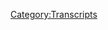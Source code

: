 {{DEFAULTSORT:
    #_TRANSCRIPT_0625:December 5, 2021
}}{{Transcript
    | title         = [[625: December 5, 2021]]
    | caption       = [https://knowledgefight.libsyn.com/625-december-5-2021 Listen to this episode on Libsyn]
    | episodeNumber = [[625: December 5, 2021|625]]
    | length        = 01:22:12
}}

{{MessageBox
    | header     = Warning: Bot Generated Content
    | text       = This transcript was automatically generated by transcription software and likely contains many mistakes and misattributions. Please check the audio for definitive quotes, attribution, and context.
    | image      = N3yvass4myg91.webp
    | imagewidth = 50px
    | id         = warning
}}

{{TranscriptBlock
    | name      = Unknown Speaker
    | timestamp = 00:00:00.000
    | text      = N-N-N-N-N-N-N-Knowledge Fight
}}

{{TranscriptBlock
    | name      = Unknown Speaker
    | timestamp = 00:00:12.960
    | text      = Dan and Jordan, I am sweating.
}}

{{TranscriptBlock
    | name      = Unknown Speaker
    | timestamp = 00:00:19.600
    | text      = Knowledgefight.com, it's time to pray.
}}

{{TranscriptBlock
    | name      = Unknown Speaker
    | timestamp = 00:00:21.480
    | text      = I have great respect for Knowledgefight.
}}

{{TranscriptBlock
    | name      = Unknown Speaker
    | timestamp = 00:00:25.199
    | text      = I'm sick of them posing as if they're the good guys, saying we are the bad guys.
}}

{{TranscriptBlock
    | name      = Unknown Speaker
    | timestamp = 00:00:29.359
    | text      = I love you.
}}

{{TranscriptBlock
    | name      = Unknown Speaker
    | timestamp = 00:00:30.359
    | text      = I love you.
}}

{{TranscriptBlock
    | name      = Unknown Speaker
    | timestamp = 00:00:31.359
    | text      = Knowledgefight.
}}

{{TranscriptBlock
    | name      = Unknown Speaker
    | timestamp = 00:00:32.359
    | text      = Dan and Jordan, Knowledgefight.
}}

{{TranscriptBlock
    | name      = Unknown Speaker
    | timestamp = 00:00:33.359
    | text      = Need, I need money.
}}

{{TranscriptBlock
    | name      = Unknown Speaker
    | timestamp = 00:00:34.359
    | text      = Andy and Candace.
}}

{{TranscriptBlock
    | name      = Unknown Speaker
    | timestamp = 00:00:35.359
    | text      = Andy and Candace.
}}

{{TranscriptBlock
    | name      = Unknown Speaker
    | timestamp = 00:00:36.359
    | text      = Stop it.
}}

{{TranscriptBlock
    | name      = Unknown Speaker
    | timestamp = 00:00:37.359
    | text      = Andy and Candace.
}}

{{TranscriptBlock
    | name      = Unknown Speaker
    | timestamp = 00:00:38.359
    | text      = Andy and Candace.
}}

{{TranscriptBlock
    | name      = Unknown Speaker
    | timestamp = 00:00:39.359
    | text      = It's time to pray.
}}

{{TranscriptBlock
    | name      = Unknown Speaker
    | timestamp = 00:00:40.359
    | text      = Andy and Candace, you're on the air.
}}

{{TranscriptBlock
    | name      = Unknown Speaker
    | timestamp = 00:00:41.359
    | text      = Thanks for holding me.
}}

{{TranscriptBlock
    | name      = Unknown Speaker
    | timestamp = 00:00:42.359
    | text      = Hello, Alex.
}}

{{TranscriptBlock
    | name      = Unknown Speaker
    | timestamp = 00:00:43.359
    | text      = I'm a first-time caller, I'm a huge fan.
}}

{{TranscriptBlock
    | name      = Unknown Speaker
    | timestamp = 00:00:44.359
    | text      = I love your room.
}}

{{TranscriptBlock
    | name      = Unknown Speaker
    | timestamp = 00:00:45.359
    | text      = Knowledgefight.
}}

{{TranscriptBlock
    | name      = Unknown Speaker
    | timestamp = 00:00:46.359
    | text      = Knowledgefight.com.
}}

{{TranscriptBlock
    | name      = Unknown Speaker
    | timestamp = 00:00:47.359
    | text      = I love you.
}}

{{TranscriptBlock
    | name      = Unknown Speaker
    | timestamp = 00:00:48.359
    | text      = I had a great time.
}}

{{TranscriptBlock
    | name      = Unknown Speaker
    | timestamp = 00:00:49.359
    | text      = Hello Alex, I'm a first-time caller, I'm a huge fan.
}}

{{TranscriptBlock
    | name      = Unknown Speaker
    | timestamp = 00:00:51.759
    | text      = I love your room.
}}

{{TranscriptBlock
    | name      = Unknown Speaker
    | timestamp = 00:00:52.920
    | text      = Knowledge Fight.
}}

{{TranscriptBlock
    | name      = Unknown Speaker
    | timestamp = 00:00:54.039
    | text      = N-n-n-n-n-n-n-n-n-n-n-n-n-n-n-knowledgefight.com.
}}

{{TranscriptBlock
    | name      = Unknown Speaker
    | timestamp = 00:00:57.039
    | text      = N-n-n-n-n-n-n-n-n-n-n-n-knowledgefight.com.
}}

{{TranscriptBlock
    | name      = Unknown Speaker
    | timestamp = 00:00:58.479
    | text      = I love you.
}}

{{TranscriptBlock
    | name      = Unknown Speaker
    | timestamp = 00:00:59.119
    | text      = Hey everybody, welcome back to Knowledge Fight, I'm Dan.
}}

{{TranscriptBlock
    | name      = Unknown Speaker
    | timestamp = 00:01:01.119
    | text      = I'm Jordan!
}}

{{TranscriptBlock
    | name      = Unknown Speaker
    | timestamp = 00:01:01.759
    | text      = We're a couple dudes who like to sit around, worship at the altar of Selene,
}}

{{TranscriptBlock
    | name      = Unknown Speaker
    | timestamp = 00:01:04.159
    | text      = and talk a little bit about Alex Jones.
}}

{{TranscriptBlock
    | name      = Unknown Speaker
    | timestamp = 00:01:05.920
    | text      = Oh indeed we are, Dan.
}}

{{TranscriptBlock
    | name      = Unknown Speaker
    | timestamp = 00:01:07.280
    | text      = Jordan.
}}

{{TranscriptBlock
    | name      = Unknown Speaker
    | timestamp = 00:01:07.760
    | text      = Dan!
}}

{{TranscriptBlock
    | name      = Unknown Speaker
    | timestamp = 00:01:08.239
    | text      = Jordan.
}}

{{TranscriptBlock
    | name      = Unknown Speaker
    | timestamp = 00:01:08.640
    | text      = I have a quick question for you.
}}

{{TranscriptBlock
    | name      = Unknown Speaker
    | timestamp = 00:01:09.840
    | text      = Sup.
}}

{{TranscriptBlock
    | name      = Unknown Speaker
    | timestamp = 00:01:10.560
    | text      = What's your bright spot today, sir?
}}

{{TranscriptBlock
    | name      = Unknown Speaker
    | timestamp = 00:01:11.760
    | text      = My bright spot today, Jordan, is at Mariano's.
}}

{{TranscriptBlock
    | name      = Unknown Speaker
    | timestamp = 00:01:16.079
    | text      = Okay.
}}

{{TranscriptBlock
    | name      = Unknown Speaker
    | timestamp = 00:01:16.480
    | text      = I could pronounce that more Chicago with you on it.
}}

{{TranscriptBlock
    | name      = Unknown Speaker
    | timestamp = 00:01:19.519
    | text      = I was gonna say.
}}

{{TranscriptBlock
    | name      = Unknown Speaker
    | timestamp = 00:01:20.079
    | text      = Mariano's.
}}

{{TranscriptBlock
    | name      = Unknown Speaker
    | timestamp = 00:01:21.840
    | text      = Where's Danny Callis at?
}}

{{TranscriptBlock
    | name      = Unknown Speaker
    | timestamp = 00:01:23.040
    | text      = Did he break in here?
}}

{{TranscriptBlock
    | name      = Unknown Speaker
    | timestamp = 00:01:26.239
    | text      = I can only do real Chicago in one word.
}}

{{TranscriptBlock
    | name      = Unknown Speaker
    | timestamp = 00:01:31.519
    | text      = Mariano's has a Nashville hot chicken finger that they sell.
}}

{{TranscriptBlock
    | name      = Unknown Speaker
    | timestamp = 00:01:36.959
    | text      = The prepared food.
}}

{{TranscriptBlock
    | name      = Unknown Speaker
    | timestamp = 00:01:37.840
    | text      = Sure, sure, sure, sure.
}}

{{TranscriptBlock
    | name      = Unknown Speaker
    | timestamp = 00:01:39.040
    | text      = So good.
}}

{{TranscriptBlock
    | name      = Unknown Speaker
    | timestamp = 00:01:39.519
    | text      = Oh is it good?
}}

{{TranscriptBlock
    | name      = Unknown Speaker
    | timestamp = 00:01:40.159
    | text      = Yeah, I really enjoy it.
}}

{{TranscriptBlock
    | name      = Unknown Speaker
    | timestamp = 00:01:41.599
    | text      = Had it last night.
}}

{{TranscriptBlock
    | name      = Unknown Speaker
    | timestamp = 00:01:42.480
    | text      = Uh-huh.
}}

{{TranscriptBlock
    | name      = Unknown Speaker
    | timestamp = 00:01:43.040
    | text      = So good.
}}

{{TranscriptBlock
    | name      = Unknown Speaker
    | timestamp = 00:01:43.920
    | text      = I'm surprised to hear it consistently.
}}

{{TranscriptBlock
    | name      = Unknown Speaker
    | timestamp = 00:01:48.879
    | text      = It's not a restaurant, but the food at Mariano's is pretty good.
}}

{{TranscriptBlock
    | name      = Unknown Speaker
    | timestamp = 00:01:52.239
    | text      = I hear that a lot.
}}

{{TranscriptBlock
    | name      = Unknown Speaker
    | timestamp = 00:01:54.079
    | text      = It's very unfortunate.
}}

{{TranscriptBlock
    | name      = Unknown Speaker
    | timestamp = 00:01:55.120
    | text      = I can't vouch for everything at Mariano's,
}}

{{TranscriptBlock
    | name      = Unknown Speaker
    | timestamp = 00:01:57.040
    | text      = but I can say that I am shocked by the consistency
}}

{{TranscriptBlock
    | name      = Unknown Speaker
    | timestamp = 00:02:01.680
    | text      = of supermarket chicken fingers.
}}

{{TranscriptBlock
    | name      = Unknown Speaker
    | timestamp = 00:02:06.480
    | text      = When I was younger...
}}

{{TranscriptBlock
    | name      = Unknown Speaker
    | timestamp = 00:02:07.359
    | text      = There is a universal standard.
}}

{{TranscriptBlock
    | name      = Unknown Speaker
    | timestamp = 00:02:09.280
    | text      = I don't know if it's universal, but when I was younger,
}}

{{TranscriptBlock
    | name      = Unknown Speaker
    | timestamp = 00:02:11.439
    | text      = the Gerbs, one of the grocery stores in Colombia,
}}

{{TranscriptBlock
    | name      = Unknown Speaker
    | timestamp = 00:02:15.919
    | text      = had great chicken fingers.
}}

{{TranscriptBlock
    | name      = Unknown Speaker
    | timestamp = 00:02:17.280
    | text      = They had spicy and regular.
}}

{{TranscriptBlock
    | name      = Unknown Speaker
    | timestamp = 00:02:18.719
    | text      = Oh, so good.
}}

{{TranscriptBlock
    | name      = Unknown Speaker
    | timestamp = 00:02:19.520
    | text      = Yeah.
}}

{{TranscriptBlock
    | name      = Unknown Speaker
    | timestamp = 00:02:20.560
    | text      = I just go to Gerbs just for the chicken fingers.
}}

{{TranscriptBlock
    | name      = Unknown Speaker
    | timestamp = 00:02:24.080
    | text      = Weird, weird.
}}

{{TranscriptBlock
    | name      = Unknown Speaker
    | timestamp = 00:02:25.199
    | text      = Schnucks, on the other hand, the other grocery store in town.
}}

{{TranscriptBlock
    | name      = Unknown Speaker
    | timestamp = 00:02:27.599
    | text      = Not as good a chicken.
}}

{{TranscriptBlock
    | name      = Unknown Speaker
    | timestamp = 00:02:29.039
    | text      = Yeah, growing up where I did strangely the best Chinese food
}}

{{TranscriptBlock
    | name      = Unknown Speaker
    | timestamp = 00:02:33.280
    | text      = in my tiny miserable all-white section of Illinois,
}}

{{TranscriptBlock
    | name      = Unknown Speaker
    | timestamp = 00:02:38.240
    | text      = the Jewel-Osco, they had somebody there who was like,
}}

{{TranscriptBlock
    | name      = Unknown Speaker
    | timestamp = 00:02:42.479
    | text      = fuck it, this place is a desert.
}}

{{TranscriptBlock
    | name      = Unknown Speaker
    | timestamp = 00:02:44.960
    | text      = And they went for it, man.
}}

{{TranscriptBlock
    | name      = Unknown Speaker
    | timestamp = 00:02:46.080
    | text      = They made really good Chinese food.
}}

{{TranscriptBlock
    | name      = Unknown Speaker
    | timestamp = 00:02:48.080
    | text      = I think I must have seen something on TV about that
}}

{{TranscriptBlock
    | name      = Unknown Speaker
    | timestamp = 00:02:50.639
    | text      = great barbecue place that's in a gas station.
}}

{{TranscriptBlock
    | name      = Unknown Speaker
    | timestamp = 00:02:52.800
    | text      = Yeah, yeah, yeah, yeah.
}}

{{TranscriptBlock
    | name      = Unknown Speaker
    | timestamp = 00:02:53.840
    | text      = Anyway.
}}

{{TranscriptBlock
    | name      = Unknown Speaker
    | timestamp = 00:02:54.319
    | text      = Yeah, we're reminiscing.
}}

{{TranscriptBlock
    | name      = Unknown Speaker
    | timestamp = 00:02:55.439
    | text      = Weird food in strange places.
}}

{{TranscriptBlock
    | name      = Unknown Speaker
    | timestamp = 00:02:57.439
    | text      = Yeah.
}}

{{TranscriptBlock
    | name      = Unknown Speaker
    | timestamp = 00:02:58.000
    | text      = So what's your restaurant?
}}

{{TranscriptBlock
    | name      = Unknown Speaker
    | timestamp = 00:02:59.280
    | text      = Weirdly enough, it is something a little bit different,
}}

{{TranscriptBlock
    | name      = Unknown Speaker
    | timestamp = 00:03:02.080
    | text      = but a little bit similar.
}}

{{TranscriptBlock
    | name      = Unknown Speaker
    | timestamp = 00:03:02.960
    | text      = Look, I took the Argyle stop today, which I don't normally do anymore.
}}

{{TranscriptBlock
    | name      = Unknown Speaker
    | timestamp = 00:03:08.960
    | text      = It's been a long time since I've taken the Argyle stop.
}}

{{TranscriptBlock
    | name      = Unknown Speaker
    | timestamp = 00:03:11.759
    | text      = And right underneath that, it's under construction now,
}}

{{TranscriptBlock
    | name      = Unknown Speaker
    | timestamp = 00:03:14.159
    | text      = but right underneath that was the bodega that I used to go
}}

{{TranscriptBlock
    | name      = Unknown Speaker
    | timestamp = 00:03:16.560
    | text      = to every time we recorded at your old place.
}}

{{TranscriptBlock
    | name      = Unknown Speaker
    | timestamp = 00:03:19.680
    | text      = Yeah, I think I know the one you're talking about.
}}

{{TranscriptBlock
    | name      = Unknown Speaker
    | timestamp = 00:03:21.520
    | text      = Yeah, yeah.
}}

{{TranscriptBlock
    | name      = Unknown Speaker
    | timestamp = 00:03:22.240
    | text      = So it's the first time I've been in there in years or whatever.
}}

{{TranscriptBlock
    | name      = Unknown Speaker
    | timestamp = 00:03:25.520
    | text      = I'm shocked it made it.
}}

{{TranscriptBlock
    | name      = Unknown Speaker
    | timestamp = 00:03:27.280
    | text      = Me too.
}}

{{TranscriptBlock
    | name      = Unknown Speaker
    | timestamp = 00:03:28.560
    | text      = It looked like it was struggling back when I used to live in the neighborhood.
}}

{{TranscriptBlock
    | name      = Unknown Speaker
    | timestamp = 00:03:32.719
    | text      = A number of years back.
}}

{{TranscriptBlock
    | name      = Unknown Speaker
    | timestamp = 00:03:34.319
    | text      = That's why it's my bright spot.
}}

{{TranscriptBlock
    | name      = Unknown Speaker
    | timestamp = 00:03:35.759
    | text      = Yeah.
}}

{{TranscriptBlock
    | name      = Unknown Speaker
    | timestamp = 00:03:36.080
    | text      = That goddamn place is still there.
}}

{{TranscriptBlock
    | name      = Unknown Speaker
    | timestamp = 00:03:38.319
    | text      = Wow.
}}

{{TranscriptBlock
    | name      = Unknown Speaker
    | timestamp = 00:03:39.120
    | text      = You are not taking that place down.
}}

{{TranscriptBlock
    | name      = Unknown Speaker
    | timestamp = 00:03:40.960
    | text      = Good for them.
}}

{{TranscriptBlock
    | name      = Unknown Speaker
    | timestamp = 00:03:41.680
    | text      = The Argyle stop's under construction and they're still going.
}}

{{TranscriptBlock
    | name      = Unknown Speaker
    | timestamp = 00:03:44.240
    | text      = I used to live over near there a couple of years back,
}}

{{TranscriptBlock
    | name      = Unknown Speaker
    | timestamp = 00:03:48.080
    | text      = and I would get on the Argyle stop to go to work.
}}

{{TranscriptBlock
    | name      = Unknown Speaker
    | timestamp = 00:03:54.159
    | text      = I worked way at the end, or south on the red line,
}}

{{TranscriptBlock
    | name      = Unknown Speaker
    | timestamp = 00:03:57.599
    | text      = and I would go into that bodega pretty much every day
}}

{{TranscriptBlock
    | name      = Unknown Speaker
    | timestamp = 00:04:00.800
    | text      = before going into, and I just walk around like,
}}

{{TranscriptBlock
    | name      = Unknown Speaker
    | timestamp = 00:04:04.080
    | text      = you got nothing in here.
}}

{{TranscriptBlock
    | name      = Unknown Speaker
    | timestamp = 00:04:04.879
    | text      = They got nothing!
}}

{{TranscriptBlock
    | name      = Unknown Speaker
    | timestamp = 00:04:07.120
    | text      = It was furious every morning.
}}

{{TranscriptBlock
    | name      = Unknown Speaker
    | timestamp = 00:04:09.439
    | text      = I was like, I just want a little Debbie or something.
}}

{{TranscriptBlock
    | name      = Unknown Speaker
    | timestamp = 00:04:12.879
    | text      = I don't know.
}}

{{TranscriptBlock
    | name      = Unknown Speaker
    | timestamp = 00:04:13.599
    | text      = There's nothing in there.
}}

{{TranscriptBlock
    | name      = Unknown Speaker
    | timestamp = 00:04:15.360
    | text      = It's amazing.
}}

{{TranscriptBlock
    | name      = Unknown Speaker
    | timestamp = 00:04:16.639
    | text      = It really is.
}}

{{TranscriptBlock
    | name      = Unknown Speaker
    | timestamp = 00:04:17.439
    | text      = Well, good on them surviving.
}}

{{TranscriptBlock
    | name      = Unknown Speaker
    | timestamp = 00:04:18.959
    | text      = Somehow.
}}

{{TranscriptBlock
    | name      = Unknown Speaker
    | timestamp = 00:04:19.600
    | text      = Yeah.
}}

{{TranscriptBlock
    | name      = Unknown Speaker
    | timestamp = 00:04:20.000
    | text      = So Jordan, today we are going to be talking about
}}

{{TranscriptBlock
    | name      = Unknown Speaker
    | timestamp = 00:04:22.639
    | text      = the Sunday episode, December 5th, 2021.
}}

{{TranscriptBlock
    | name      = Unknown Speaker
    | timestamp = 00:04:26.240
    | text      = Mic check!
}}

{{TranscriptBlock
    | name      = Unknown Speaker
    | timestamp = 00:04:26.720
    | text      = Ooh, I was too early.
}}

{{TranscriptBlock
    | name      = Unknown Speaker
    | timestamp = 00:04:27.439
    | text      = I think you got that one.
}}

{{TranscriptBlock
    | name      = Unknown Speaker
    | timestamp = 00:04:28.160
    | text      = I was too early.
}}

{{TranscriptBlock
    | name      = Unknown Speaker
    | timestamp = 00:04:29.040
    | text      = I jumped the gun.
}}

{{TranscriptBlock
    | name      = Unknown Speaker
    | timestamp = 00:04:29.920
    | text      = Thank you.
}}

{{TranscriptBlock
    | name      = Unknown Speaker
    | timestamp = 00:04:30.879
    | text      = So this is interesting.
}}

{{TranscriptBlock
    | name      = Unknown Speaker
    | timestamp = 00:04:32.720
    | text      = I think this episode will allow us to play a little bit
}}

{{TranscriptBlock
    | name      = Unknown Speaker
    | timestamp = 00:04:35.120
    | text      = of catch up on some of the narratives maybe that we missed
}}

{{TranscriptBlock
    | name      = Unknown Speaker
    | timestamp = 00:04:39.360
    | text      = while we were taking our 2003 sabbatical.
}}

{{TranscriptBlock
    | name      = Unknown Speaker
    | timestamp = 00:04:41.439
    | text      = Sure, sure, sure, sure.
}}

{{TranscriptBlock
    | name      = Unknown Speaker
    | timestamp = 00:04:42.000
    | text      = I know that we at least hit on one of the very large ones,
}}

{{TranscriptBlock
    | name      = Unknown Speaker
    | timestamp = 00:04:45.519
    | text      = and then one of the things in the media that people
}}

{{TranscriptBlock
    | name      = Unknown Speaker
    | timestamp = 00:04:48.079
    | text      = talked about regarding Alex.
}}

{{TranscriptBlock
    | name      = Unknown Speaker
    | timestamp = 00:04:49.439
    | text      = Yeah, yeah, yeah.
}}

{{TranscriptBlock
    | name      = Unknown Speaker
    | timestamp = 00:04:49.920
    | text      = So we'll get down to business on that,
}}

{{TranscriptBlock
    | name      = Unknown Speaker
    | timestamp = 00:04:51.040
    | text      = but first let's say hello to some new wonks.
}}

{{TranscriptBlock
    | name      = Unknown Speaker
    | timestamp = 00:04:53.439
    | text      = Oh, that's a great idea.
}}

{{TranscriptBlock
    | name      = Unknown Speaker
    | timestamp = 00:04:54.399
    | text      = So first, the Jim Garrow Institute for Probably
}}

{{TranscriptBlock
    | name      = Unknown Speaker
    | timestamp = 00:04:56.959
    | text      = Not Human Trafficking.
}}

{{TranscriptBlock
    | name      = Unknown Speaker
    | timestamp = 00:04:57.920
    | text      = Thank you so much, Jordan Howe, Policy Wonk.
}}

{{TranscriptBlock
    | name      = Unknown Speaker
    | timestamp = 00:04:59.680
    | text      = I'm a policy wonk.
}}

{{TranscriptBlock
    | name      = Unknown Speaker
    | timestamp = 00:05:00.720
    | text      = Thank you very much.
}}

{{TranscriptBlock
    | name      = Unknown Speaker
    | timestamp = 00:05:01.600
    | text      = Thank you.
}}

{{TranscriptBlock
    | name      = Unknown Speaker
    | timestamp = 00:05:02.399
    | text      = Next, Luv Ukemo from Pat Elsie and Macaroni Jones.
}}

{{TranscriptBlock
    | name      = Unknown Speaker
    | timestamp = 00:05:06.879
    | text      = Thank you so much.
}}

{{TranscriptBlock
    | name      = Unknown Speaker
    | timestamp = 00:05:07.439
    | text      = You are now a policy wonk.
}}

{{TranscriptBlock
    | name      = Unknown Speaker
    | timestamp = 00:05:08.720
    | text      = I'm a policy wonk.
}}

{{TranscriptBlock
    | name      = Unknown Speaker
    | timestamp = 00:05:09.759
    | text      = Thank you very much to that jazz band, I guess.
}}

{{TranscriptBlock
    | name      = Unknown Speaker
    | timestamp = 00:05:12.160
    | text      = Yeah.
}}

{{TranscriptBlock
    | name      = Unknown Speaker
    | timestamp = 00:05:13.199
    | text      = Next, Pavo Lerotic.
}}

{{TranscriptBlock
    | name      = Unknown Speaker
    | timestamp = 00:05:14.959
    | text      = Thank you so much.
}}

{{TranscriptBlock
    | name      = Unknown Speaker
    | timestamp = 00:05:15.519
    | text      = You are now a policy wonk.
}}

{{TranscriptBlock
    | name      = Unknown Speaker
    | timestamp = 00:05:16.959
    | text      = I'm a policy wonk.
}}

{{TranscriptBlock
    | name      = Unknown Speaker
    | timestamp = 00:05:18.000
    | text      = Thank you very much.
}}

{{TranscriptBlock
    | name      = Unknown Speaker
    | timestamp = 00:05:18.720
    | text      = Thank you.
}}

{{TranscriptBlock
    | name      = Unknown Speaker
    | timestamp = 00:05:19.120
    | text      = And this person sent in in lieu of a policy wonk shout out,
}}

{{TranscriptBlock
    | name      = Unknown Speaker
    | timestamp = 00:05:24.319
    | text      = wanted to give a shout out to charity, and it was,
}}

{{TranscriptBlock
    | name      = Unknown Speaker
    | timestamp = 00:05:28.480
    | text      = our timing was way off because we were out,
}}

{{TranscriptBlock
    | name      = Unknown Speaker
    | timestamp = 00:05:30.240
    | text      = we were gone when this came in, so we're a little late,
}}

{{TranscriptBlock
    | name      = Unknown Speaker
    | timestamp = 00:05:32.639
    | text      = but like to give a shout out to the Find the Light Foundation.
}}

{{TranscriptBlock
    | name      = Unknown Speaker
    | timestamp = 00:05:35.759
    | text      = You are now a policy wonk.
}}

{{TranscriptBlock
    | name      = Unknown Speaker
    | timestamp = 00:05:37.120
    | text      = I'm a policy wonk.
}}

{{TranscriptBlock
    | name      = Unknown Speaker
    | timestamp = 00:05:38.160
    | text      = Thank you very much.
}}

{{TranscriptBlock
    | name      = Unknown Speaker
    | timestamp = 00:05:38.879
    | text      = The charity is a policy wonk.
}}

{{TranscriptBlock
    | name      = Unknown Speaker
    | timestamp = 00:05:40.079
    | text      = Yeah, sure.
}}

{{TranscriptBlock
    | name      = Unknown Speaker
    | timestamp = 00:05:40.879
    | text      = Why not?
}}

{{TranscriptBlock
    | name      = Unknown Speaker
    | timestamp = 00:05:41.519
    | text      = Whatever.
}}

{{TranscriptBlock
    | name      = Unknown Speaker
    | timestamp = 00:05:42.319
    | text      = And we got a technocrat in the mix that we'd like to say hello
}}

{{TranscriptBlock
    | name      = Unknown Speaker
    | timestamp = 00:05:45.759
    | text      = and thank you to Demon Feast Sous Chef Aaron.
}}

{{TranscriptBlock
    | name      = Unknown Speaker
    | timestamp = 00:05:48.240
    | text      = Thank you so much.
}}

{{TranscriptBlock
    | name      = Unknown Speaker
    | timestamp = 00:05:48.720
    | text      = You are now a technocrat.
}}

{{TranscriptBlock
    | name      = Unknown Speaker
    | timestamp = 00:05:49.920
    | text      = I'm a policy wonk.
}}

{{TranscriptBlock
    | name      = Unknown Speaker
    | timestamp = 00:05:51.199
    | text      = Crikey, mate.
}}

{{TranscriptBlock
    | name      = Unknown Speaker
    | timestamp = 00:05:51.920
    | text      = That's fantastic.
}}

{{TranscriptBlock
    | name      = Unknown Speaker
    | timestamp = 00:05:52.879
    | text      = Have yourself a brew.
}}

{{TranscriptBlock
    | name      = Unknown Speaker
    | timestamp = 00:05:54.240
    | text      = How's your 401k doing, bro?
}}

{{TranscriptBlock
    | name      = Unknown Speaker
    | timestamp = 00:05:55.839
    | text      = We got to go full tilt boogie on this, Watson, all right?
}}

{{TranscriptBlock
    | name      = Unknown Speaker
    | timestamp = 00:05:58.480
    | text      = Let's just get down to business.
}}

{{TranscriptBlock
    | name      = Unknown Speaker
    | timestamp = 00:05:59.680
    | text      = We ain't making that money off that heroin.
}}

{{TranscriptBlock
    | name      = Unknown Speaker
    | timestamp = 00:06:01.759
    | text      = Why you pimps so good?
}}

{{TranscriptBlock
    | name      = Unknown Speaker
    | timestamp = 00:06:03.759
    | text      = My neck is freakishly large.
}}

{{TranscriptBlock
    | name      = Unknown Speaker
    | timestamp = 00:06:05.439
    | text      = I declare info war on you.
}}

{{TranscriptBlock
    | name      = Unknown Speaker
    | timestamp = 00:06:08.000
    | text      = Thank you so much.
}}

{{TranscriptBlock
    | name      = Unknown Speaker
    | timestamp = 00:06:08.639
    | text      = Yes, thank you very much.
}}

{{TranscriptBlock
    | name      = Unknown Speaker
    | timestamp = 00:06:09.600
    | text      = As soon as I came out of my mouth, I'm like,
}}

{{TranscriptBlock
    | name      = Unknown Speaker
    | timestamp = 00:06:11.199
    | text      = I think we might have shouted that out already.
}}

{{TranscriptBlock
    | name      = Unknown Speaker
    | timestamp = 00:06:14.000
    | text      = I can't tell if we did.
}}

{{TranscriptBlock
    | name      = Unknown Speaker
    | timestamp = 00:06:17.199
    | text      = My bad.
}}

{{TranscriptBlock
    | name      = Unknown Speaker
    | timestamp = 00:06:18.000
    | text      = I mean, you know, it's eh.
}}

{{TranscriptBlock
    | name      = Unknown Speaker
    | timestamp = 00:06:21.199
    | text      = So Sunday, Alex's weekend show.
}}

{{TranscriptBlock
    | name      = Unknown Speaker
    | timestamp = 00:06:24.959
    | text      = Uh huh.
}}

{{TranscriptBlock
    | name      = Unknown Speaker
    | timestamp = 00:06:25.680
    | text      = Maybe lower stakes.
}}

{{TranscriptBlock
    | name      = Unknown Speaker
    | timestamp = 00:06:26.800
    | text      = Who knows?
}}

{{TranscriptBlock
    | name      = Unknown Speaker
    | timestamp = 00:06:27.600
    | text      = A little light on the loafers there.
}}

{{TranscriptBlock
    | name      = Unknown Speaker
    | timestamp = 00:06:31.199
    | text      = He starts off pretty hot.
}}

{{TranscriptBlock
    | name      = Unknown Speaker
    | timestamp = 00:06:33.759
    | text      = Now, on Tuesday, after a federal court ordered the FDA to release
}}

{{TranscriptBlock
    | name      = Unknown Speaker
    | timestamp = 00:06:42.639
    | text      = the first little drip of hundreds of thousands of pages of documents,
}}

{{TranscriptBlock
    | name      = Unknown Speaker
    | timestamp = 00:06:47.199
    | text      = we reported on the first 30 pages of documents that came out.
}}

{{TranscriptBlock
    | name      = Unknown Speaker
    | timestamp = 00:06:50.399
    | text      = And those first 30 pages of documents were a total criminal admission of the FDA.
}}

{{TranscriptBlock
    | name      = Unknown Speaker
    | timestamp = 00:07:01.680
    | text      = And just the first beginning of the so-called vaccine for COVID-19
}}

{{TranscriptBlock
    | name      = Unknown Speaker
    | timestamp = 00:07:06.879
    | text      = with Pfizer causing thousands of deaths.
}}

{{TranscriptBlock
    | name      = Unknown Speaker
    | timestamp = 00:07:12.000
    | text      = And they confirmed and knew and covered it up.
}}

{{TranscriptBlock
    | name      = Unknown Speaker
    | timestamp = 00:07:14.639
    | text      = Well, guess what?
}}

{{TranscriptBlock
    | name      = Unknown Speaker
    | timestamp = 00:07:15.360
    | text      = Twitter, Facebook, Instagram, they're all censoring even medical doctors
}}

{{TranscriptBlock
    | name      = Unknown Speaker
    | timestamp = 00:07:18.800
    | text      = trying to link to those documents.
}}

{{TranscriptBlock
    | name      = Unknown Speaker
    | timestamp = 00:07:20.240
    | text      = I mean, they all deserve to go to prison.
}}

{{TranscriptBlock
    | name      = Unknown Speaker
    | timestamp = 00:07:22.319
    | text      = The executives, every single one of them.
}}

{{TranscriptBlock
    | name      = Unknown Speaker
    | timestamp = 00:07:27.519
    | text      = And the word is Jack Dorsey, not saying the guy's a great guy,
}}

{{TranscriptBlock
    | name      = Unknown Speaker
    | timestamp = 00:07:30.639
    | text      = but he wouldn't go along with it.
}}

{{TranscriptBlock
    | name      = Unknown Speaker
    | timestamp = 00:07:31.839
    | text      = So he had to step down right off the bat.
}}

{{TranscriptBlock
    | name      = Unknown Speaker
    | timestamp = 00:07:35.199
    | text      = Like, it's super fun how Alex just decided to make up a story
}}

{{TranscriptBlock
    | name      = Unknown Speaker
    | timestamp = 00:07:37.839
    | text      = about why Jack stepped down, uh, like at Twitter.
}}

{{TranscriptBlock
    | name      = Unknown Speaker
    | timestamp = 00:07:40.480
    | text      = So weird that it just happens to fit in perfectly with the dumb conspiracy
}}

{{TranscriptBlock
    | name      = Unknown Speaker
    | timestamp = 00:07:43.600
    | text      = theories Alex is pitching.
}}

{{TranscriptBlock
    | name      = Unknown Speaker
    | timestamp = 00:07:44.800
    | text      = It's so convenient that he did it at that time, too.
}}

{{TranscriptBlock
    | name      = Unknown Speaker
    | timestamp = 00:07:47.600
    | text      = It really helps him out.
}}

{{TranscriptBlock
    | name      = Unknown Speaker
    | timestamp = 00:07:48.720
    | text      = It was nice of Jack to do that.
}}

{{TranscriptBlock
    | name      = Unknown Speaker
    | timestamp = 00:07:49.839
    | text      = Yeah.
}}

{{TranscriptBlock
    | name      = Unknown Speaker
    | timestamp = 00:07:50.079
    | text      = The reality is that it's more likely that the investors in Twitter
}}

{{TranscriptBlock
    | name      = Unknown Speaker
    | timestamp = 00:07:53.199
    | text      = had put pressure on Jack to decide to either step down
}}

{{TranscriptBlock
    | name      = Unknown Speaker
    | timestamp = 00:07:55.759
    | text      = as the CEO of Twitter or Square, since they're both gigantic businesses.
}}

{{TranscriptBlock
    | name      = Unknown Speaker
    | timestamp = 00:08:00.639
    | text      = As NBC News reported, prior to Jack stepping down,
}}

{{TranscriptBlock
    | name      = Unknown Speaker
    | timestamp = 00:08:03.360
    | text      = he was, quote, the only person to be CEO of two public companies
}}

{{TranscriptBlock
    | name      = Unknown Speaker
    | timestamp = 00:08:07.040
    | text      = with market valuations of greater than $5 billion.
}}

{{TranscriptBlock
    | name      = Unknown Speaker
    | timestamp = 00:08:10.480
    | text      = That's nuts.
}}

{{TranscriptBlock
    | name      = Unknown Speaker
    | timestamp = 00:08:11.120
    | text      = Oh, that's no good!
}}

{{TranscriptBlock
    | name      = Unknown Speaker
    | timestamp = 00:08:12.480
    | text      = No!
}}

{{TranscriptBlock
    | name      = Unknown Speaker
    | timestamp = 00:08:13.279
    | text      = There have been longstanding tensions between the investment firms
}}

{{TranscriptBlock
    | name      = Unknown Speaker
    | timestamp = 00:08:16.079
    | text      = that are on Twitter's board and Jack,
}}

{{TranscriptBlock
    | name      = Unknown Speaker
    | timestamp = 00:08:17.759
    | text      = and this feels like a lot more kind of that sort of thing.
}}

{{TranscriptBlock
    | name      = Unknown Speaker
    | timestamp = 00:08:20.399
    | text      = Yeah, that would make sense.
}}

{{TranscriptBlock
    | name      = Unknown Speaker
    | timestamp = 00:08:21.120
    | text      = And if I were Jack, like around now,
}}

{{TranscriptBlock
    | name      = Unknown Speaker
    | timestamp = 00:08:24.800
    | text      = and I had to choose like which company to stay the CEO of,
}}

{{TranscriptBlock
    | name      = Unknown Speaker
    | timestamp = 00:08:27.600
    | text      = I would totally go with Square.
}}

{{TranscriptBlock
    | name      = Unknown Speaker
    | timestamp = 00:08:29.040
    | text      = Oh, yeah.
}}

{{TranscriptBlock
    | name      = Unknown Speaker
    | timestamp = 00:08:29.519
    | text      = Payment processing is way better than the load of shit
}}

{{TranscriptBlock
    | name      = Unknown Speaker
    | timestamp = 00:08:31.839
    | text      = people running Twitter have to deal with,
}}

{{TranscriptBlock
    | name      = Unknown Speaker
    | timestamp = 00:08:33.919
    | text      = which is a lot of it is their own fault,
}}

{{TranscriptBlock
    | name      = Unknown Speaker
    | timestamp = 00:08:35.600
    | text      = and there are problems with their own creation,
}}

{{TranscriptBlock
    | name      = Unknown Speaker
    | timestamp = 00:08:37.279
    | text      = but still, it's a headache.
}}

{{TranscriptBlock
    | name      = Unknown Speaker
    | timestamp = 00:08:38.559
    | text      = Yes, true.
}}

{{TranscriptBlock
    | name      = Unknown Speaker
    | timestamp = 00:08:39.200
    | text      = Or maybe the globalists wanted Twitter to censor FDA documents,
}}

{{TranscriptBlock
    | name      = Unknown Speaker
    | timestamp = 00:08:42.080
    | text      = and Jack said no, so he stepped down as the CEO of a $5 billion company
}}

{{TranscriptBlock
    | name      = Unknown Speaker
    | timestamp = 00:08:45.679
    | text      = just for the principle of it,
}}

{{TranscriptBlock
    | name      = Unknown Speaker
    | timestamp = 00:08:46.960
    | text      = and he decided to stay mum on the topic.
}}

{{TranscriptBlock
    | name      = Unknown Speaker
    | timestamp = 00:08:49.039
    | text      = Could be.
}}

{{TranscriptBlock
    | name      = Unknown Speaker
    | timestamp = 00:08:49.679
    | text      = That is certainly a possibility.
}}

{{TranscriptBlock
    | name      = Unknown Speaker
    | timestamp = 00:08:51.440
    | text      = For many of the free speech warriors lately who have quit
}}

{{TranscriptBlock
    | name      = Unknown Speaker
    | timestamp = 00:08:54.159
    | text      = or stood up to the censorship,
}}

{{TranscriptBlock
    | name      = Unknown Speaker
    | timestamp = 00:08:56.480
    | text      = generally they've done so very quietly,
}}

{{TranscriptBlock
    | name      = Unknown Speaker
    | timestamp = 00:08:59.039
    | text      = and often with a kind of staid atmosphere.
}}

{{TranscriptBlock
    | name      = Unknown Speaker
    | timestamp = 00:09:01.600
    | text      = Sure.
}}

{{TranscriptBlock
    | name      = Unknown Speaker
    | timestamp = 00:09:01.919
    | text      = You know?
}}

{{TranscriptBlock
    | name      = Unknown Speaker
    | timestamp = 00:09:02.399
    | text      = I can't wait for him to go on Rogan
}}

{{TranscriptBlock
    | name      = Unknown Speaker
    | timestamp = 00:09:05.279
    | text      = and talk about how he was forced out of Twitter
}}

{{TranscriptBlock
    | name      = Unknown Speaker
    | timestamp = 00:09:07.440
    | text      = because he wouldn't allow the censorship or blah blah blah.
}}

{{TranscriptBlock
    | name      = Unknown Speaker
    | timestamp = 00:09:10.720
    | text      = So I'm certain that these FDA documents that Alex is talking about
}}

{{TranscriptBlock
    | name      = Unknown Speaker
    | timestamp = 00:09:14.320
    | text      = aren't being censored on Twitter,
}}

{{TranscriptBlock
    | name      = Unknown Speaker
    | timestamp = 00:09:15.519
    | text      = and you can link to them just fine.
}}

{{TranscriptBlock
    | name      = Unknown Speaker
    | timestamp = 00:09:17.360
    | text      = I would guess that maybe Twitter could be blocking links to blog posts
}}

{{TranscriptBlock
    | name      = Unknown Speaker
    | timestamp = 00:09:20.879
    | text      = about the documents on sites like Natural News
}}

{{TranscriptBlock
    | name      = Unknown Speaker
    | timestamp = 00:09:23.600
    | text      = and other things that have been already kicked off Twitter.
}}

{{TranscriptBlock
    | name      = Unknown Speaker
    | timestamp = 00:09:26.000
    | text      = Right, because of the bullshit.
}}

{{TranscriptBlock
    | name      = Unknown Speaker
    | timestamp = 00:09:27.679
    | text      = Yeah.
}}

{{TranscriptBlock
    | name      = Unknown Speaker
    | timestamp = 00:09:28.240
    | text      = So here's what's going on.
}}

{{TranscriptBlock
    | name      = Unknown Speaker
    | timestamp = 00:09:30.000
    | text      = A group called the Public Health and Medical Professionals for Transparency,
}}

{{TranscriptBlock
    | name      = Unknown Speaker
    | timestamp = 00:09:34.559
    | text      = they filed a foyer request for the FDA
}}

{{TranscriptBlock
    | name      = Unknown Speaker
    | timestamp = 00:09:36.639
    | text      = to release all documents related to the Pfizer vaccine,
}}

{{TranscriptBlock
    | name      = Unknown Speaker
    | timestamp = 00:09:39.759
    | text      = and then sued them when the production schedule
}}

{{TranscriptBlock
    | name      = Unknown Speaker
    | timestamp = 00:09:41.759
    | text      = wasn't what they had requested.
}}

{{TranscriptBlock
    | name      = Unknown Speaker
    | timestamp = 00:09:43.120
    | text      = This case is a little complicated, though,
}}

{{TranscriptBlock
    | name      = Unknown Speaker
    | timestamp = 00:09:45.120
    | text      = and the FDA have suggested that they might need a deadline of 55 years from now
}}

{{TranscriptBlock
    | name      = Unknown Speaker
    | timestamp = 00:09:49.919
    | text      = to fully produce the requested documents,
}}

{{TranscriptBlock
    | name      = Unknown Speaker
    | timestamp = 00:09:52.080
    | text      = which is approximately 329,000 pages worth of material.
}}

{{TranscriptBlock
    | name      = Unknown Speaker
    | timestamp = 00:09:56.639
    | text      = Okay, that might have been asking for too much.
}}

{{TranscriptBlock
    | name      = Unknown Speaker
    | timestamp = 00:10:00.159
    | text      = Yeah, the FDA has asked,
}}

{{TranscriptBlock
    | name      = Unknown Speaker
    | timestamp = 00:10:01.759
    | text      = can you narrow down your request, please?
}}

{{TranscriptBlock
    | name      = Unknown Speaker
    | timestamp = 00:10:03.759
    | text      = That would make sense.
}}

{{TranscriptBlock
    | name      = Unknown Speaker
    | timestamp = 00:10:04.960
    | text      = Yeah, because they want everything.
}}

{{TranscriptBlock
    | name      = Unknown Speaker
    | timestamp = 00:10:06.720
    | text      = Give them everything!
}}

{{TranscriptBlock
    | name      = Unknown Speaker
    | timestamp = 00:10:07.679
    | text      = So this is an almost comically long amount of time,
}}

{{TranscriptBlock
    | name      = Unknown Speaker
    | timestamp = 00:10:10.240
    | text      = but this is a huge amount of documents,
}}

{{TranscriptBlock
    | name      = Unknown Speaker
    | timestamp = 00:10:12.320
    | text      = and in order to release them to the public by way of FOIA,
}}

{{TranscriptBlock
    | name      = Unknown Speaker
    | timestamp = 00:10:14.960
    | text      = they need to review all of them to redact all sorts of things
}}

{{TranscriptBlock
    | name      = Unknown Speaker
    | timestamp = 00:10:17.840
    | text      = like Pfizer's confidential business information
}}

{{TranscriptBlock
    | name      = Unknown Speaker
    | timestamp = 00:10:20.320
    | text      = and any possible identifying information
}}

{{TranscriptBlock
    | name      = Unknown Speaker
    | timestamp = 00:10:22.240
    | text      = about the participants in the clinical trials.
}}

{{TranscriptBlock
    | name      = Unknown Speaker
    | timestamp = 00:10:24.799
    | text      = This is a huge undertaking,
}}

{{TranscriptBlock
    | name      = Unknown Speaker
    | timestamp = 00:10:26.080
    | text      = and I don't know if it takes 55 years to get through all that,
}}

{{TranscriptBlock
    | name      = Unknown Speaker
    | timestamp = 00:10:29.279
    | text      = but I can see why it wouldn't take four months,
}}

{{TranscriptBlock
    | name      = Unknown Speaker
    | timestamp = 00:10:31.360
    | text      = which was the initial request line from the group bringing the suit.
}}

{{TranscriptBlock
    | name      = Unknown Speaker
    | timestamp = 00:10:34.000
    | text      = I like it.
}}

{{TranscriptBlock
    | name      = Unknown Speaker
    | timestamp = 00:10:35.120
    | text      = I want them to go ahead with the 55-year-old.
}}

{{TranscriptBlock
    | name      = Unknown Speaker
    | timestamp = 00:10:37.360
    | text      = This is like the Voyager now.
}}

{{TranscriptBlock
    | name      = Unknown Speaker
    | timestamp = 00:10:40.159
    | text      = This is like we're sending it off into space.
}}

{{TranscriptBlock
    | name      = Unknown Speaker
    | timestamp = 00:10:42.639
    | text      = Who knows what it'll come back with 55 years from now?
}}

{{TranscriptBlock
    | name      = Unknown Speaker
    | timestamp = 00:10:45.519
    | text      = Could be anything!
}}

{{TranscriptBlock
    | name      = Unknown Speaker
    | timestamp = 00:10:47.360
    | text      = According to Alex, we'll all be dead.
}}

{{TranscriptBlock
    | name      = Unknown Speaker
    | timestamp = 00:10:49.039
    | text      = Yeah, see?
}}

{{TranscriptBlock
    | name      = Unknown Speaker
    | timestamp = 00:10:49.840
    | text      = So who cares about documents?
}}

{{TranscriptBlock
    | name      = Unknown Speaker
    | timestamp = 00:10:51.360
    | text      = Go for it! 55 years is good for me.
}}

{{TranscriptBlock
    | name      = Unknown Speaker
    | timestamp = 00:10:53.279
    | text      = So in a November 15th pleading,
}}

{{TranscriptBlock
    | name      = Unknown Speaker
    | timestamp = 00:10:55.200
    | text      = the FDA requested that they release batches of the initial documents
}}

{{TranscriptBlock
    | name      = Unknown Speaker
    | timestamp = 00:10:58.639
    | text      = on November 17th and December 1st,
}}

{{TranscriptBlock
    | name      = Unknown Speaker
    | timestamp = 00:11:00.960
    | text      = and thereafter they, quote,
}}

{{TranscriptBlock
    | name      = Unknown Speaker
    | timestamp = 00:11:02.480
    | text      = proposed to process and produce the non-exempt portions of responsive records
}}

{{TranscriptBlock
    | name      = Unknown Speaker
    | timestamp = 00:11:06.720
    | text      = at a rate of 500 pages per month.
}}

{{TranscriptBlock
    | name      = Unknown Speaker
    | timestamp = 00:11:08.879
    | text      = This is a tough situation, and I can kind of see both sides of it,
}}

{{TranscriptBlock
    | name      = Unknown Speaker
    | timestamp = 00:11:12.799
    | text      = and I think that probably 500 pages a month is fine.
}}

{{TranscriptBlock
    | name      = Unknown Speaker
    | timestamp = 00:11:17.120
    | text      = Ugh, I don't know.
}}

{{TranscriptBlock
    | name      = Unknown Speaker
    | timestamp = 00:11:18.879
    | text      = So I was really interested to see what was going on here,
}}

{{TranscriptBlock
    | name      = Unknown Speaker
    | timestamp = 00:11:21.039
    | text      = and I needed to learn a little bit more before I could really,
}}

{{TranscriptBlock
    | name      = Unknown Speaker
    | timestamp = 00:11:23.919
    | text      = you know, put my foot down somewhere.
}}

{{TranscriptBlock
    | name      = Unknown Speaker
    | timestamp = 00:11:25.919
    | text      = Okay.
}}

{{TranscriptBlock
    | name      = Unknown Speaker
    | timestamp = 00:11:26.480
    | text      = Immediately reading over some of these court documents,
}}

{{TranscriptBlock
    | name      = Unknown Speaker
    | timestamp = 00:11:29.039
    | text      = the way the plaintiffs, the group of doctors,
}}

{{TranscriptBlock
    | name      = Unknown Speaker
    | timestamp = 00:11:31.840
    | text      = the way they're presenting themselves didn't sit quite right with me.
}}

{{TranscriptBlock
    | name      = Unknown Speaker
    | timestamp = 00:11:35.039
    | text      = That's where I was thinking they was gonna go.
}}

{{TranscriptBlock
    | name      = Unknown Speaker
    | timestamp = 00:11:37.039
    | text      = In their initial petition to the court, they seem to be attempting to come off
}}

{{TranscriptBlock
    | name      = Unknown Speaker
    | timestamp = 00:11:40.240
    | text      = as if their concerns, they were based on a desire to provide information
}}

{{TranscriptBlock
    | name      = Unknown Speaker
    | timestamp = 00:11:43.840
    | text      = that will quiet vaccine skeptics.
}}

{{TranscriptBlock
    | name      = Unknown Speaker
    | timestamp = 00:11:48.720
    | text      = Quote, releasing this data should also confirm the FDA's conclusion
}}

{{TranscriptBlock
    | name      = Unknown Speaker
    | timestamp = 00:11:52.080
    | text      = that the Pfizer vaccine is safe and effective,
}}

{{TranscriptBlock
    | name      = Unknown Speaker
    | timestamp = 00:11:54.320
    | text      = and thus increase confidence in the Pfizer vaccine.
}}

{{TranscriptBlock
    | name      = Unknown Speaker
    | timestamp = 00:11:57.679
    | text      = If that were the motive that someone were following,
}}

{{TranscriptBlock
    | name      = Unknown Speaker
    | timestamp = 00:11:59.840
    | text      = I can totally understand that,
}}

{{TranscriptBlock
    | name      = Unknown Speaker
    | timestamp = 00:12:01.519
    | text      = but there's just a tone in their second filing,
}}

{{TranscriptBlock
    | name      = Unknown Speaker
    | timestamp = 00:12:04.159
    | text      = the joint status report, that makes me think that this group might be a little bit anti-vaccine.
}}

{{TranscriptBlock
    | name      = Unknown Speaker
    | timestamp = 00:12:08.399
    | text      = And if we don't get it, if we don't get it, we'll kill all of you!
}}

{{TranscriptBlock
    | name      = Unknown Speaker
    | timestamp = 00:12:12.559
    | text      = There are some strange bits, like them insisting that the FDA produced the documents in 108 days,
}}

{{TranscriptBlock
    | name      = Unknown Speaker
    | timestamp = 00:12:17.600
    | text      = since that's how long it took from when Pfizer began producing documents,
}}

{{TranscriptBlock
    | name      = Unknown Speaker
    | timestamp = 00:12:21.120
    | text      = until the vaccine was licensed.
}}

{{TranscriptBlock
    | name      = Unknown Speaker
    | timestamp = 00:12:22.559
    | text      = It's a little snarky, kind of smells like trolling.
}}

{{TranscriptBlock
    | name      = Unknown Speaker
    | timestamp = 00:12:24.960
    | text      = Now we're getting those assholes.
}}

{{TranscriptBlock
    | name      = Unknown Speaker
    | timestamp = 00:12:26.240
    | text      = There we go.
}}

{{TranscriptBlock
    | name      = Unknown Speaker
    | timestamp = 00:12:27.039
    | text      = Another part reads, quote, in any event, the FDA should welcome making these documents available
}}

{{TranscriptBlock
    | name      = Unknown Speaker
    | timestamp = 00:12:31.919
    | text      = to the plaintiff if it's confident in the analysis and review it conducted.
}}

{{TranscriptBlock
    | name      = Unknown Speaker
    | timestamp = 00:12:35.600
    | text      = The fact that it has fought tooth and nail and taken such an absurd and unc cautionable
}}

{{TranscriptBlock
    | name      = Unknown Speaker
    | timestamp = 00:12:39.679
    | text      = position of waiting until the year 2076 to complete the production
}}

{{TranscriptBlock
    | name      = Unknown Speaker
    | timestamp = 00:12:43.279
    | text      = further heightens the grave need to have these documents produced forthwith!
}}

{{TranscriptBlock
    | name      = Unknown Speaker
    | timestamp = 00:12:47.279
    | text      = Oh no, they did not write forthwith.
}}

{{TranscriptBlock
    | name      = Unknown Speaker
    | timestamp = 00:12:49.360
    | text      = Forthwith.
}}

{{TranscriptBlock
    | name      = Unknown Speaker
    | timestamp = 00:12:49.919
    | text      = Oh god damn it.
}}

{{TranscriptBlock
    | name      = Unknown Speaker
    | timestamp = 00:12:51.120
    | text      = That just doesn't seem like a sincere position,
}}

{{TranscriptBlock
    | name      = Unknown Speaker
    | timestamp = 00:12:53.440
    | text      = it kind of seems like something you would say if you were fully aware
}}

{{TranscriptBlock
    | name      = Unknown Speaker
    | timestamp = 00:12:55.919
    | text      = that the demand you're making is impossible,
}}

{{TranscriptBlock
    | name      = Unknown Speaker
    | timestamp = 00:12:58.000
    | text      = you have no expectation that it'll be met,
}}

{{TranscriptBlock
    | name      = Unknown Speaker
    | timestamp = 00:12:59.840
    | text      = and you're kind of just preparing to use that as proof that there's a cover-up going on.
}}

{{TranscriptBlock
    | name      = Unknown Speaker
    | timestamp = 00:13:03.840
    | text      = Yeah.
}}

{{TranscriptBlock
    | name      = Unknown Speaker
    | timestamp = 00:13:04.240
    | text      = That's kind of the vibe I was getting.
}}

{{TranscriptBlock
    | name      = Unknown Speaker
    | timestamp = 00:13:05.759
    | text      = I mean, you're not tossing around forthwith unless you also have a familiarity with admiralty law,
}}

{{TranscriptBlock
    | name      = Unknown Speaker
    | timestamp = 00:13:12.000
    | text      = and that's kind of what I'm vibing with around here.
}}

{{TranscriptBlock
    | name      = Unknown Speaker
    | timestamp = 00:13:14.720
    | text      = It's, um, there's a, there's like words that, uh, in college I had,
}}

{{TranscriptBlock
    | name      = Unknown Speaker
    | timestamp = 00:13:19.679
    | text      = I think it was like an English professor who was talking about like,
}}

{{TranscriptBlock
    | name      = Unknown Speaker
    | timestamp = 00:13:22.799
    | text      = there's words you should just never use outside of an English class.
}}

{{TranscriptBlock
    | name      = Unknown Speaker
    | timestamp = 00:13:25.200
    | text      = Just don't use it, just don't do it.
}}

{{TranscriptBlock
    | name      = Unknown Speaker
    | timestamp = 00:13:25.679
    | text      = Like heretofore.
}}

{{TranscriptBlock
    | name      = Unknown Speaker
    | timestamp = 00:13:26.639
    | text      = Yeah, exactly, no.
}}

{{TranscriptBlock
    | name      = Unknown Speaker
    | timestamp = 00:13:27.600
    | text      = Don't do it.
}}

{{TranscriptBlock
    | name      = Unknown Speaker
    | timestamp = 00:13:27.919
    | text      = Don't do it.
}}

{{TranscriptBlock
    | name      = Unknown Speaker
    | timestamp = 00:13:28.320
    | text      = Don't say it out loud.
}}

{{TranscriptBlock
    | name      = Unknown Speaker
    | timestamp = 00:13:28.960
    | text      = Forthwith is another one, I think.
}}

{{TranscriptBlock
    | name      = Unknown Speaker
    | timestamp = 00:13:30.240
    | text      = I love writing heretofore,
}}

{{TranscriptBlock
    | name      = Unknown Speaker
    | timestamp = 00:13:31.600
    | text      = but I'm not going to say it out loud to another human being.
}}

{{TranscriptBlock
    | name      = Unknown Speaker
    | timestamp = 00:13:33.840
    | text      = That'd be a nightmare.
}}

{{TranscriptBlock
    | name      = Unknown Speaker
    | timestamp = 00:13:34.720
    | text      = I'm now dreading that I've probably said it a bunch of times on the podcast.
}}

{{TranscriptBlock
    | name      = Unknown Speaker
    | timestamp = 00:13:39.440
    | text      = So there's a list of...
}}

{{TranscriptBlock
    | name      = Unknown Speaker
    | timestamp = 00:13:40.159
    | text      = We'll edit those out forthwith.
}}

{{TranscriptBlock
    | name      = Unknown Speaker
    | timestamp = 00:13:42.559
    | text      = So there's a list of members of this group on their website,
}}

{{TranscriptBlock
    | name      = Unknown Speaker
    | timestamp = 00:13:44.960
    | text      = and I started scanning it, and immediately an interesting name popped up.
}}

{{TranscriptBlock
    | name      = Unknown Speaker
    | timestamp = 00:13:48.720
    | text      = Paul E. Alexander is in the group,
}}

{{TranscriptBlock
    | name      = Unknown Speaker
    | timestamp = 00:13:51.039
    | text      = and he was also a scientific advisor to Michael Caputo,
}}

{{TranscriptBlock
    | name      = Unknown Speaker
    | timestamp = 00:13:54.480
    | text      = Trump's assistant secretary of the Department of Health and Human Services.
}}

{{TranscriptBlock
    | name      = Unknown Speaker
    | timestamp = 00:13:57.840
    | text      = Just being involved in the Trump administration alone isn't damning,
}}

{{TranscriptBlock
    | name      = Unknown Speaker
    | timestamp = 00:14:00.639
    | text      = but Alexander's influence in the COVID response that happened was pretty serious,
}}

{{TranscriptBlock
    | name      = Unknown Speaker
    | timestamp = 00:14:05.440
    | text      = and it gives me some pause about this group, given that he's a member.
}}

{{TranscriptBlock
    | name      = Unknown Speaker
    | timestamp = 00:14:08.879
    | text      = In December 2020, Politico released internal emails from the Trump
}}

{{TranscriptBlock
    | name      = Unknown Speaker
    | timestamp = 00:14:13.600
    | text      = Health and Human Services Department,
}}

{{TranscriptBlock
    | name      = Unknown Speaker
    | timestamp = 00:14:15.600
    | text      = and some of them were pretty fucked up.
}}

{{TranscriptBlock
    | name      = Unknown Speaker
    | timestamp = 00:14:18.159
    | text      = On a 4th of July 2020 email,
}}

{{TranscriptBlock
    | name      = Unknown Speaker
    | timestamp = 00:14:21.200
    | text      = he sent this email to Caputo,
}}

{{TranscriptBlock
    | name      = Unknown Speaker
    | timestamp = 00:14:23.440
    | text      = where he suggested that the country needed to open up,
}}

{{TranscriptBlock
    | name      = Unknown Speaker
    | timestamp = 00:14:25.919
    | text      = and that, quote, infants, kids, teens, young people, young adults,
}}

{{TranscriptBlock
    | name      = Unknown Speaker
    | timestamp = 00:14:29.759
    | text      = middle-aged with no conditions have zero to little risk,
}}

{{TranscriptBlock
    | name      = Unknown Speaker
    | timestamp = 00:14:32.960
    | text      = so we use them to develop herd immunity.
}}

{{TranscriptBlock
    | name      = Unknown Speaker
    | timestamp = 00:14:35.360
    | text      = We want them infected.
}}

{{TranscriptBlock
    | name      = Unknown Speaker
    | timestamp = 00:14:37.279
    | text      = In another email from that day,
}}

{{TranscriptBlock
    | name      = Unknown Speaker
    | timestamp = 00:14:38.720
    | text      = he suggests people spread COVID to each other intentionally,
}}

{{TranscriptBlock
    | name      = Unknown Speaker
    | timestamp = 00:14:41.679
    | text      = like having measles parties.
}}

{{TranscriptBlock
    | name      = Unknown Speaker
    | timestamp = 00:14:43.039
    | text      = Right, right, right, right.
}}

{{TranscriptBlock
    | name      = Unknown Speaker
    | timestamp = 00:14:44.000
    | text      = In later days, the Trump administration figures like
}}

{{TranscriptBlock
    | name      = Unknown Speaker
    | timestamp = 00:14:46.639
    | text      = Secretary of HHS Alex Azar would try to play down Alexander's involvement
}}

{{TranscriptBlock
    | name      = Unknown Speaker
    | timestamp = 00:14:50.799
    | text      = in the pandemic response,
}}

{{TranscriptBlock
    | name      = Unknown Speaker
    | timestamp = 00:14:52.159
    | text      = but there are a number of reasons to doubt that.
}}

{{TranscriptBlock
    | name      = Unknown Speaker
    | timestamp = 00:14:54.639
    | text      = In another email, this one sent to CDC Director Robert Redfield,
}}

{{TranscriptBlock
    | name      = Unknown Speaker
    | timestamp = 00:14:59.440
    | text      = Alexander tried to stop the release of the
}}

{{TranscriptBlock
    | name      = Unknown Speaker
    | timestamp = 00:15:01.840
    | text      = Morbidity and Mortality Weekly reports
}}

{{TranscriptBlock
    | name      = Unknown Speaker
    | timestamp = 00:15:04.240
    | text      = because he felt that they were being used to, quote, hurt the president.
}}

{{TranscriptBlock
    | name      = Unknown Speaker
    | timestamp = 00:15:07.600
    | text      = He went on to demand, quote,
}}

{{TranscriptBlock
    | name      = Unknown Speaker
    | timestamp = 00:15:09.200
    | text      = nothing to go out unless I read and agree with the findings
}}

{{TranscriptBlock
    | name      = Unknown Speaker
    | timestamp = 00:15:12.320
    | text      = how they, CDC, wrote it, and I tweak it
}}

{{TranscriptBlock
    | name      = Unknown Speaker
    | timestamp = 00:15:15.679
    | text      = to ensure it's fair and balanced and complete.
}}

{{TranscriptBlock
    | name      = Unknown Speaker
    | timestamp = 00:15:19.039
    | text      = Oh boy.
}}

{{TranscriptBlock
    | name      = Unknown Speaker
    | timestamp = 00:15:20.000
    | text      = Yeah, nothing goes out unless I tweak it.
}}

{{TranscriptBlock
    | name      = Unknown Speaker
    | timestamp = 00:15:22.399
    | text      = Hey, you know what? All I'm saying is we can't print out the QuickBooks file.
}}

{{TranscriptBlock
    | name      = Unknown Speaker
    | timestamp = 00:15:29.440
    | text      = Okay, we have to send it to Alexander before we can.
}}

{{TranscriptBlock
    | name      = Unknown Speaker
    | timestamp = 00:15:33.759
    | text      = So this doesn't stop here.
}}

{{TranscriptBlock
    | name      = Unknown Speaker
    | timestamp = 00:15:35.600
    | text      = In other released emails, you can see Alexander attempting to control
}}

{{TranscriptBlock
    | name      = Unknown Speaker
    | timestamp = 00:15:38.960
    | text      = what Fauci was saying publicly about the pandemic,
}}

{{TranscriptBlock
    | name      = Unknown Speaker
    | timestamp = 00:15:41.360
    | text      = particularly about the possibility of children being infected.
}}

{{TranscriptBlock
    | name      = Unknown Speaker
    | timestamp = 00:15:44.960
    | text      = He was fired shortly after these emails were released, which makes sense.
}}

{{TranscriptBlock
    | name      = Unknown Speaker
    | timestamp = 00:15:48.720
    | text      = After he got fired, he seemed to strike a bit of a combative tone.
}}

{{TranscriptBlock
    | name      = Unknown Speaker
    | timestamp = 00:15:51.919
    | text      = Quote, in a lengthy email to the Globe and Mail on Wednesday
}}

{{TranscriptBlock
    | name      = Unknown Speaker
    | timestamp = 00:15:55.279
    | text      = and a subsequent interview, Dr. Alexander accused the CDC of, quote,
}}

{{TranscriptBlock
    | name      = Unknown Speaker
    | timestamp = 00:15:58.879
    | text      = generating pseudo-scientific reports and said he was more qualified
}}

{{TranscriptBlock
    | name      = Unknown Speaker
    | timestamp = 00:16:02.960
    | text      = to analyze COVID-19 data than the 1,700 scientists at the agency.
}}

{{TranscriptBlock
    | name      = Unknown Speaker
    | timestamp = 00:16:07.440
    | text      = Quote, none of those people have my skills, Dr. Alexander said.
}}

{{TranscriptBlock
    | name      = Unknown Speaker
    | timestamp = 00:16:10.960
    | text      = I make the judgment whether this is crap.
}}

{{TranscriptBlock
    | name      = Unknown Speaker
    | timestamp = 00:16:13.200
    | text      = It's starting to feel like delusional narcissists just kind of
}}

{{TranscriptBlock
    | name      = Unknown Speaker
    | timestamp = 00:16:16.080
    | text      = meet at parties or something and then overthrow governments.
}}

{{TranscriptBlock
    | name      = Unknown Speaker
    | timestamp = 00:16:19.600
    | text      = Well, this guy, he met Michael Caputo when Caputo was a radio host.
}}

{{TranscriptBlock
    | name      = Unknown Speaker
    | timestamp = 00:16:25.039
    | text      = There we go.
}}

{{TranscriptBlock
    | name      = Unknown Speaker
    | timestamp = 00:16:25.759
    | text      = And he was a guest on his radio channel.
}}

{{TranscriptBlock
    | name      = Unknown Speaker
    | timestamp = 00:16:28.639
    | text      = Let's give him a job in the President's Administration.
}}

{{TranscriptBlock
    | name      = Unknown Speaker
    | timestamp = 00:16:32.080
    | text      = That's what I want.
}}

{{TranscriptBlock
    | name      = Unknown Speaker
    | timestamp = 00:16:33.120
    | text      = More radio guests!
}}

{{TranscriptBlock
    | name      = Unknown Speaker
    | timestamp = 00:16:34.559
    | text      = And his fingerprints are behind the scenes on a ton of things
}}

{{TranscriptBlock
    | name      = Unknown Speaker
    | timestamp = 00:16:37.440
    | text      = that don't look great in hindsight about the pandemic and its response.
}}

{{TranscriptBlock
    | name      = Unknown Speaker
    | timestamp = 00:16:40.720
    | text      = And he was only an advisor to an assistant secretary at the HHS.
}}

{{TranscriptBlock
    | name      = Unknown Speaker
    | timestamp = 00:16:45.360
    | text      = And he's a member of this group that sued the FDA.
}}

{{TranscriptBlock
    | name      = Unknown Speaker
    | timestamp = 00:16:47.360
    | text      = Great, great, great, great. But one sketchy apple doesn't mean
}}

{{TranscriptBlock
    | name      = Unknown Speaker
    | timestamp = 00:16:50.000
    | text      = that the whole group should be seen as suspicious, so I kept looking.
}}

{{TranscriptBlock
    | name      = Unknown Speaker
    | timestamp = 00:16:53.519
    | text      = Another member of the group is Dr. Ira Bernstein.
}}

{{TranscriptBlock
    | name      = Unknown Speaker
    | timestamp = 00:16:56.720
    | text      = He's a family doctor from Toronto who's pushed a largely
}}

{{TranscriptBlock
    | name      = Unknown Speaker
    | timestamp = 00:17:00.480
    | text      = supplement and lifestyle approach to avoiding or reducing the danger of COVID.
}}

{{TranscriptBlock
    | name      = Unknown Speaker
    | timestamp = 00:17:04.720
    | text      = Great.
}}

{{TranscriptBlock
    | name      = Unknown Speaker
    | timestamp = 00:17:05.039
    | text      = He's kept a largely low profile, but he did fly to Rome this year to speak at the
}}

{{TranscriptBlock
    | name      = Unknown Speaker
    | timestamp = 00:17:09.359
    | text      = International COVID Summit, which was packed to the gills with notable
}}

{{TranscriptBlock
    | name      = Unknown Speaker
    | timestamp = 00:17:12.559
    | text      = anti-vax proponents and ivermectin and hydroxychloroquine pushers
}}

{{TranscriptBlock
    | name      = Unknown Speaker
    | timestamp = 00:17:16.960
    | text      = like Alex's buddy Dr. Zelenko and past Info Wars guest Pierre Cory,
}}

{{TranscriptBlock
    | name      = Unknown Speaker
    | timestamp = 00:17:21.440
    | text      = who was the guy who went on Rogan's show along with Brett Weinstein to promote ivermectin.
}}

{{TranscriptBlock
    | name      = Unknown Speaker
    | timestamp = 00:17:26.000
    | text      = Great.
}}

{{TranscriptBlock
    | name      = Unknown Speaker
    | timestamp = 00:17:26.480
    | text      = Ira Bernstein may not be as big of a name as people on this lineup,
}}

{{TranscriptBlock
    | name      = Unknown Speaker
    | timestamp = 00:17:30.400
    | text      = but he knew what this event was about and he flew across the world to be a part of it,
}}

{{TranscriptBlock
    | name      = Unknown Speaker
    | timestamp = 00:17:34.480
    | text      = which is about all I need to know about his judgment.
}}

{{TranscriptBlock
    | name      = Unknown Speaker
    | timestamp = 00:17:36.720
    | text      = Yeah.
}}

{{TranscriptBlock
    | name      = Unknown Speaker
    | timestamp = 00:17:37.359
    | text      = Also, I watched his speech from Rome and in it Bernstein recommended ivermectin and
}}

{{TranscriptBlock
    | name      = Unknown Speaker
    | timestamp = 00:17:41.440
    | text      = hydroxychloroquine, including citing both as preventative medications people can take as
}}

{{TranscriptBlock
    | name      = Unknown Speaker
    | timestamp = 00:17:45.839
    | text      = prophylaxis for COVID-19.
}}

{{TranscriptBlock
    | name      = Unknown Speaker
    | timestamp = 00:17:47.200
    | text      = Awesome, awesome.
}}

{{TranscriptBlock
    | name      = Unknown Speaker
    | timestamp = 00:17:48.559
    | text      = Also, co-signers Lex Luthor, the Joker, whoever Aquaman fought,
}}

{{TranscriptBlock
    | name      = Unknown Speaker
    | timestamp = 00:17:54.720
    | text      = the guy who was a manta, Black Manta, was that him?
}}

{{TranscriptBlock
    | name      = Unknown Speaker
    | timestamp = 00:17:57.440
    | text      = Yep, that's a, they're all in there.
}}

{{TranscriptBlock
    | name      = Unknown Speaker
    | timestamp = 00:17:59.200
    | text      = So there's some other people who have some like real serious,
}}

{{TranscriptBlock
    | name      = Unknown Speaker
    | timestamp = 00:18:04.480
    | text      = maybe not as overt, but serious kind of like anti-vaccine leanings.
}}

{{TranscriptBlock
    | name      = Unknown Speaker
    | timestamp = 00:18:07.839
    | text      = Yeah, yeah.
}}

{{TranscriptBlock
    | name      = Unknown Speaker
    | timestamp = 00:18:08.240
    | text      = Then there's a weight loss doctor and a urologist.
}}

{{TranscriptBlock
    | name      = Unknown Speaker
    | timestamp = 00:18:11.279
    | text      = Another interesting character is Dr. Lionel Bassoon,
}}

{{TranscriptBlock
    | name      = Unknown Speaker
    | timestamp = 00:18:14.400
    | text      = who seems to be most notable for being deeply involved in injecting Wall Street traders
}}

{{TranscriptBlock
    | name      = Unknown Speaker
    | timestamp = 00:18:18.799
    | text      = with testosterone to quote,
}}

{{TranscriptBlock
    | name      = Unknown Speaker
    | timestamp = 00:18:20.559
    | text      = give themselves an edge over their professional rivals.
}}

{{TranscriptBlock
    | name      = Unknown Speaker
    | timestamp = 00:18:23.440
    | text      = I, that's my dream job.
}}

{{TranscriptBlock
    | name      = Unknown Speaker
    | timestamp = 00:18:26.079
    | text      = That is my dream job.
}}

{{TranscriptBlock
    | name      = Unknown Speaker
    | timestamp = 00:18:27.519
    | text      = Charging thousand dollars.
}}

{{TranscriptBlock
    | name      = Unknown Speaker
    | timestamp = 00:18:29.039
    | text      = To be a nut job with the last name Bassoon,
}}

{{TranscriptBlock
    | name      = Unknown Speaker
    | timestamp = 00:18:32.720
    | text      = just scamming rich people with injections that might fucking kill them, who cares?
}}

{{TranscriptBlock
    | name      = Unknown Speaker
    | timestamp = 00:18:37.680
    | text      = But it could also make them real manly.
}}

{{TranscriptBlock
    | name      = Unknown Speaker
    | timestamp = 00:18:41.200
    | text      = Oh, they've lost their fucking minds.
}}

{{TranscriptBlock
    | name      = Unknown Speaker
    | timestamp = 00:18:42.799
    | text      = They're all screaming nonsense at each other.
}}

{{TranscriptBlock
    | name      = Unknown Speaker
    | timestamp = 00:18:45.119
    | text      = Yeah.
}}

{{TranscriptBlock
    | name      = Unknown Speaker
    | timestamp = 00:18:45.279
    | text      = So after I got to Bassoon, I was like, I've decided I've seen enough.
}}

{{TranscriptBlock
    | name      = Unknown Speaker
    | timestamp = 00:18:49.119
    | text      = I can conclude that these people are not above board and I do not trust their motives at all.
}}

{{TranscriptBlock
    | name      = Unknown Speaker
    | timestamp = 00:18:54.319
    | text      = This is a group that I find sketchy.
}}

{{TranscriptBlock
    | name      = Unknown Speaker
    | timestamp = 00:18:56.400
    | text      = Come on.
}}

{{TranscriptBlock
    | name      = Unknown Speaker
    | timestamp = 00:18:57.680
    | text      = Hey man, at the Goldman Sachs lunch, you guys been to see Dr. Bassoon recently?
}}

{{TranscriptBlock
    | name      = Unknown Speaker
    | timestamp = 00:19:05.920
    | text      = No, it's a trombone.
}}

{{TranscriptBlock
    | name      = Unknown Speaker
    | timestamp = 00:19:07.279
    | text      = I saw Dr. Trombone.
}}

{{TranscriptBlock
    | name      = Unknown Speaker
    | timestamp = 00:19:08.480
    | text      = I saw Dr. Trombone.
}}

{{TranscriptBlock
    | name      = Unknown Speaker
    | timestamp = 00:19:10.400
    | text      = My woodwinds are a lot smaller than yours.
}}

{{TranscriptBlock
    | name      = Unknown Speaker
    | timestamp = 00:19:12.160
    | text      = So look, even with all that said, even if I don't trust that group,
}}

{{TranscriptBlock
    | name      = Unknown Speaker
    | timestamp = 00:19:16.960
    | text      = they're still putting out real FOIA requests for real documents.
}}

{{TranscriptBlock
    | name      = Unknown Speaker
    | timestamp = 00:19:20.640
    | text      = So that's good.
}}

{{TranscriptBlock
    | name      = Unknown Speaker
    | timestamp = 00:19:21.920
    | text      = More information is a positive thing and the documents themselves can be assessed
}}

{{TranscriptBlock
    | name      = Unknown Speaker
    | timestamp = 00:19:25.599
    | text      = outside of whatever they end up using them for, this group.
}}

{{TranscriptBlock
    | name      = Unknown Speaker
    | timestamp = 00:19:28.400
    | text      = Whatever spin they're going to put on them.
}}

{{TranscriptBlock
    | name      = Unknown Speaker
    | timestamp = 00:19:30.720
    | text      = You guys can be dicks about it, but I'm still happy if we get public documents.
}}

{{TranscriptBlock
    | name      = Unknown Speaker
    | timestamp = 00:19:34.640
    | text      = Yeah, fine.
}}

{{TranscriptBlock
    | name      = Unknown Speaker
    | timestamp = 00:19:35.119
    | text      = I'm not going to trust your interpretation,
}}

{{TranscriptBlock
    | name      = Unknown Speaker
    | timestamp = 00:19:36.799
    | text      = but if it's how the documents end up becoming public, that's more information.
}}

{{TranscriptBlock
    | name      = Unknown Speaker
    | timestamp = 00:19:41.039
    | text      = Hurrah. So at this point, there are seven documents up on their website,
}}

{{TranscriptBlock
    | name      = Unknown Speaker
    | timestamp = 00:19:44.799
    | text      = and two of them are text files that don't really provide any information.
}}

{{TranscriptBlock
    | name      = Unknown Speaker
    | timestamp = 00:19:48.799
    | text      = I know from following the conspiracy world as I do,
}}

{{TranscriptBlock
    | name      = Unknown Speaker
    | timestamp = 00:19:51.440
    | text      = that the document that's the most interest to what Alex is talking about,
}}

{{TranscriptBlock
    | name      = Unknown Speaker
    | timestamp = 00:19:54.799
    | text      = and he ends up talking about very briefly in this episode, though it's his top story.
}}

{{TranscriptBlock
    | name      = Unknown Speaker
    | timestamp = 00:20:00.160
    | text      = Sure, sure.
}}

{{TranscriptBlock
    | name      = Unknown Speaker
    | timestamp = 00:20:01.039
    | text      = Is a document titled 5.3.6-PostMarketingExperience.pdf.
}}

{{TranscriptBlock
    | name      = Unknown Speaker
    | timestamp = 00:20:07.359
    | text      = This document is an analysis of the quote, cumulative post-authorization safety data,
}}

{{TranscriptBlock
    | name      = Unknown Speaker
    | timestamp = 00:20:13.039
    | text      = including US and foreign post-authorization adverse events reported,
}}

{{TranscriptBlock
    | name      = Unknown Speaker
    | timestamp = 00:20:17.759
    | text      = adverse event reports received through the 28th of February, 2021.
}}

{{TranscriptBlock
    | name      = Unknown Speaker
    | timestamp = 00:20:22.720
    | text      = Much like we talk about with the VAERS data that is consistently misused by anti-vax propagandists,
}}

{{TranscriptBlock
    | name      = Unknown Speaker
    | timestamp = 00:20:27.839
    | text      = the data that underlies this report is also limited in its application.
}}

{{TranscriptBlock
    | name      = Unknown Speaker
    | timestamp = 00:20:31.759
    | text      = The report specifically points out that this data cannot be used to determine
}}

{{TranscriptBlock
    | name      = Unknown Speaker
    | timestamp = 00:20:35.519
    | text      = incidence rates of various potential adverse events,
}}

{{TranscriptBlock
    | name      = Unknown Speaker
    | timestamp = 00:20:38.480
    | text      = and is useful primarily just as a means of signal detection,
}}

{{TranscriptBlock
    | name      = Unknown Speaker
    | timestamp = 00:20:42.319
    | text      = which is again the same thing with VAERS.
}}

{{TranscriptBlock
    | name      = Unknown Speaker
    | timestamp = 00:20:43.759
    | text      = Right, right.
}}

{{TranscriptBlock
    | name      = Unknown Speaker
    | timestamp = 00:20:44.880
    | text      = In addition, many of the reported adverse events come with incomplete medical information
}}

{{TranscriptBlock
    | name      = Unknown Speaker
    | timestamp = 00:20:49.200
    | text      = about the patients, making it essentially impossible to gather follow-up information
}}

{{TranscriptBlock
    | name      = Unknown Speaker
    | timestamp = 00:20:53.119
    | text      = about their specific cases.
}}

{{TranscriptBlock
    | name      = Unknown Speaker
    | timestamp = 00:20:54.799
    | text      = And for these and other reasons, this kind of reporting of adverse events is unhelpful
}}

{{TranscriptBlock
    | name      = Unknown Speaker
    | timestamp = 00:20:59.599
    | text      = in determining if something is caused by a particular drug.
}}

{{TranscriptBlock
    | name      = Unknown Speaker
    | timestamp = 00:21:02.880
    | text      = Right. It provides information, just not that information.
}}

{{TranscriptBlock
    | name      = Unknown Speaker
    | timestamp = 00:21:07.200
    | text      = So in their data set, there were 42,086 case reports,
}}

{{TranscriptBlock
    | name      = Unknown Speaker
    | timestamp = 00:21:11.359
    | text      = of which 25,379 had been medically confirmed.
}}

{{TranscriptBlock
    | name      = Unknown Speaker
    | timestamp = 00:21:16.640
    | text      = So almost 40 percent of them were not confirmed cases,
}}

{{TranscriptBlock
    | name      = Unknown Speaker
    | timestamp = 00:21:20.319
    | text      = and don't really know if the person actually had what they're reporting they had, and so...
}}

{{TranscriptBlock
    | name      = Unknown Speaker
    | timestamp = 00:21:26.880
    | text      = So get those out of here.
}}

{{TranscriptBlock
    | name      = Unknown Speaker
    | timestamp = 00:21:28.480
    | text      = Maybe, maybe not.
}}

{{TranscriptBlock
    | name      = Unknown Speaker
    | timestamp = 00:21:29.839
    | text      = Maybe not.
}}

{{TranscriptBlock
    | name      = Unknown Speaker
    | timestamp = 00:21:30.400
    | text      = No, for sure.
}}

{{TranscriptBlock
    | name      = Unknown Speaker
    | timestamp = 00:21:31.039
    | text      = So the reports they received were then analyzed and evaluated in terms of how much of a signal
}}

{{TranscriptBlock
    | name      = Unknown Speaker
    | timestamp = 00:21:36.960
    | text      = the data was coming in could represent,
}}

{{TranscriptBlock
    | name      = Unknown Speaker
    | timestamp = 00:21:39.279
    | text      = which would then continue to guide how the monitoring would proceed.
}}

{{TranscriptBlock
    | name      = Unknown Speaker
    | timestamp = 00:21:42.640
    | text      = For example, they found that, based on the reports,
}}

{{TranscriptBlock
    | name      = Unknown Speaker
    | timestamp = 00:21:44.960
    | text      = anaphylaxis was an important threat they identified.
}}

{{TranscriptBlock
    | name      = Unknown Speaker
    | timestamp = 00:21:48.079
    | text      = They reviewed the cases and found that the reports coming in,
}}

{{TranscriptBlock
    | name      = Unknown Speaker
    | timestamp = 00:21:51.359
    | text      = quote, did not reveal any significant new safety information,
}}

{{TranscriptBlock
    | name      = Unknown Speaker
    | timestamp = 00:21:54.880
    | text      = because there's already an awareness that there would be some potential allergic reaction
}}

{{TranscriptBlock
    | name      = Unknown Speaker
    | timestamp = 00:21:59.039
    | text      = that people could have, like they have to any medication.
}}

{{TranscriptBlock
    | name      = Unknown Speaker
    | timestamp = 00:22:01.920
    | text      = Sure.
}}

{{TranscriptBlock
    | name      = Unknown Speaker
    | timestamp = 00:22:03.599
    | text      = And the vast majority of the cases had resolved.
}}

{{TranscriptBlock
    | name      = Unknown Speaker
    | timestamp = 00:22:06.559
    | text      = Of the 2958 potentially relevant events that they identified, there were nine fatalities,
}}

{{TranscriptBlock
    | name      = Unknown Speaker
    | timestamp = 00:22:13.119
    | text      = but, quote, although these patients experienced adverse events
}}

{{TranscriptBlock
    | name      = Unknown Speaker
    | timestamp = 00:22:16.559
    | text      = that are potential symptoms of anaphylaxis,
}}

{{TranscriptBlock
    | name      = Unknown Speaker
    | timestamp = 00:22:19.039
    | text      = they all had serious underlying medical conditions,
}}

{{TranscriptBlock
    | name      = Unknown Speaker
    | timestamp = 00:22:21.759
    | text      = and one individual appeared to also have COVID-19 pneumonia
}}

{{TranscriptBlock
    | name      = Unknown Speaker
    | timestamp = 00:22:24.960
    | text      = that likely contributed to their deaths.
}}

{{TranscriptBlock
    | name      = Unknown Speaker
    | timestamp = 00:22:26.559
    | text      = Right, right.
}}

{{TranscriptBlock
    | name      = Unknown Speaker
    | timestamp = 00:22:27.039
    | text      = So it's very difficult to...
}}

{{TranscriptBlock
    | name      = Unknown Speaker
    | timestamp = 00:22:29.359
    | text      = You have the number of nine fatalities within this anaphylaxis data set,
}}

{{TranscriptBlock
    | name      = Unknown Speaker
    | timestamp = 00:22:34.880
    | text      = and you could look at that and say,
}}

{{TranscriptBlock
    | name      = Unknown Speaker
    | timestamp = 00:22:36.640
    | text      = well, nine people had anaphylactic responses to the shot and it killed them.
}}

{{TranscriptBlock
    | name      = Unknown Speaker
    | timestamp = 00:22:41.519
    | text      = But the reality is, with the greater amount of data that they have,
}}

{{TranscriptBlock
    | name      = Unknown Speaker
    | timestamp = 00:22:44.960
    | text      = there's no proof that the possible anaphylactic reaction
}}

{{TranscriptBlock
    | name      = Unknown Speaker
    | timestamp = 00:22:48.960
    | text      = that they had contributed to what ended up killing them.
}}

{{TranscriptBlock
    | name      = Unknown Speaker
    | timestamp = 00:22:51.279
    | text      = Right, right, right.
}}

{{TranscriptBlock
    | name      = Unknown Speaker
    | timestamp = 00:22:52.160
    | text      = So that's the kind of vibe of this report.
}}

{{TranscriptBlock
    | name      = Unknown Speaker
    | timestamp = 00:22:55.359
    | text      = Sure, sure.
}}

{{TranscriptBlock
    | name      = Unknown Speaker
    | timestamp = 00:22:56.559
    | text      = Looking over the document, if anything, I feel more confident
}}

{{TranscriptBlock
    | name      = Unknown Speaker
    | timestamp = 00:22:59.759
    | text      = that the folks who released the vaccine are doing due diligence
}}

{{TranscriptBlock
    | name      = Unknown Speaker
    | timestamp = 00:23:02.319
    | text      = in terms of monitoring post-marketing safety issues.
}}

{{TranscriptBlock
    | name      = Unknown Speaker
    | timestamp = 00:23:05.599
    | text      = That's not Alex's take on it,
}}

{{TranscriptBlock
    | name      = Unknown Speaker
    | timestamp = 00:23:07.279
    | text      = and I get that anytime a document gets released,
}}

{{TranscriptBlock
    | name      = Unknown Speaker
    | timestamp = 00:23:10.720
    | text      = he needs to find a way to make it the smoking gun
}}

{{TranscriptBlock
    | name      = Unknown Speaker
    | timestamp = 00:23:12.720
    | text      = he's been looking for all along, but this isn't it.
}}

{{TranscriptBlock
    | name      = Unknown Speaker
    | timestamp = 00:23:15.759
    | text      = The other three documents that are currently available on the group's website
}}

{{TranscriptBlock
    | name      = Unknown Speaker
    | timestamp = 00:23:18.720
    | text      = are long lists of clinical sites and the CVs of researchers involved,
}}

{{TranscriptBlock
    | name      = Unknown Speaker
    | timestamp = 00:23:22.559
    | text      = which I don't think is getting nearly as much traction with folks like Alex.
}}

{{TranscriptBlock
    | name      = Unknown Speaker
    | timestamp = 00:23:25.839
    | text      = So it's not fertile ground to misinterpret things.
}}

{{TranscriptBlock
    | name      = Unknown Speaker
    | timestamp = 00:23:28.000
    | text      = Come on, you can just grab LinkedIn pages
}}

{{TranscriptBlock
    | name      = Unknown Speaker
    | timestamp = 00:23:30.400
    | text      = and put them on your website and call it documents.
}}

{{TranscriptBlock
    | name      = Unknown Speaker
    | timestamp = 00:23:32.880
    | text      = It's not hard.
}}

{{TranscriptBlock
    | name      = Unknown Speaker
    | timestamp = 00:23:33.440
    | text      = You get more than the LinkedIn page, man.
}}

{{TranscriptBlock
    | name      = Unknown Speaker
    | timestamp = 00:23:35.119
    | text      = You got whole, like, resumes of people.
}}

{{TranscriptBlock
    | name      = Unknown Speaker
    | timestamp = 00:23:37.359
    | text      = Ooh!
}}

{{TranscriptBlock
    | name      = Unknown Speaker
    | timestamp = 00:23:38.400
    | text      = You got, like, email addresses.
}}

{{TranscriptBlock
    | name      = Unknown Speaker
    | timestamp = 00:23:40.480
    | text      = Watch out!
}}

{{TranscriptBlock
    | name      = Unknown Speaker
    | timestamp = 00:23:41.039
    | text      = They could harass these people.
}}

{{TranscriptBlock
    | name      = Unknown Speaker
    | timestamp = 00:23:42.319
    | text      = Great!
}}

{{TranscriptBlock
    | name      = Unknown Speaker
    | timestamp = 00:23:42.880
    | text      = So I took a little longer on this one and, like, got into some of the stuff
}}

{{TranscriptBlock
    | name      = Unknown Speaker
    | timestamp = 00:23:46.079
    | text      = because I know that this document was a big deal for Alex
}}

{{TranscriptBlock
    | name      = Unknown Speaker
    | timestamp = 00:23:48.480
    | text      = and some of the time that we skipped over.
}}

{{TranscriptBlock
    | name      = Unknown Speaker
    | timestamp = 00:23:50.000
    | text      = So I wanted to make sure that we addressed this
}}

{{TranscriptBlock
    | name      = Unknown Speaker
    | timestamp = 00:23:51.839
    | text      = as well as the group that's behind the suit.
}}

{{TranscriptBlock
    | name      = Unknown Speaker
    | timestamp = 00:23:54.319
    | text      = I get a sense, particularly if the FDA does end up releasing
}}

{{TranscriptBlock
    | name      = Unknown Speaker
    | timestamp = 00:23:57.839
    | text      = 500 pages of documents a month,
}}

{{TranscriptBlock
    | name      = Unknown Speaker
    | timestamp = 00:24:00.000
    | text      = that we're going to be getting new imaginary bombshells
}}

{{TranscriptBlock
    | name      = Unknown Speaker
    | timestamp = 00:24:02.319
    | text      = about this for a long time coming.
}}

{{TranscriptBlock
    | name      = Unknown Speaker
    | timestamp = 00:24:03.839
    | text      = I think this is going to be something we'll have to deal with.
}}

{{TranscriptBlock
    | name      = Unknown Speaker
    | timestamp = 00:24:08.319
    | text      = Yeah, I mean, it's going to be a very annoying thing.
}}

{{TranscriptBlock
    | name      = Unknown Speaker
    | timestamp = 00:24:11.200
    | text      = My guess is, and that's only because this is how it's almost always worked,
}}

{{TranscriptBlock
    | name      = Unknown Speaker
    | timestamp = 00:24:16.240
    | text      = is that if the FDA does actually start releasing 500 documents a month,
}}

{{TranscriptBlock
    | name      = Unknown Speaker
    | timestamp = 00:24:21.200
    | text      = they will then feel obligated to work to get through those 500 documents a month.
}}

{{TranscriptBlock
    | name      = Unknown Speaker
    | timestamp = 00:24:26.240
    | text      = Do you mean by they, do you mean Alex?
}}

{{TranscriptBlock
    | name      = Unknown Speaker
    | timestamp = 00:24:28.240
    | text      = Yes.
}}

{{TranscriptBlock
    | name      = Unknown Speaker
    | timestamp = 00:24:29.039
    | text      = And they will quit.
}}

{{TranscriptBlock
    | name      = Unknown Speaker
    | timestamp = 00:24:30.480
    | text      = And then we won't have to worry about it for much longer.
}}

{{TranscriptBlock
    | name      = Unknown Speaker
    | timestamp = 00:24:33.039
    | text      = I don't know, man.
}}

{{TranscriptBlock
    | name      = Unknown Speaker
    | timestamp = 00:24:33.680
    | text      = I don't think that anybody like Alex is too plagued by the feeling of needing to work.
}}

{{TranscriptBlock
    | name      = Unknown Speaker
    | timestamp = 00:24:40.559
    | text      = That's true.
}}

{{TranscriptBlock
    | name      = Unknown Speaker
    | timestamp = 00:24:41.279
    | text      = That is true.
}}

{{TranscriptBlock
    | name      = Unknown Speaker
    | timestamp = 00:24:42.160
    | text      = I think that they've made peace with that quite a while ago.
}}

{{TranscriptBlock
    | name      = Unknown Speaker
    | timestamp = 00:24:44.960
    | text      = But that's also kind of what I'm saying.
}}

{{TranscriptBlock
    | name      = Unknown Speaker
    | timestamp = 00:24:46.480
    | text      = There's no way that they're going to stick with it.
}}

{{TranscriptBlock
    | name      = Unknown Speaker
    | timestamp = 00:24:48.400
    | text      = All right, all you have to do is read a headline and make something up.
}}

{{TranscriptBlock
    | name      = Unknown Speaker
    | timestamp = 00:24:51.519
    | text      = What are you sticking with?
}}

{{TranscriptBlock
    | name      = Unknown Speaker
    | timestamp = 00:24:52.559
    | text      = Exactly.
}}

{{TranscriptBlock
    | name      = Unknown Speaker
    | timestamp = 00:24:53.200
    | text      = There's nothing to stick with.
}}

{{TranscriptBlock
    | name      = Unknown Speaker
    | timestamp = 00:24:54.799
    | text      = It's so easy.
}}

{{TranscriptBlock
    | name      = Unknown Speaker
    | timestamp = 00:24:55.519
    | text      = It's essentially improv.
}}

{{TranscriptBlock
    | name      = Unknown Speaker
    | timestamp = 00:24:56.640
    | text      = That's true.
}}

{{TranscriptBlock
    | name      = Unknown Speaker
    | timestamp = 00:24:57.200
    | text      = Other people will write a headline for you.
}}

{{TranscriptBlock
    | name      = Unknown Speaker
    | timestamp = 00:24:59.119
    | text      = That's fair.
}}

{{TranscriptBlock
    | name      = Unknown Speaker
    | timestamp = 00:24:59.680
    | text      = Yeah, that's what you got Harrison Smith for.
}}

{{TranscriptBlock
    | name      = Unknown Speaker
    | timestamp = 00:25:02.640
    | text      = What an asshole.
}}

{{TranscriptBlock
    | name      = Unknown Speaker
    | timestamp = 00:25:03.759
    | text      = So man, there's no debate now, because all these documents are public.
}}

{{TranscriptBlock
    | name      = Unknown Speaker
    | timestamp = 00:25:06.640
    | text      = There's no debate that this is meant to kill you.
}}

{{TranscriptBlock
    | name      = Unknown Speaker
    | timestamp = 00:25:09.200
    | text      = Oh, wait, nine out of, hold, nine?
}}

{{TranscriptBlock
    | name      = Unknown Speaker
    | timestamp = 00:25:12.640
    | text      = Nine in the anaphylaxis group.
}}

{{TranscriptBlock
    | name      = Unknown Speaker
    | timestamp = 00:25:14.480
    | text      = There's a little over a thousand actual fatalities or deaths
}}

{{TranscriptBlock
    | name      = Unknown Speaker
    | timestamp = 00:25:18.079
    | text      = that are reported in this document.
}}

{{TranscriptBlock
    | name      = Unknown Speaker
    | timestamp = 00:25:19.599
    | text      = Right.
}}

{{TranscriptBlock
    | name      = Unknown Speaker
    | timestamp = 00:25:20.079
    | text      = And obviously not all of them, maybe none of them can be
}}

{{TranscriptBlock
    | name      = Unknown Speaker
    | timestamp = 00:25:25.039
    | text      = definitively proven to have been a result of the vaccine.
}}

{{TranscriptBlock
    | name      = Unknown Speaker
    | timestamp = 00:25:29.200
    | text      = And this data that's available shouldn't be used in that way anyway.
}}

{{TranscriptBlock
    | name      = Unknown Speaker
    | timestamp = 00:25:33.039
    | text      = Right.
}}

{{TranscriptBlock
    | name      = Unknown Speaker
    | timestamp = 00:25:34.400
    | text      = And breakdowns of the individual things, like the anaphylaxis,
}}

{{TranscriptBlock
    | name      = Unknown Speaker
    | timestamp = 00:25:38.559
    | text      = they have the instances of death and there's other mitigating circumstances.
}}

{{TranscriptBlock
    | name      = Unknown Speaker
    | timestamp = 00:25:45.839
    | text      = All of which is to say that you have confirmed this is the smoking gun.
}}

{{TranscriptBlock
    | name      = Unknown Speaker
    | timestamp = 00:25:49.599
    | text      = Yes.
}}

{{TranscriptBlock
    | name      = Unknown Speaker
    | timestamp = 00:25:49.839
    | text      = That it's going to kill us.
}}

{{TranscriptBlock
    | name      = Unknown Speaker
    | timestamp = 00:25:50.720
    | text      = Well, for Alex.
}}

{{TranscriptBlock
    | name      = Unknown Speaker
    | timestamp = 00:25:51.519
    | text      = Yes.
}}

{{TranscriptBlock
    | name      = Unknown Speaker
    | timestamp = 00:25:51.839
    | text      = Okay.
}}

{{TranscriptBlock
    | name      = Unknown Speaker
    | timestamp = 00:25:52.480
    | text      = And before we get to this, he says there's no debate.
}}

{{TranscriptBlock
    | name      = Unknown Speaker
    | timestamp = 00:25:54.559
    | text      = I would say that you just, you just ended the debate.
}}

{{TranscriptBlock
    | name      = Unknown Speaker
    | timestamp = 00:25:57.359
    | text      = There's a little bit of debate, but there is no debate.
}}

{{TranscriptBlock
    | name      = Unknown Speaker
    | timestamp = 00:26:00.400
    | text      = There is no discussion that we're being censored.
}}

{{TranscriptBlock
    | name      = Unknown Speaker
    | timestamp = 00:26:03.359
    | text      = There's no debate that the government documents and their own admissions are.
}}

{{TranscriptBlock
    | name      = Unknown Speaker
    | timestamp = 00:26:07.440
    | text      = This doesn't protect you.
}}

{{TranscriptBlock
    | name      = Unknown Speaker
    | timestamp = 00:26:08.720
    | text      = It erases your immune system.
}}

{{TranscriptBlock
    | name      = Unknown Speaker
    | timestamp = 00:26:10.240
    | text      = It makes you twice as likely to contract and even more likely to die.
}}

{{TranscriptBlock
    | name      = Unknown Speaker
    | timestamp = 00:26:14.079
    | text      = What they call COVID-19 and that it was all a premeditated plan.
}}

{{TranscriptBlock
    | name      = Unknown Speaker
    | timestamp = 00:26:21.599
    | text      = So we are here in the middle of this now.
}}

{{TranscriptBlock
    | name      = Unknown Speaker
    | timestamp = 00:26:26.240
    | text      = How do you operate if you think that's true?
}}

{{TranscriptBlock
    | name      = Unknown Speaker
    | timestamp = 00:26:29.119
    | text      = I don't know.
}}

{{TranscriptBlock
    | name      = Unknown Speaker
    | timestamp = 00:26:30.079
    | text      = I don't know.
}}

{{TranscriptBlock
    | name      = Unknown Speaker
    | timestamp = 00:26:31.039
    | text      = Like the implications of it are staggering.
}}

{{TranscriptBlock
    | name      = Unknown Speaker
    | timestamp = 00:26:33.359
    | text      = I mean, you'd have to feel completely unsafe at literally every moment of your life.
}}

{{TranscriptBlock
    | name      = Unknown Speaker
    | timestamp = 00:26:38.640
    | text      = What can you trust anyone to do?
}}

{{TranscriptBlock
    | name      = Unknown Speaker
    | timestamp = 00:26:40.480
    | text      = How could you go to the DMV?
}}

{{TranscriptBlock
    | name      = Unknown Speaker
    | timestamp = 00:26:42.480
    | text      = Right.
}}

{{TranscriptBlock
    | name      = Unknown Speaker
    | timestamp = 00:26:42.799
    | text      = How could you just get a driver's license whenever?
}}

{{TranscriptBlock
    | name      = Unknown Speaker
    | timestamp = 00:26:44.960
    | text      = How could you go to the grocery store?
}}

{{TranscriptBlock
    | name      = Unknown Speaker
    | timestamp = 00:26:45.759
    | text      = Yeah, why?
}}

{{TranscriptBlock
    | name      = Unknown Speaker
    | timestamp = 00:26:46.640
    | text      = They're killing you.
}}

{{TranscriptBlock
    | name      = Unknown Speaker
    | timestamp = 00:26:47.519
    | text      = You think they're going to give you a non-poisoned potato?
}}

{{TranscriptBlock
    | name      = Unknown Speaker
    | timestamp = 00:26:50.319
    | text      = I mean, do they even make non-poisoned potatoes anymore?
}}

{{TranscriptBlock
    | name      = Unknown Speaker
    | timestamp = 00:26:53.359
    | text      = It's, yeah, the level of fear you'd have to be living in is just unfathomable.
}}

{{TranscriptBlock
    | name      = Unknown Speaker
    | timestamp = 00:26:59.039
    | text      = And then like, if you're in that completely paranoid headspace, how do you not start thinking
}}

{{TranscriptBlock
    | name      = Unknown Speaker
    | timestamp = 00:27:03.599
    | text      = like, oh, obviously if all this is true, then Alex is clearly here to pacify me.
}}

{{TranscriptBlock
    | name      = Unknown Speaker
    | timestamp = 00:27:10.559
    | text      = Like, how do you not turn that paranoia and skepticism on the very person who's supposed
}}

{{TranscriptBlock
    | name      = Unknown Speaker
    | timestamp = 00:27:17.759
    | text      = to be the only person you can trust?
}}

{{TranscriptBlock
    | name      = Unknown Speaker
    | timestamp = 00:27:19.359
    | text      = Right.
}}

{{TranscriptBlock
    | name      = Unknown Speaker
    | timestamp = 00:27:19.680
    | text      = Everyone's murdering me.
}}

{{TranscriptBlock
    | name      = Unknown Speaker
    | timestamp = 00:27:20.960
    | text      = Why am I still sitting here listening to this asshole tell me not to do anything but give
}}

{{TranscriptBlock
    | name      = Unknown Speaker
    | timestamp = 00:27:24.799
    | text      = him money?
}}

{{TranscriptBlock
    | name      = Unknown Speaker
    | timestamp = 00:27:25.359
    | text      = Right.
}}

{{TranscriptBlock
    | name      = Unknown Speaker
    | timestamp = 00:27:25.920
    | text      = And how could he be here as the only voice you can trust?
}}

{{TranscriptBlock
    | name      = Unknown Speaker
    | timestamp = 00:27:30.319
    | text      = No.
}}

{{TranscriptBlock
    | name      = Unknown Speaker
    | timestamp = 00:27:30.559
    | text      = No, you can't trust anybody.
}}

{{TranscriptBlock
    | name      = Unknown Speaker
    | timestamp = 00:27:31.839
    | text      = Nope.
}}

{{TranscriptBlock
    | name      = Unknown Speaker
    | timestamp = 00:27:32.079
    | text      = You think there's just one person you can trust?
}}

{{TranscriptBlock
    | name      = Unknown Speaker
    | timestamp = 00:27:34.240
    | text      = No.
}}

{{TranscriptBlock
    | name      = Unknown Speaker
    | timestamp = 00:27:34.880
    | text      = Please.
}}

{{TranscriptBlock
    | name      = Unknown Speaker
    | timestamp = 00:27:35.359
    | text      = Oh, that's crazy.
}}

{{TranscriptBlock
    | name      = Unknown Speaker
    | timestamp = 00:27:36.160
    | text      = Yeah, I just got into a weird space thinking about that.
}}

{{TranscriptBlock
    | name      = Unknown Speaker
    | timestamp = 00:27:38.480
    | text      = Like, it's horrible to live in, to think this is true.
}}

{{TranscriptBlock
    | name      = Unknown Speaker
    | timestamp = 00:27:42.960
    | text      = Yeah.
}}

{{TranscriptBlock
    | name      = Unknown Speaker
    | timestamp = 00:27:43.519
    | text      = I mean, just if you're that influenced, you're either bored or you're just trapped.
}}

{{TranscriptBlock
    | name      = Unknown Speaker
    | timestamp = 00:27:49.920
    | text      = So Alex has a little bit of news about Klaus Schwab, and I'm going to need a citation on
}}

{{TranscriptBlock
    | name      = Unknown Speaker
    | timestamp = 00:27:54.720
    | text      = this.
}}

{{TranscriptBlock
    | name      = Unknown Speaker
    | timestamp = 00:27:55.440
    | text      = They plan to do the bait and switch, though, to go, oh, that's the US government.
}}

{{TranscriptBlock
    | name      = Unknown Speaker
    | timestamp = 00:27:59.440
    | text      = That was capitalism did that.
}}

{{TranscriptBlock
    | name      = Unknown Speaker
    | timestamp = 00:28:01.519
    | text      = Klaus Schwab brags they're going to blame their great reset crisis they trigger on the
}}

{{TranscriptBlock
    | name      = Unknown Speaker
    | timestamp = 00:28:06.160
    | text      = existing institutions.
}}

{{TranscriptBlock
    | name      = Unknown Speaker
    | timestamp = 00:28:07.920
    | text      = Then they'll order those institutions they control to march out and attack the public.
}}

{{TranscriptBlock
    | name      = Unknown Speaker
    | timestamp = 00:28:12.640
    | text      = The public will destroy those institutions.
}}

{{TranscriptBlock
    | name      = Unknown Speaker
    | timestamp = 00:28:14.960
    | text      = And now the globalists come in to a failed state they control.
}}

{{TranscriptBlock
    | name      = Unknown Speaker
    | timestamp = 00:28:18.319
    | text      = That is the equation.
}}

{{TranscriptBlock
    | name      = Unknown Speaker
    | timestamp = 00:28:22.240
    | text      = That is the plan.
}}

{{TranscriptBlock
    | name      = Unknown Speaker
    | timestamp = 00:28:23.440
    | text      = So do you understand the plan?
}}

{{TranscriptBlock
    | name      = Unknown Speaker
    | timestamp = 00:28:24.960
    | text      = I mean, first of all, I have no idea where he's taking this from.
}}

{{TranscriptBlock
    | name      = Unknown Speaker
    | timestamp = 00:28:27.440
    | text      = Yeah.
}}

{{TranscriptBlock
    | name      = Unknown Speaker
    | timestamp = 00:28:28.559
    | text      = But do you understand the plan?
}}

{{TranscriptBlock
    | name      = Unknown Speaker
    | timestamp = 00:28:30.880
    | text      = So the plan is Klaus Schwab is like, hey, guys, this is totally capitalism's fault.
}}

{{TranscriptBlock
    | name      = Unknown Speaker
    | timestamp = 00:28:36.319
    | text      = And everybody's like, hey, man, we got to take down capitalism.
}}

{{TranscriptBlock
    | name      = Unknown Speaker
    | timestamp = 00:28:39.200
    | text      = So everybody takes down capitalism.
}}

{{TranscriptBlock
    | name      = Unknown Speaker
    | timestamp = 00:28:41.119
    | text      = And then the globalists are like, surprise is capitalism that was keeping globalism from
}}

{{TranscriptBlock
    | name      = Unknown Speaker
    | timestamp = 00:28:45.680
    | text      = killing all of you, even though capitalism was also killing you.
}}

{{TranscriptBlock
    | name      = Unknown Speaker
    | timestamp = 00:28:48.960
    | text      = Now we're just going to do it better.
}}

{{TranscriptBlock
    | name      = Unknown Speaker
    | timestamp = 00:28:50.480
    | text      = Maybe I think that more that's possible.
}}

{{TranscriptBlock
    | name      = Unknown Speaker
    | timestamp = 00:28:54.880
    | text      = That seems like what I was understanding.
}}

{{TranscriptBlock
    | name      = Unknown Speaker
    | timestamp = 00:28:56.559
    | text      = See, here's here's kind of how I hear.
}}

{{TranscriptBlock
    | name      = Unknown Speaker
    | timestamp = 00:28:58.079
    | text      = OK, what do you got?
}}

{{TranscriptBlock
    | name      = Unknown Speaker
    | timestamp = 00:28:58.880
    | text      = So Klaus Schwab is up here like a Bond villain.
}}

{{TranscriptBlock
    | name      = Unknown Speaker
    | timestamp = 00:29:01.200
    | text      = Sure, absolutely.
}}

{{TranscriptBlock
    | name      = Unknown Speaker
    | timestamp = 00:29:02.720
    | text      = He's got the accent for sure.
}}

{{TranscriptBlock
    | name      = Unknown Speaker
    | timestamp = 00:29:04.319
    | text      = He's saying, ha ha ha, great reset will destroy everything, right?
}}

{{TranscriptBlock
    | name      = Unknown Speaker
    | timestamp = 00:29:08.000
    | text      = So it destroys everything.
}}

{{TranscriptBlock
    | name      = Unknown Speaker
    | timestamp = 00:29:09.440
    | text      = And then he tries to pin the blame on capitalism.
}}

{{TranscriptBlock
    | name      = Unknown Speaker
    | timestamp = 00:29:12.559
    | text      = But this only prompts like the Patriots and people like Alex to get in the street and
}}

{{TranscriptBlock
    | name      = Unknown Speaker
    | timestamp = 00:29:17.680
    | text      = start to start a shooting or something against the forces of the state that are sent out
}}

{{TranscriptBlock
    | name      = Unknown Speaker
    | timestamp = 00:29:23.599
    | text      = to attack them or whatever.
}}

{{TranscriptBlock
    | name      = Unknown Speaker
    | timestamp = 00:29:25.920
    | text      = They have a little bit of a battle and the Patriots end up winning.
}}

{{TranscriptBlock
    | name      = Unknown Speaker
    | timestamp = 00:29:29.519
    | text      = But in the process, it's a failed state.
}}

{{TranscriptBlock
    | name      = Unknown Speaker
    | timestamp = 00:29:31.519
    | text      = So then the globalists can come in and be like, woo, America, now we own it.
}}

{{TranscriptBlock
    | name      = Unknown Speaker
    | timestamp = 00:29:36.000
    | text      = You know, it's real fun.
}}

{{TranscriptBlock
    | name      = Unknown Speaker
    | timestamp = 00:29:37.519
    | text      = I think the most fun part of being a patriot has to be the part where you assume you'd
}}

{{TranscriptBlock
    | name      = Unknown Speaker
    | timestamp = 00:29:41.599
    | text      = win in a fight against the state.
}}

{{TranscriptBlock
    | name      = Unknown Speaker
    | timestamp = 00:29:43.440
    | text      = Like as a leftist, not once do I assume that I'm going to win in a fight against the state.
}}

{{TranscriptBlock
    | name      = Unknown Speaker
    | timestamp = 00:29:48.720
    | text      = I assume the state's going to murder me twice over.
}}

{{TranscriptBlock
    | name      = Unknown Speaker
    | timestamp = 00:29:50.720
    | text      = If I come if I look at the state the wrong way, they're coming for me.
}}

{{TranscriptBlock
    | name      = Unknown Speaker
    | timestamp = 00:29:53.680
    | text      = And you're talking about like Michael Ian Black.
}}

{{TranscriptBlock
    | name      = Unknown Speaker
    | timestamp = 00:29:55.440
    | text      = Yeah, exactly.
}}

{{TranscriptBlock
    | name      = Unknown Speaker
    | timestamp = 00:29:56.559
    | text      = The whole thing.
}}

{{TranscriptBlock
    | name      = Unknown Speaker
    | timestamp = 00:29:57.440
    | text      = The Show Walters, everybody who's done wet hot American summer.
}}

{{TranscriptBlock
    | name      = Unknown Speaker
    | timestamp = 00:30:00.640
    | text      = Yeah, yeah, yeah.
}}

{{TranscriptBlock
    | name      = Unknown Speaker
    | timestamp = 00:30:01.680
    | text      = Yeah, it is an interesting aspect of their ideology that's kind of baked into so much
}}

{{TranscriptBlock
    | name      = Unknown Speaker
    | timestamp = 00:30:09.200
    | text      = of the literature that comes with unintended consequences.
}}

{{TranscriptBlock
    | name      = Unknown Speaker
    | timestamp = 00:30:13.359
    | text      = Totally.
}}

{{TranscriptBlock
    | name      = Unknown Speaker
    | timestamp = 00:30:14.079
    | text      = Like a lot of the stuff that they sort of grow up on, this fantasy ideology has to do
}}

{{TranscriptBlock
    | name      = Unknown Speaker
    | timestamp = 00:30:19.279
    | text      = with like, well, the only reason we're not in charge is because we're too nice.
}}

{{TranscriptBlock
    | name      = Unknown Speaker
    | timestamp = 00:30:23.200
    | text      = Yeah, exactly.
}}

{{TranscriptBlock
    | name      = Unknown Speaker
    | timestamp = 00:30:23.759
    | text      = We're too nice.
}}

{{TranscriptBlock
    | name      = Unknown Speaker
    | timestamp = 00:30:24.319
    | text      = We're holding back.
}}

{{TranscriptBlock
    | name      = Unknown Speaker
    | timestamp = 00:30:25.279
    | text      = We allow you to oppress us.
}}

{{TranscriptBlock
    | name      = Unknown Speaker
    | timestamp = 00:30:26.960
    | text      = The second we stand up, you're all dead.
}}

{{TranscriptBlock
    | name      = Unknown Speaker
    | timestamp = 00:30:30.079
    | text      = You're all fucking dead.
}}

{{TranscriptBlock
    | name      = Unknown Speaker
    | timestamp = 00:30:31.119
    | text      = Yeah.
}}

{{TranscriptBlock
    | name      = Unknown Speaker
    | timestamp = 00:30:31.440
    | text      = Every one of you.
}}

{{TranscriptBlock
    | name      = Unknown Speaker
    | timestamp = 00:30:32.319
    | text      = Yeah, it is.
}}

{{TranscriptBlock
    | name      = Unknown Speaker
    | timestamp = 00:30:32.960
    | text      = It is a little bit of hubris.
}}

{{TranscriptBlock
    | name      = Unknown Speaker
    | timestamp = 00:30:35.519
    | text      = That's just a little.
}}

{{TranscriptBlock
    | name      = Unknown Speaker
    | timestamp = 00:30:36.880
    | text      = Yeah.
}}

{{TranscriptBlock
    | name      = Unknown Speaker
    | timestamp = 00:30:37.839
    | text      = So look, you could save your own life.
}}

{{TranscriptBlock
    | name      = Unknown Speaker
    | timestamp = 00:30:40.880
    | text      = Okay.
}}

{{TranscriptBlock
    | name      = Unknown Speaker
    | timestamp = 00:30:41.279
    | text      = But there's something you got to do.
}}

{{TranscriptBlock
    | name      = Unknown Speaker
    | timestamp = 00:30:42.559
    | text      = Oh, are you ready?
}}

{{TranscriptBlock
    | name      = Unknown Speaker
    | timestamp = 00:30:43.599
    | text      = No, I'm not sure.
}}

{{TranscriptBlock
    | name      = Unknown Speaker
    | timestamp = 00:30:45.200
    | text      = You know, I've known John Brown.
}}

{{TranscriptBlock
    | name      = Unknown Speaker
    | timestamp = 00:30:46.480
    | text      = He's worked here more than 10 years, and I've never seen him put out a report as powerful
}}

{{TranscriptBlock
    | name      = Unknown Speaker
    | timestamp = 00:30:51.279
    | text      = as he put out today.
}}

{{TranscriptBlock
    | name      = Unknown Speaker
    | timestamp = 00:30:52.240
    | text      = That's on Bandai Video.
}}

{{TranscriptBlock
    | name      = Unknown Speaker
    | timestamp = 00:30:53.279
    | text      = And you know why it's so powerful?
}}

{{TranscriptBlock
    | name      = Unknown Speaker
    | timestamp = 00:30:55.119
    | text      = Because of the time we live in, just like my broadcast are more powerful than they've
}}

{{TranscriptBlock
    | name      = Unknown Speaker
    | timestamp = 00:30:59.119
    | text      = ever been.
}}

{{TranscriptBlock
    | name      = Unknown Speaker
    | timestamp = 00:30:59.519
    | text      = It's not me.
}}

{{TranscriptBlock
    | name      = Unknown Speaker
    | timestamp = 00:31:00.559
    | text      = It's the time we live in.
}}

{{TranscriptBlock
    | name      = Unknown Speaker
    | timestamp = 00:31:04.079
    | text      = That might be a fair point.
}}

{{TranscriptBlock
    | name      = Unknown Speaker
    | timestamp = 00:31:05.279
    | text      = It's only four minutes, 55 seconds long.
}}

{{TranscriptBlock
    | name      = Unknown Speaker
    | timestamp = 00:31:09.920
    | text      = I suggest if you want to fix things and you don't want to be in a collapsed civilization
}}

{{TranscriptBlock
    | name      = Unknown Speaker
    | timestamp = 00:31:15.039
    | text      = that you go get that to share it like your life depends on it.
}}

{{TranscriptBlock
    | name      = Unknown Speaker
    | timestamp = 00:31:17.359
    | text      = Because let me give you a little news flash.
}}

{{TranscriptBlock
    | name      = Unknown Speaker
    | timestamp = 00:31:18.880
    | text      = It does.
}}

{{TranscriptBlock
    | name      = Unknown Speaker
    | timestamp = 00:31:19.839
    | text      = That's right.
}}

{{TranscriptBlock
    | name      = Unknown Speaker
    | timestamp = 00:31:20.400
    | text      = Your life depends on sharing a John Bound video.
}}

{{TranscriptBlock
    | name      = Unknown Speaker
    | timestamp = 00:31:23.440
    | text      = If my life depends on that, kill me.
}}

{{TranscriptBlock
    | name      = Unknown Speaker
    | timestamp = 00:31:26.000
    | text      = Well, there's a lot of people who didn't even know who John Bound is.
}}

{{TranscriptBlock
    | name      = Unknown Speaker
    | timestamp = 00:31:32.319
    | text      = They're screwed.
}}

{{TranscriptBlock
    | name      = Unknown Speaker
    | timestamp = 00:31:34.160
    | text      = I mean, this is a little bit like whenever the Europeans brought Christianity over to
}}

{{TranscriptBlock
    | name      = Unknown Speaker
    | timestamp = 00:31:38.799
    | text      = the new world.
}}

{{TranscriptBlock
    | name      = Unknown Speaker
    | timestamp = 00:31:40.000
    | text      = You know, it's like, if you don't know about Jesus, you can't be guilty of his original
}}

{{TranscriptBlock
    | name      = Unknown Speaker
    | timestamp = 00:31:44.960
    | text      = sin, right?
}}

{{TranscriptBlock
    | name      = Unknown Speaker
    | timestamp = 00:31:45.839
    | text      = If I don't know about John Bound, I can't be killed for not sharing this four minutes
}}

{{TranscriptBlock
    | name      = Unknown Speaker
    | timestamp = 00:31:49.200
    | text      = at 57.
}}

{{TranscriptBlock
    | name      = Unknown Speaker
    | timestamp = 00:31:49.759
    | text      = I regret to inform you that this is not that same kind of situation.
}}

{{TranscriptBlock
    | name      = Unknown Speaker
    | timestamp = 00:31:53.759
    | text      = God damn it.
}}

{{TranscriptBlock
    | name      = Unknown Speaker
    | timestamp = 00:31:54.400
    | text      = Yeah, it's everyone's responsibility to know about John Bound.
}}

{{TranscriptBlock
    | name      = Unknown Speaker
    | timestamp = 00:31:59.200
    | text      = In the beginning was the bound.
}}

{{TranscriptBlock
    | name      = Unknown Speaker
    | timestamp = 00:32:01.279
    | text      = In the bound-getting.
}}

{{TranscriptBlock
    | name      = Unknown Speaker
    | timestamp = 00:32:02.799
    | text      = In the bound-getting.
}}

{{TranscriptBlock
    | name      = Unknown Speaker
    | timestamp = 00:32:04.480
    | text      = Was the word.
}}

{{TranscriptBlock
    | name      = Unknown Speaker
    | timestamp = 00:32:05.519
    | text      = Yeah.
}}

{{TranscriptBlock
    | name      = Unknown Speaker
    | timestamp = 00:32:06.079
    | text      = Also, I'm gonna dispute whether or not Alex's broadcasts are more powerful now.
}}

{{TranscriptBlock
    | name      = Unknown Speaker
    | timestamp = 00:32:12.240
    | text      = That's a good point.
}}

{{TranscriptBlock
    | name      = Unknown Speaker
    | timestamp = 00:32:12.480
    | text      = The last episode we did, he ended his show with a half-hour infomercial for his phones
}}

{{TranscriptBlock
    | name      = Unknown Speaker
    | timestamp = 00:32:17.519
    | text      = that he sells.
}}

{{TranscriptBlock
    | name      = Unknown Speaker
    | timestamp = 00:32:18.640
    | text      = Don't know if this is hard-hitting stuff.
}}

{{TranscriptBlock
    | name      = Unknown Speaker
    | timestamp = 00:32:20.240
    | text      = Not great.
}}

{{TranscriptBlock
    | name      = Unknown Speaker
    | timestamp = 00:32:20.960
    | text      = So one of the big things that happened in the time in between when we were on our sabbatical
}}

{{TranscriptBlock
    | name      = Unknown Speaker
    | timestamp = 00:32:26.960
    | text      = in the past was that Tucker Carlson came out and had some words about Alex.
}}

{{TranscriptBlock
    | name      = Unknown Speaker
    | timestamp = 00:32:32.319
    | text      = Yeah, he said very nice things.
}}

{{TranscriptBlock
    | name      = Unknown Speaker
    | timestamp = 00:32:34.720
    | text      = And I want to talk about a little bit of it, because Alex plays the clip on his show.
}}

{{TranscriptBlock
    | name      = Unknown Speaker
    | timestamp = 00:32:41.279
    | text      = He seems to be wanting to do everything except his job.
}}

{{TranscriptBlock
    | name      = Unknown Speaker
    | timestamp = 00:32:44.240
    | text      = He plays a lot of clips.
}}

{{TranscriptBlock
    | name      = Unknown Speaker
    | timestamp = 00:32:45.119
    | text      = Doing your job is very hard.
}}

{{TranscriptBlock
    | name      = Unknown Speaker
    | timestamp = 00:32:46.240
    | text      = Especially on a Sunday evening.
}}

{{TranscriptBlock
    | name      = Unknown Speaker
    | timestamp = 00:32:47.200
    | text      = I respect that.
}}

{{TranscriptBlock
    | name      = Unknown Speaker
    | timestamp = 00:32:47.920
    | text      = I mean, it's a Sunday.
}}

{{TranscriptBlock
    | name      = Unknown Speaker
    | timestamp = 00:32:49.119
    | text      = Come on.
}}

{{TranscriptBlock
    | name      = Unknown Speaker
    | timestamp = 00:32:49.599
    | text      = Yeah.
}}

{{TranscriptBlock
    | name      = Unknown Speaker
    | timestamp = 00:32:50.079
    | text      = It's the Lord's Day.
}}

{{TranscriptBlock
    | name      = Unknown Speaker
    | timestamp = 00:32:51.039
    | text      = It's the day off.
}}

{{TranscriptBlock
    | name      = Unknown Speaker
    | timestamp = 00:32:51.759
    | text      = It's the bounds day.
}}

{{TranscriptBlock
    | name      = Unknown Speaker
    | timestamp = 00:32:52.799
    | text      = Sure.
}}

{{TranscriptBlock
    | name      = Unknown Speaker
    | timestamp = 00:32:53.599
    | text      = Boundsgiving just passed.
}}

{{TranscriptBlock
    | name      = Unknown Speaker
    | timestamp = 00:32:54.880
    | text      = Boundsgiving just passed, yes.
}}

{{TranscriptBlock
    | name      = Unknown Speaker
    | timestamp = 00:32:57.839
    | text      = So here is the first piece of this clip of Tucker.
}}

{{TranscriptBlock
    | name      = Unknown Speaker
    | timestamp = 00:33:02.079
    | text      = And I gotta say, this is amazing.
}}

{{TranscriptBlock
    | name      = Unknown Speaker
    | timestamp = 00:33:06.720
    | text      = There's no way he's this stupid.
}}

{{TranscriptBlock
    | name      = Unknown Speaker
    | timestamp = 00:33:09.920
    | text      = So whatever else this is, don't let them lie to you.
}}

{{TranscriptBlock
    | name      = Unknown Speaker
    | timestamp = 00:33:12.079
    | text      = This is not a fact-finding effort.
}}

{{TranscriptBlock
    | name      = Unknown Speaker
    | timestamp = 00:33:14.960
    | text      = This is a highly obvious attempt to punish critics of the Democratic Party.
}}

{{TranscriptBlock
    | name      = Unknown Speaker
    | timestamp = 00:33:19.119
    | text      = He's talking about the January 6th committee.
}}

{{TranscriptBlock
    | name      = Unknown Speaker
    | timestamp = 00:33:20.960
    | text      = Yeah, yeah, yeah, of course.
}}

{{TranscriptBlock
    | name      = Unknown Speaker
    | timestamp = 00:33:21.839
    | text      = And for months, that's exactly what the committee has been doing.
}}

{{TranscriptBlock
    | name      = Unknown Speaker
    | timestamp = 00:33:25.200
    | text      = Using the pretext of January 6th, Biden's Justice Department has indicted former Trump
}}

{{TranscriptBlock
    | name      = Unknown Speaker
    | timestamp = 00:33:29.519
    | text      = advisor Steve Bannon.
}}

{{TranscriptBlock
    | name      = Unknown Speaker
    | timestamp = 00:33:31.279
    | text      = What?
}}

{{TranscriptBlock
    | name      = Unknown Speaker
    | timestamp = 00:33:31.839
    | text      = What was his crime exactly?
}}

{{TranscriptBlock
    | name      = Unknown Speaker
    | timestamp = 00:33:33.119
    | text      = Oh, talking about election fraud on a radio show.
}}

{{TranscriptBlock
    | name      = Unknown Speaker
    | timestamp = 00:33:35.759
    | text      = That's illegal now.
}}

{{TranscriptBlock
    | name      = Unknown Speaker
    | timestamp = 00:33:37.279
    | text      = There's legitimately no way he's that stupid.
}}

{{TranscriptBlock
    | name      = Unknown Speaker
    | timestamp = 00:33:39.519
    | text      = That's...
}}

{{TranscriptBlock
    | name      = Unknown Speaker
    | timestamp = 00:33:40.000
    | text      = That's so intentional.
}}

{{TranscriptBlock
    | name      = Unknown Speaker
    | timestamp = 00:33:41.279
    | text      = That is fucking unreal.
}}

{{TranscriptBlock
    | name      = Unknown Speaker
    | timestamp = 00:33:43.119
    | text      = Yeah, and it's gotta be embarrassing.
}}

{{TranscriptBlock
    | name      = Unknown Speaker
    | timestamp = 00:33:44.960
    | text      = Yeah.
}}

{{TranscriptBlock
    | name      = Unknown Speaker
    | timestamp = 00:33:45.200
    | text      = Like, to imagine informed people hearing that and being like, oh, that's what you're reporting?
}}

{{TranscriptBlock
    | name      = Unknown Speaker
    | timestamp = 00:33:52.240
    | text      = Yeah.
}}

{{TranscriptBlock
    | name      = Unknown Speaker
    | timestamp = 00:33:52.559
    | text      = It's wild.
}}

{{TranscriptBlock
    | name      = Unknown Speaker
    | timestamp = 00:33:53.599
    | text      = He knows damn well that Bannon got indicted for refusing to comply with the subpoena.
}}

{{TranscriptBlock
    | name      = Unknown Speaker
    | timestamp = 00:33:57.920
    | text      = Tucker also knows that the subpoena wasn't just issued because Bannon talked about election
}}

{{TranscriptBlock
    | name      = Unknown Speaker
    | timestamp = 00:34:01.680
    | text      = fraud on his radio show.
}}

{{TranscriptBlock
    | name      = Unknown Speaker
    | timestamp = 00:34:03.119
    | text      = The subpoena letter is publicly available and has been for months, and it's super clear
}}

{{TranscriptBlock
    | name      = Unknown Speaker
    | timestamp = 00:34:06.960
    | text      = why the committee wanted to talk to him.
}}

{{TranscriptBlock
    | name      = Unknown Speaker
    | timestamp = 00:34:08.719
    | text      = From the letter, quote, the Senate committee has reason to believe that you have information
}}

{{TranscriptBlock
    | name      = Unknown Speaker
    | timestamp = 00:34:12.880
    | text      = relevant to understanding important activities that led to and informed the events at the
}}

{{TranscriptBlock
    | name      = Unknown Speaker
    | timestamp = 00:34:16.960
    | text      = Capitol on January 6th, 2021.
}}

{{TranscriptBlock
    | name      = Unknown Speaker
    | timestamp = 00:34:19.840
    | text      = For example, you have been identified as present at the Willard Hotel on January 5th, 2021
}}

{{TranscriptBlock
    | name      = Unknown Speaker
    | timestamp = 00:34:25.440
    | text      = during an effort to persuade members of Congress to block the certification of the election
}}

{{TranscriptBlock
    | name      = Unknown Speaker
    | timestamp = 00:34:29.440
    | text      = the next day and in relation to other activities on January 6th.
}}

{{TranscriptBlock
    | name      = Unknown Speaker
    | timestamp = 00:34:33.599
    | text      = It's true that the letter does also mention how Bannon made some comments that seem a
}}

{{TranscriptBlock
    | name      = Unknown Speaker
    | timestamp = 00:34:37.280
    | text      = bit prescient on an episode of his podcast that was released on January 5th.
}}

{{TranscriptBlock
    | name      = Unknown Speaker
    | timestamp = 00:34:40.800
    | text      = On the episode, he said, quote, all hell is going to break loose tomorrow.
}}

{{TranscriptBlock
    | name      = Unknown Speaker
    | timestamp = 00:34:45.280
    | text      = Just understand this.
}}

{{TranscriptBlock
    | name      = Unknown Speaker
    | timestamp = 00:34:46.559
    | text      = All hell is going to break loose tomorrow.
}}

{{TranscriptBlock
    | name      = Unknown Speaker
    | timestamp = 00:34:48.480
    | text      = It's going to be moving.
}}

{{TranscriptBlock
    | name      = Unknown Speaker
    | timestamp = 00:34:49.760
    | text      = It's going to be going.
}}

{{TranscriptBlock
    | name      = Unknown Speaker
    | timestamp = 00:34:50.960
    | text      = It's going to be quick.
}}

{{TranscriptBlock
    | name      = Unknown Speaker
    | timestamp = 00:34:52.239
    | text      = So many people said, man, if I was in a revolution, I would be in Washington.
}}

{{TranscriptBlock
    | name      = Unknown Speaker
    | timestamp = 00:34:56.079
    | text      = Well, this is your time in history.
}}

{{TranscriptBlock
    | name      = Unknown Speaker
    | timestamp = 00:34:58.239
    | text      = It's all converging.
}}

{{TranscriptBlock
    | name      = Unknown Speaker
    | timestamp = 00:34:59.440
    | text      = And now we're at the point of attack tomorrow.
}}

{{TranscriptBlock
    | name      = Unknown Speaker
    | timestamp = 00:35:01.840
    | text      = And all I can say is strap in.
}}

{{TranscriptBlock
    | name      = Unknown Speaker
    | timestamp = 00:35:03.840
    | text      = You've made this happen.
}}

{{TranscriptBlock
    | name      = Unknown Speaker
    | timestamp = 00:35:04.880
    | text      = And tomorrow it's game day.
}}

{{TranscriptBlock
    | name      = Unknown Speaker
    | timestamp = 00:35:06.400
    | text      = Man, you know, I really don't think he knew in advance that it would go as shit as
}}

{{TranscriptBlock
    | name      = Unknown Speaker
    | timestamp = 00:35:10.719
    | text      = it did.
}}

{{TranscriptBlock
    | name      = Unknown Speaker
    | timestamp = 00:35:11.360
    | text      = And he was just using bombastic language.
}}

{{TranscriptBlock
    | name      = Unknown Speaker
    | timestamp = 00:35:13.440
    | text      = Probably.
}}

{{TranscriptBlock
    | name      = Unknown Speaker
    | timestamp = 00:35:13.920
    | text      = God, that is the wrong day to use bombastic language.
}}

{{TranscriptBlock
    | name      = Unknown Speaker
    | timestamp = 00:35:17.360
    | text      = Yeah.
}}

{{TranscriptBlock
    | name      = Unknown Speaker
    | timestamp = 00:35:17.760
    | text      = Right?
}}

{{TranscriptBlock
    | name      = Unknown Speaker
    | timestamp = 00:35:18.159
    | text      = Yeah.
}}

{{TranscriptBlock
    | name      = Unknown Speaker
    | timestamp = 00:35:18.480
    | text      = That's the wrong day to do it.
}}

{{TranscriptBlock
    | name      = Unknown Speaker
    | timestamp = 00:35:20.079
    | text      = He had to have seen shit happen on the 6th and just go, fuck me.
}}

{{TranscriptBlock
    | name      = Unknown Speaker
    | timestamp = 00:35:24.320
    | text      = I bet on the 6th he didn't remember what he said on his podcast.
}}

{{TranscriptBlock
    | name      = Unknown Speaker
    | timestamp = 00:35:26.639
    | text      = That's probably right too.
}}

{{TranscriptBlock
    | name      = Unknown Speaker
    | timestamp = 00:35:28.320
    | text      = God damn it.
}}

{{TranscriptBlock
    | name      = Unknown Speaker
    | timestamp = 00:35:29.119
    | text      = So Tucker's bullshit act of pretending to not even know the basic details of the stories
}}

{{TranscriptBlock
    | name      = Unknown Speaker
    | timestamp = 00:35:33.280
    | text      = he's talking about is way less convincing than Alex's.
}}

{{TranscriptBlock
    | name      = Unknown Speaker
    | timestamp = 00:35:35.920
    | text      = Like, Alex seems legitimately unaware of most every detail of the story he's covering.
}}

{{TranscriptBlock
    | name      = Unknown Speaker
    | timestamp = 00:35:40.559
    | text      = He just, you know, skims a headline or whatever.
}}

{{TranscriptBlock
    | name      = Unknown Speaker
    | timestamp = 00:35:42.800
    | text      = But Tucker is feigning ignorance to allow himself to make incredibly stupid arguments
}}

{{TranscriptBlock
    | name      = Unknown Speaker
    | timestamp = 00:35:46.960
    | text      = that would be impossible to make otherwise.
}}

{{TranscriptBlock
    | name      = Unknown Speaker
    | timestamp = 00:35:48.639
    | text      = Yeah.
}}

{{TranscriptBlock
    | name      = Unknown Speaker
    | timestamp = 00:35:48.880
    | text      = And it's just embarrassing.
}}

{{TranscriptBlock
    | name      = Unknown Speaker
    | timestamp = 00:35:50.000
    | text      = He should, like, it's more embarrassing than the bow tie.
}}

{{TranscriptBlock
    | name      = Unknown Speaker
    | timestamp = 00:35:52.559
    | text      = Yeah.
}}

{{TranscriptBlock
    | name      = Unknown Speaker
    | timestamp = 00:35:52.800
    | text      = There's no way that you, it's like, it's, come on.
}}

{{TranscriptBlock
    | name      = Unknown Speaker
    | timestamp = 00:35:56.880
    | text      = There's, we've lived through too much propaganda at this.
}}

{{TranscriptBlock
    | name      = Unknown Speaker
    | timestamp = 00:35:59.679
    | text      = The entire world has lived through so much propaganda that you should have to at least
}}

{{TranscriptBlock
    | name      = Unknown Speaker
    | timestamp = 00:36:03.199
    | text      = try harder than that.
}}

{{TranscriptBlock
    | name      = Unknown Speaker
    | timestamp = 00:36:04.400
    | text      = Well, I mean, like, let's, let's take just like the really basic part of that clip, right?
}}

{{TranscriptBlock
    | name      = Unknown Speaker
    | timestamp = 00:36:09.679
    | text      = So he's saying, uh, or he's asserting, uh, that it's outrageous that the committee would
}}

{{TranscriptBlock
    | name      = Unknown Speaker
    | timestamp = 00:36:15.920
    | text      = want to arrest Steve Bannon just for talking on a radio show.
}}

{{TranscriptBlock
    | name      = Unknown Speaker
    | timestamp = 00:36:19.280
    | text      = That would be outrageous.
}}

{{TranscriptBlock
    | name      = Unknown Speaker
    | timestamp = 00:36:20.400
    | text      = Now, if you're a listener of Tucker's stuff or a viewer, you're like, is that true?
}}

{{TranscriptBlock
    | name      = Unknown Speaker
    | timestamp = 00:36:25.360
    | text      = I can't believe that.
}}

{{TranscriptBlock
    | name      = Unknown Speaker
    | timestamp = 00:36:26.239
    | text      = That's terrifying.
}}

{{TranscriptBlock
    | name      = Unknown Speaker
    | timestamp = 00:36:27.360
    | text      = And you went ahead and looked it up.
}}

{{TranscriptBlock
    | name      = Unknown Speaker
    | timestamp = 00:36:28.800
    | text      = You could very easily find the letter and see that, no, that's not the reason that they
}}

{{TranscriptBlock
    | name      = Unknown Speaker
    | timestamp = 00:36:32.960
    | text      = want to talk to him.
}}

{{TranscriptBlock
    | name      = Unknown Speaker
    | timestamp = 00:36:34.000
    | text      = That's not an accurate portrayal of what happened.
}}

{{TranscriptBlock
    | name      = Unknown Speaker
    | timestamp = 00:36:37.360
    | text      = And then you'd have to ask yourself, doesn't he have a team?
}}

{{TranscriptBlock
    | name      = Unknown Speaker
    | timestamp = 00:36:40.159
    | text      = This is on Fox news.
}}

{{TranscriptBlock
    | name      = Unknown Speaker
    | timestamp = 00:36:41.519
    | text      = Yeah.
}}

{{TranscriptBlock
    | name      = Unknown Speaker
    | timestamp = 00:36:42.000
    | text      = There's no way that this accidentally slipped through.
}}

{{TranscriptBlock
    | name      = Unknown Speaker
    | timestamp = 00:36:44.800
    | text      = No.
}}

{{TranscriptBlock
    | name      = Unknown Speaker
    | timestamp = 00:36:45.119
    | text      = This is a choice.
}}

{{TranscriptBlock
    | name      = Unknown Speaker
    | timestamp = 00:36:46.159
    | text      = Yep.
}}

{{TranscriptBlock
    | name      = Unknown Speaker
    | timestamp = 00:36:46.800
    | text      = Especially considering that, uh, if you've been watching Tucker's show, you know exactly
}}

{{TranscriptBlock
    | name      = Unknown Speaker
    | timestamp = 00:36:52.000
    | text      = why he got a subpoena.
}}

{{TranscriptBlock
    | name      = Unknown Speaker
    | timestamp = 00:36:55.039
    | text      = Like he's gone through all of the reasons that you would subpoena somebody like Steve
}}

{{TranscriptBlock
    | name      = Unknown Speaker
    | timestamp = 00:36:59.119
    | text      = Bannon for the January 6th by his defense of Steve Bannon.
}}

{{TranscriptBlock
    | name      = Unknown Speaker
    | timestamp = 00:37:04.400
    | text      = He is revealing all of the reasons.
}}

{{TranscriptBlock
    | name      = Unknown Speaker
    | timestamp = 00:37:07.039
    | text      = So you also defense to a Roger, big, uh, big Roger Stone.
}}

{{TranscriptBlock
    | name      = Unknown Speaker
    | timestamp = 00:37:10.480
    | text      = Wow.
}}

{{TranscriptBlock
    | name      = Unknown Speaker
    | timestamp = 00:37:10.800
    | text      = That's balls.
}}

{{TranscriptBlock
    | name      = Unknown Speaker
    | timestamp = 00:37:11.760
    | text      = That's not good.
}}

{{TranscriptBlock
    | name      = Unknown Speaker
    | timestamp = 00:37:12.400
    | text      = That's not a good sign if it's okay to publicly defend him.
}}

{{TranscriptBlock
    | name      = Unknown Speaker
    | timestamp = 00:37:15.199
    | text      = Yeah.
}}

{{TranscriptBlock
    | name      = Unknown Speaker
    | timestamp = 00:37:15.679
    | text      = Well, I mean, unless you're defending his, uh, hats.
}}

{{TranscriptBlock
    | name      = Unknown Speaker
    | timestamp = 00:37:19.519
    | text      = They've even subpoenaed Roger Stone yet again.
}}

{{TranscriptBlock
    | name      = Unknown Speaker
    | timestamp = 00:37:22.800
    | text      = Where was Stone on January 6th?
}}

{{TranscriptBlock
    | name      = Unknown Speaker
    | timestamp = 00:37:24.559
    | text      = He was in a hotel room as the Capitol was being breached.
}}

{{TranscriptBlock
    | name      = Unknown Speaker
    | timestamp = 00:37:27.440
    | text      = He had literally nothing to do with it, but it doesn't matter.
}}

{{TranscriptBlock
    | name      = Unknown Speaker
    | timestamp = 00:37:31.039
    | text      = He's criticized Joe Biden.
}}

{{TranscriptBlock
    | name      = Unknown Speaker
    | timestamp = 00:37:32.400
    | text      = He could be going to jail again.
}}

{{TranscriptBlock
    | name      = Unknown Speaker
    | timestamp = 00:37:34.079
    | text      = So, uh, again, this is arguing from a false premise.
}}

{{TranscriptBlock
    | name      = Unknown Speaker
    | timestamp = 00:37:38.079
    | text      = Yeah.
}}

{{TranscriptBlock
    | name      = Unknown Speaker
    | timestamp = 00:37:38.559
    | text      = He's pretending that the January 6th committee wants to subpoena Roger to get information
}}

{{TranscriptBlock
    | name      = Unknown Speaker
    | timestamp = 00:37:42.239
    | text      = about his direct involvement with breaking into the Capitol.
}}

{{TranscriptBlock
    | name      = Unknown Speaker
    | timestamp = 00:37:45.039
    | text      = Tucker's doing that so he can brush it away with a deflection.
}}

{{TranscriptBlock
    | name      = Unknown Speaker
    | timestamp = 00:37:47.840
    | text      = Like Roger wasn't even at the Capitol and then he can move on.
}}

{{TranscriptBlock
    | name      = Unknown Speaker
    | timestamp = 00:37:51.199
    | text      = This is important to do because if you were required to face reality of what the committee
}}

{{TranscriptBlock
    | name      = Unknown Speaker
    | timestamp = 00:37:55.360
    | text      = subpoenaed Roger about, it would take a while for him to explain it.
}}

{{TranscriptBlock
    | name      = Unknown Speaker
    | timestamp = 00:37:58.480
    | text      = And Roger would come out looking not so innocent.
}}

{{TranscriptBlock
    | name      = Unknown Speaker
    | timestamp = 00:38:01.280
    | text      = Spoiler alert.
}}

{{TranscriptBlock
    | name      = Unknown Speaker
    | timestamp = 00:38:02.000
    | text      = They want to talk to him about his involvement in Stop the Steal and how weirdly multiple
}}

{{TranscriptBlock
    | name      = Unknown Speaker
    | timestamp = 00:38:06.239
    | text      = members of the Oath Keepers that he paid to be his personal security guards were reportedly
}}

{{TranscriptBlock
    | name      = Unknown Speaker
    | timestamp = 00:38:09.920
    | text      = involved in breaking into the Capitol.
}}

{{TranscriptBlock
    | name      = Unknown Speaker
    | timestamp = 00:38:11.679
    | text      = Tucker would rather not unpack that.
}}

{{TranscriptBlock
    | name      = Unknown Speaker
    | timestamp = 00:38:13.119
    | text      = And I understand why I wouldn't want to do that either if I were him.
}}

{{TranscriptBlock
    | name      = Unknown Speaker
    | timestamp = 00:38:16.480
    | text      = It's too messy.
}}

{{TranscriptBlock
    | name      = Unknown Speaker
    | timestamp = 00:38:17.679
    | text      = I don't like it.
}}

{{TranscriptBlock
    | name      = Unknown Speaker
    | timestamp = 00:38:19.039
    | text      = I mean, defending Roger.
}}

{{TranscriptBlock
    | name      = Unknown Speaker
    | timestamp = 00:38:21.280
    | text      = Roger went away in the public for a good while as far as somebody that you could even on
}}

{{TranscriptBlock
    | name      = Unknown Speaker
    | timestamp = 00:38:26.559
    | text      = the right defend publicly.
}}

{{TranscriptBlock
    | name      = Unknown Speaker
    | timestamp = 00:38:28.400
    | text      = You know, they were like, Roger's a great guy.
}}

{{TranscriptBlock
    | name      = Unknown Speaker
    | timestamp = 00:38:30.320
    | text      = But then they would just let it go.
}}

{{TranscriptBlock
    | name      = Unknown Speaker
    | timestamp = 00:38:31.840
    | text      = You know, they would just leave that on the side.
}}

{{TranscriptBlock
    | name      = Unknown Speaker
    | timestamp = 00:38:33.519
    | text      = Well, I think I think the pardon pushed things a little too much.
}}

{{TranscriptBlock
    | name      = Unknown Speaker
    | timestamp = 00:38:36.400
    | text      = Yeah, exactly.
}}

{{TranscriptBlock
    | name      = Unknown Speaker
    | timestamp = 00:38:37.519
    | text      = Yeah.
}}

{{TranscriptBlock
    | name      = Unknown Speaker
    | timestamp = 00:38:38.239
    | text      = The fact that he's now coming back up as somebody who's like, why is anybody picking on Roger
}}

{{TranscriptBlock
    | name      = Unknown Speaker
    | timestamp = 00:38:42.559
    | text      = Stone?
}}

{{TranscriptBlock
    | name      = Unknown Speaker
    | timestamp = 00:38:43.039
    | text      = So many reasons.
}}

{{TranscriptBlock
    | name      = Unknown Speaker
    | timestamp = 00:38:43.840
    | text      = So many reasons.
}}

{{TranscriptBlock
    | name      = Unknown Speaker
    | timestamp = 00:38:44.559
    | text      = And you shouldn't even be allowed to say Roger's name without like a long list of crimes popping
}}

{{TranscriptBlock
    | name      = Unknown Speaker
    | timestamp = 00:38:50.239
    | text      = up next to your name, scrolling down like a credit.
}}

{{TranscriptBlock
    | name      = Unknown Speaker
    | timestamp = 00:38:52.800
    | text      = Decades long menace, Roger Stone.
}}

{{TranscriptBlock
    | name      = Unknown Speaker
    | timestamp = 00:38:54.320
    | text      = Yeah, exactly.
}}

{{TranscriptBlock
    | name      = Unknown Speaker
    | timestamp = 00:38:56.400
    | text      = That should be his epithet title.
}}

{{TranscriptBlock
    | name      = Unknown Speaker
    | timestamp = 00:38:59.599
    | text      = So now we get to Alex's part in the Tucker commentary.
}}

{{TranscriptBlock
    | name      = Unknown Speaker
    | timestamp = 00:39:03.119
    | text      = And this is just sad.
}}

{{TranscriptBlock
    | name      = Unknown Speaker
    | timestamp = 00:39:05.360
    | text      = Now the committee has decided to shut down one of the most popular journalists on the
}}

{{TranscriptBlock
    | name      = Unknown Speaker
    | timestamp = 00:39:09.039
    | text      = right, Alex Jones.
}}

{{TranscriptBlock
    | name      = Unknown Speaker
    | timestamp = 00:39:10.559
    | text      = Yes, journalist.
}}

{{TranscriptBlock
    | name      = Unknown Speaker
    | timestamp = 00:39:11.920
    | text      = Jones is often mocked for his flamboyance.
}}

{{TranscriptBlock
    | name      = Unknown Speaker
    | timestamp = 00:39:13.840
    | text      = But the truth is, he has been a far better guide to reality in recent years.
}}

{{TranscriptBlock
    | name      = Unknown Speaker
    | timestamp = 00:39:18.239
    | text      = In other words, a far better journalist than, say, NBC News national security correspondent
}}

{{TranscriptBlock
    | name      = Unknown Speaker
    | timestamp = 00:39:23.199
    | text      = Ken Delanian or Margaret Brennan of CBS.
}}

{{TranscriptBlock
    | name      = Unknown Speaker
    | timestamp = 00:39:26.960
    | text      = Alex Jones never bought the Russia hoax, not for a second.
}}

{{TranscriptBlock
    | name      = Unknown Speaker
    | timestamp = 00:39:30.800
    | text      = And if Jones sat down with Tony Fauci, he would ask him real questions, just as journalists
}}

{{TranscriptBlock
    | name      = Unknown Speaker
    | timestamp = 00:39:34.960
    | text      = are supposed to do.
}}

{{TranscriptBlock
    | name      = Unknown Speaker
    | timestamp = 00:39:35.840
    | text      = He wouldn't just slobber all over him.
}}

{{TranscriptBlock
    | name      = Unknown Speaker
    | timestamp = 00:39:38.320
    | text      = But Alex Jones makes fun of Joe Biden.
}}

{{TranscriptBlock
    | name      = Unknown Speaker
    | timestamp = 00:39:40.480
    | text      = So the January 6 committee is threatening him with prison.
}}

{{TranscriptBlock
    | name      = Unknown Speaker
    | timestamp = 00:39:43.360
    | text      = That's a really interesting way for Tucker to discuss Alex's journalistic merits.
}}

{{TranscriptBlock
    | name      = Unknown Speaker
    | timestamp = 00:39:47.920
    | text      = Hmm.
}}

{{TranscriptBlock
    | name      = Unknown Speaker
    | timestamp = 00:39:48.320
    | text      = I'm gonna try and take this piece by piece.
}}

{{TranscriptBlock
    | name      = Unknown Speaker
    | timestamp = 00:39:50.159
    | text      = Go for it.
}}

{{TranscriptBlock
    | name      = Unknown Speaker
    | timestamp = 00:39:50.639
    | text      = So the first claim that he's making is that Alex is often criticized for his flamboyance.
}}

{{TranscriptBlock
    | name      = Unknown Speaker
    | timestamp = 00:39:54.400
    | text      = Oh, yeah.
}}

{{TranscriptBlock
    | name      = Unknown Speaker
    | timestamp = 00:39:55.039
    | text      = That's not true.
}}

{{TranscriptBlock
    | name      = Unknown Speaker
    | timestamp = 00:39:56.159
    | text      = It's the only thing that we positively affirm him towards.
}}

{{TranscriptBlock
    | name      = Unknown Speaker
    | timestamp = 00:39:59.599
    | text      = If the problem with Alex was just a matter of flamboyance, this podcast wouldn't exist.
}}

{{TranscriptBlock
    | name      = Unknown Speaker
    | timestamp = 00:40:03.840
    | text      = Like David Bowie or Prince or Elton John, they could be described as flamboyant.
}}

{{TranscriptBlock
    | name      = Unknown Speaker
    | timestamp = 00:40:07.519
    | text      = A little flamboyant.
}}

{{TranscriptBlock
    | name      = Unknown Speaker
    | timestamp = 00:40:08.480
    | text      = Yes.
}}

{{TranscriptBlock
    | name      = Unknown Speaker
    | timestamp = 00:40:08.800
    | text      = But with Alex, it's not flamboyance.
}}

{{TranscriptBlock
    | name      = Unknown Speaker
    | timestamp = 00:40:10.239
    | text      = It's insanity.
}}

{{TranscriptBlock
    | name      = Unknown Speaker
    | timestamp = 00:40:11.440
    | text      = The things that Tucker is passing off as flamboyance are things like Alex fake crying on air,
}}

{{TranscriptBlock
    | name      = Unknown Speaker
    | timestamp = 00:40:16.639
    | text      = thinking about all the abortions that have happened in the country.
}}

{{TranscriptBlock
    | name      = Unknown Speaker
    | timestamp = 00:40:19.199
    | text      = It's things like Alex discussing in great detail how he's stomped multiple people's guts in.
}}

{{TranscriptBlock
    | name      = Unknown Speaker
    | timestamp = 00:40:23.760
    | text      = And when they do that, it takes a person a long time to die.
}}

{{TranscriptBlock
    | name      = Unknown Speaker
    | timestamp = 00:40:26.719
    | text      = This is flamboyance.
}}

{{TranscriptBlock
    | name      = Unknown Speaker
    | timestamp = 00:40:27.920
    | text      = Yeah, people tick on him for that.
}}

{{TranscriptBlock
    | name      = Unknown Speaker
    | timestamp = 00:40:30.079
    | text      = Come on, man.
}}

{{TranscriptBlock
    | name      = Unknown Speaker
    | timestamp = 00:40:30.800
    | text      = Also, a larger problem that people have with Alex than that,
}}

{{TranscriptBlock
    | name      = Unknown Speaker
    | timestamp = 00:40:34.000
    | text      = I guess you could call it maybe showmanship,
}}

{{TranscriptBlock
    | name      = Unknown Speaker
    | timestamp = 00:40:36.320
    | text      = is the fact that he's constantly wrong about things and he just makes up shit all the time.
}}

{{TranscriptBlock
    | name      = Unknown Speaker
    | timestamp = 00:40:40.639
    | text      = He basically just skims headlines then improvises what he imagines the story is about
}}

{{TranscriptBlock
    | name      = Unknown Speaker
    | timestamp = 00:40:44.480
    | text      = and how it connects to his larger conspiracies.
}}

{{TranscriptBlock
    | name      = Unknown Speaker
    | timestamp = 00:40:46.719
    | text      = It is a much bigger problem than any kind of imagined flamboyance.
}}

{{TranscriptBlock
    | name      = Unknown Speaker
    | timestamp = 00:40:50.320
    | text      = Okay, so maybe we call him a journalist, maybe we call him a guide,
}}

{{TranscriptBlock
    | name      = Unknown Speaker
    | timestamp = 00:40:54.239
    | text      = maybe we blur the line between the two
}}

{{TranscriptBlock
    | name      = Unknown Speaker
    | timestamp = 00:40:56.320
    | text      = so we don't have to worry about that fancy truth that you keep talking about, Dan.
}}

{{TranscriptBlock
    | name      = Unknown Speaker
    | timestamp = 00:41:01.280
    | text      = So the next point that's interesting is that Tucker seems to think that the fact
}}

{{TranscriptBlock
    | name      = Unknown Speaker
    | timestamp = 00:41:04.239
    | text      = that Alex was super combative against the idea that Trump's campaign and Russia had any connections
}}

{{TranscriptBlock
    | name      = Unknown Speaker
    | timestamp = 00:41:08.719
    | text      = is the primary variable that makes him a great journalist or a quote, guide to reality.
}}

{{TranscriptBlock
    | name      = Unknown Speaker
    | timestamp = 00:41:13.039
    | text      = I feel like there's a larger picture than that one story,
}}

{{TranscriptBlock
    | name      = Unknown Speaker
    | timestamp = 00:41:15.760
    | text      = and even if you just limit to that, Alex was super wrong about Trump and Russia's story constantly.
}}

{{TranscriptBlock
    | name      = Unknown Speaker
    | timestamp = 00:41:20.800
    | text      = He is right, though, that the hyperbolic claim that Trump was an agent of Russia wasn't correct,
}}

{{TranscriptBlock
    | name      = Unknown Speaker
    | timestamp = 00:41:25.039
    | text      = and I guess Alex, knowing that, makes him an awesome journalist.
}}

{{TranscriptBlock
    | name      = Unknown Speaker
    | timestamp = 00:41:28.480
    | text      = Wait, so does that mean that Alex was also correct
}}

{{TranscriptBlock
    | name      = Unknown Speaker
    | timestamp = 00:41:30.719
    | text      = about Trump being a frontman for consortiums on the East?
}}

{{TranscriptBlock
    | name      = Unknown Speaker
    | timestamp = 00:41:33.280
    | text      = Uh, East Coast? Yeah, yeah, maybe.
}}

{{TranscriptBlock
    | name      = Unknown Speaker
    | timestamp = 00:41:35.440
    | text      = Yeah, okay. Well, I guess Tucker will report on that next, too.
}}

{{TranscriptBlock
    | name      = Unknown Speaker
    | timestamp = 00:41:38.800
    | text      = I would be interested to hear his take.
}}

{{TranscriptBlock
    | name      = Unknown Speaker
    | timestamp = 00:41:40.000
    | text      = Yeah, yeah.
}}

{{TranscriptBlock
    | name      = Unknown Speaker
    | timestamp = 00:41:40.559
    | text      = The other thing that qualifies Alex as a real good journalist is that Tucker thinks
}}

{{TranscriptBlock
    | name      = Unknown Speaker
    | timestamp = 00:41:43.840
    | text      = that if he sat down with Fauci, he would ask him real questions instead of being a sycophant.
}}

{{TranscriptBlock
    | name      = Unknown Speaker
    | timestamp = 00:41:48.320
    | text      = I have some terrible news for Tucker about what would happen if Alex interviewed Fauci.
}}

{{TranscriptBlock
    | name      = Unknown Speaker
    | timestamp = 00:41:52.079
    | text      = It would begin and end with Alex accusing Fauci of crimes against humanity,
}}

{{TranscriptBlock
    | name      = Unknown Speaker
    | timestamp = 00:41:56.159
    | text      = and he'd probably try to put Fauci under citizen's arrest at some point.
}}

{{TranscriptBlock
    | name      = Unknown Speaker
    | timestamp = 00:41:59.760
    | text      = I'm sure the devil would come up, and as opposed to asking questions,
}}

{{TranscriptBlock
    | name      = Unknown Speaker
    | timestamp = 00:42:02.800
    | text      = Alex would yell tidbits of conspiracy memes he remembers at Fauci and try and plug his website.
}}

{{TranscriptBlock
    | name      = Unknown Speaker
    | timestamp = 00:42:08.079
    | text      = And he would also make fun of Fauci using Fauci's voice.
}}

{{TranscriptBlock
    | name      = Unknown Speaker
    | timestamp = 00:42:11.599
    | text      = Yeah, probably. He'd do an impression.
}}

{{TranscriptBlock
    | name      = Unknown Speaker
    | timestamp = 00:42:13.039
    | text      = He would do an impression for sure.
}}

{{TranscriptBlock
    | name      = Unknown Speaker
    | timestamp = 00:42:14.559
    | text      = He'd accuse him of his last name, meaning the sickle.
}}

{{TranscriptBlock
    | name      = Unknown Speaker
    | timestamp = 00:42:17.519
    | text      = Yeah, yeah, yeah. He would call him Mengele all the time.
}}

{{TranscriptBlock
    | name      = Unknown Speaker
    | timestamp = 00:42:20.559
    | text      = At least a few times.
}}

{{TranscriptBlock
    | name      = Unknown Speaker
    | timestamp = 00:42:21.440
    | text      = Yeah, yeah, yeah.
}}

{{TranscriptBlock
    | name      = Unknown Speaker
    | timestamp = 00:42:22.079
    | text      = I've seen Alex in interview settings enough times with folks like Piers Morgan or Andrew
}}

{{TranscriptBlock
    | name      = Unknown Speaker
    | timestamp = 00:42:26.159
    | text      = Neal on the BBC to know that Alex would treat this less like an opportunity to ask real questions
}}

{{TranscriptBlock
    | name      = Unknown Speaker
    | timestamp = 00:42:31.199
    | text      = and more of an opportunity to do a publicity stunt. That's what he does.
}}

{{TranscriptBlock
    | name      = Unknown Speaker
    | timestamp = 00:42:34.239
    | text      = And he would treat Fauci so obsequiously while not on air.
}}

{{TranscriptBlock
    | name      = Unknown Speaker
    | timestamp = 00:42:38.480
    | text      = Probably.
}}

{{TranscriptBlock
    | name      = Unknown Speaker
    | timestamp = 00:42:38.960
    | text      = Yeah, he'd be like, man, I can't believe that you came to do my show.
}}

{{TranscriptBlock
    | name      = Unknown Speaker
    | timestamp = 00:42:41.840
    | text      = This is great. I can't wait. We're going to talk all the time.
}}

{{TranscriptBlock
    | name      = Unknown Speaker
    | timestamp = 00:42:44.239
    | text      = Anyways, you're the devil. You're Mengele.
}}

{{TranscriptBlock
    | name      = Unknown Speaker
    | timestamp = 00:42:47.360
    | text      = Let's do a tour of the country. Do debates.
}}

{{TranscriptBlock
    | name      = Unknown Speaker
    | timestamp = 00:42:49.760
    | text      = Let's just go across. We'll just fill out theaters, man. We'll just fill up theaters.
}}

{{TranscriptBlock
    | name      = Unknown Speaker
    | timestamp = 00:42:53.280
    | text      = I know a guy with a caravan.
}}

{{TranscriptBlock
    | name      = Unknown Speaker
    | timestamp = 00:42:54.719
    | text      = Listen, you're famous, and I'm not at all sycophantic.
}}

{{TranscriptBlock
    | name      = Unknown Speaker
    | timestamp = 00:42:58.079
    | text      = Finally, Tucker asserts that the committee is
}}

{{TranscriptBlock
    | name      = Unknown Speaker
    | timestamp = 00:43:00.320
    | text      = threatening Alex with prison because he makes fun of Joe Biden.
}}

{{TranscriptBlock
    | name      = Unknown Speaker
    | timestamp = 00:43:03.519
    | text      = That's dumb, and it's not true.
}}

{{TranscriptBlock
    | name      = Unknown Speaker
    | timestamp = 00:43:04.880
    | text      = But really, what all this screams to me is that Tucker doesn't watch Alex's actual work
}}

{{TranscriptBlock
    | name      = Unknown Speaker
    | timestamp = 00:43:09.039
    | text      = and is kind of banking on the hope that not many people in his audience do either.
}}

{{TranscriptBlock
    | name      = Unknown Speaker
    | timestamp = 00:43:12.880
    | text      = What he's saying is laughable to me because I know what Alex's show is like,
}}

{{TranscriptBlock
    | name      = Unknown Speaker
    | timestamp = 00:43:16.559
    | text      = how he interacts with information, how he's flamboyant at times.
}}

{{TranscriptBlock
    | name      = Unknown Speaker
    | timestamp = 00:43:20.159
    | text      = But if you know, like, if all you know about Alex is the little glimpses you get from times
}}

{{TranscriptBlock
    | name      = Unknown Speaker
    | timestamp = 00:43:24.159
    | text      = he's on like Rogan's podcast, you might get tricked by this kind of bullshit.
}}

{{TranscriptBlock
    | name      = Unknown Speaker
    | timestamp = 00:43:27.199
    | text      = But anybody who knows, like, has listened to his show at length,
}}

{{TranscriptBlock
    | name      = Unknown Speaker
    | timestamp = 00:43:31.599
    | text      = not just little clips or whatever, you'd know, boy, this is not accurate.
}}

{{TranscriptBlock
    | name      = Unknown Speaker
    | timestamp = 00:43:36.079
    | text      = No, no, no. Christo-fascist theocracy is not flamboyance.
}}

{{TranscriptBlock
    | name      = Unknown Speaker
    | timestamp = 00:43:41.840
    | text      = So Alex, we get back to him, and there's some news out of Luxembourg that there's
}}

{{TranscriptBlock
    | name      = Unknown Speaker
    | timestamp = 00:43:48.079
    | text      = some people who are having a bit of a protest against COVID restrictions, mask rules.
}}

{{TranscriptBlock
    | name      = Unknown Speaker
    | timestamp = 00:43:54.400
    | text      = This is one thing that bothers me about the far-right news media.
}}

{{TranscriptBlock
    | name      = Unknown Speaker
    | timestamp = 00:43:57.360
    | text      = Uh, I don't care if anybody in Luxembourg is doing fucking anything.
}}

{{TranscriptBlock
    | name      = Unknown Speaker
    | timestamp = 00:44:02.400
    | text      = Wow. That's harsh.
}}

{{TranscriptBlock
    | name      = Unknown Speaker
    | timestamp = 00:44:03.920
    | text      = That's harsh, but it's true.
}}

{{TranscriptBlock
    | name      = Unknown Speaker
    | timestamp = 00:44:05.840
    | text      = I don't agree with you.
}}

{{TranscriptBlock
    | name      = Unknown Speaker
    | timestamp = 00:44:06.400
    | text      = Why are you grabbing, why are you grabbing an article from Luxembourg at me?
}}

{{TranscriptBlock
    | name      = Unknown Speaker
    | timestamp = 00:44:10.079
    | text      = I'm just not here today.
}}

{{TranscriptBlock
    | name      = Unknown Speaker
    | timestamp = 00:44:11.519
    | text      = I don't, I don't agree with you.
}}

{{TranscriptBlock
    | name      = Unknown Speaker
    | timestamp = 00:44:12.880
    | text      = I think people around the world, their concerns are all valid.
}}

{{TranscriptBlock
    | name      = Unknown Speaker
    | timestamp = 00:44:17.119
    | text      = Well, yes, I mean, yeah.
}}

{{TranscriptBlock
    | name      = Unknown Speaker
    | timestamp = 00:44:18.559
    | text      = Alex doesn't really know what Luxembourg is.
}}

{{TranscriptBlock
    | name      = Unknown Speaker
    | timestamp = 00:44:20.800
    | text      = Okay.
}}

{{TranscriptBlock
    | name      = Unknown Speaker
    | timestamp = 00:44:22.320
    | text      = You're a TV viewer.
}}

{{TranscriptBlock
    | name      = Unknown Speaker
    | timestamp = 00:44:23.280
    | text      = We're showing you footage of Luxembourg, Germany, where thousands of people-
}}

{{TranscriptBlock
    | name      = Unknown Speaker
    | timestamp = 00:44:26.800
    | text      = Luxembourg, Germany?
}}

{{TranscriptBlock
    | name      = Unknown Speaker
    | timestamp = 00:44:29.920
    | text      = See, this is why, this is why we can't do this.
}}

{{TranscriptBlock
    | name      = Unknown Speaker
    | timestamp = 00:44:32.719
    | text      = We can't even have Luxembourg.
}}

{{TranscriptBlock
    | name      = Unknown Speaker
    | timestamp = 00:44:34.239
    | text      = He's a guide to reality.
}}

{{TranscriptBlock
    | name      = Unknown Speaker
    | timestamp = 00:44:36.079
    | text      = This is Alex Jones.
}}

{{TranscriptBlock
    | name      = Unknown Speaker
    | timestamp = 00:44:36.880
    | text      = Luxembourg, Germany.
}}

{{TranscriptBlock
    | name      = Unknown Speaker
    | timestamp = 00:44:37.760
    | text      = Yeah, Luxembourg's a country.
}}

{{TranscriptBlock
    | name      = Unknown Speaker
    | timestamp = 00:44:38.800
    | text      = Oh, okay.
}}

{{TranscriptBlock
    | name      = Unknown Speaker
    | timestamp = 00:44:39.119
    | text      = It's not a city in Germany.
}}

{{TranscriptBlock
    | name      = Unknown Speaker
    | timestamp = 00:44:40.159
    | text      = All right.
}}

{{TranscriptBlock
    | name      = Unknown Speaker
    | timestamp = 00:44:40.719
    | text      = It's an easy mistake to make, though.
}}

{{TranscriptBlock
    | name      = Unknown Speaker
    | timestamp = 00:44:42.239
    | text      = It's a tiny country, and maybe Alex just misspoke or whatever.
}}

{{TranscriptBlock
    | name      = Unknown Speaker
    | timestamp = 00:44:45.280
    | text      = Interestingly, though, Luxembourg was occupied by Germany in both World War I and II,
}}

{{TranscriptBlock
    | name      = Unknown Speaker
    | timestamp = 00:44:49.840
    | text      = so it's entirely possible that Alex just thinks that the country's still part of the Reich.
}}

{{TranscriptBlock
    | name      = Unknown Speaker
    | timestamp = 00:44:53.519
    | text      = Sure.
}}

{{TranscriptBlock
    | name      = Unknown Speaker
    | timestamp = 00:44:53.920
    | text      = Like, he's called Zimbabwe, Rhodesia a number of times.
}}

{{TranscriptBlock
    | name      = Unknown Speaker
    | timestamp = 00:44:56.559
    | text      = Why not?
}}

{{TranscriptBlock
    | name      = Unknown Speaker
    | timestamp = 00:44:56.719
    | text      = So it's not impossible that he actually just thinks-
}}

{{TranscriptBlock
    | name      = Unknown Speaker
    | timestamp = 00:44:58.960
    | text      = No, I'm sure-
}}

{{TranscriptBlock
    | name      = Unknown Speaker
    | timestamp = 00:44:59.679
    | text      = That the Nazi Third Reich is still in action.
}}

{{TranscriptBlock
    | name      = Unknown Speaker
    | timestamp = 00:45:02.880
    | text      = I'm sure Armenia is still in the Soviet Union.
}}

{{TranscriptBlock
    | name      = Unknown Speaker
    | timestamp = 00:45:06.159
    | text      = I have no doubt.
}}

{{TranscriptBlock
    | name      = Unknown Speaker
    | timestamp = 00:45:07.519
    | text      = And I swear to God, he says Czechoslovakia still.
}}

{{TranscriptBlock
    | name      = Unknown Speaker
    | timestamp = 00:45:11.199
    | text      = Probably.
}}

{{TranscriptBlock
    | name      = Unknown Speaker
    | timestamp = 00:45:11.599
    | text      = Yeah.
}}

{{TranscriptBlock
    | name      = Unknown Speaker
    | timestamp = 00:45:12.000
    | text      = So Alex has an interesting source to get to.
}}

{{TranscriptBlock
    | name      = Unknown Speaker
    | timestamp = 00:45:16.639
    | text      = There is a guy who's an archbishop who's come up on the show before,
}}

{{TranscriptBlock
    | name      = Unknown Speaker
    | timestamp = 00:45:21.039
    | text      = and he's got a new letter that he's written and a new interview that's-
}}

{{TranscriptBlock
    | name      = Unknown Speaker
    | timestamp = 00:45:24.559
    | text      = Oh, come on.
}}

{{TranscriptBlock
    | name      = Unknown Speaker
    | timestamp = 00:45:25.119
    | text      = Who?
}}

{{TranscriptBlock
    | name      = Unknown Speaker
    | timestamp = 00:45:26.000
    | text      = Hoo boy.
}}

{{TranscriptBlock
    | name      = Unknown Speaker
    | timestamp = 00:45:26.639
    | text      = Okay.
}}

{{TranscriptBlock
    | name      = Unknown Speaker
    | timestamp = 00:45:27.280
    | text      = So here's a Gateway Pundit article that I'm going to ask Jamie White, our great writer
}}

{{TranscriptBlock
    | name      = Unknown Speaker
    | timestamp = 00:45:31.679
    | text      = that's out there right now, to add the live show feed article today so that you can all go read it.
}}

{{TranscriptBlock
    | name      = Unknown Speaker
    | timestamp = 00:45:38.719
    | text      = Those who resist the New World Order will have the help and protection of God,
}}

{{TranscriptBlock
    | name      = Unknown Speaker
    | timestamp = 00:45:43.920
    | text      = Italian Archbishop Pagano says.
}}

{{TranscriptBlock
    | name      = Unknown Speaker
    | timestamp = 00:45:48.559
    | text      = You say what you want about the Catholic Church or these institutions, but this guy's telling
}}

{{TranscriptBlock
    | name      = Unknown Speaker
    | timestamp = 00:45:52.239
    | text      = the truth, and Christ said that you judge a tree by its fruits.
}}

{{TranscriptBlock
    | name      = Unknown Speaker
    | timestamp = 00:45:56.239
    | text      = You judge a tree by its toots.
}}

{{TranscriptBlock
    | name      = Unknown Speaker
    | timestamp = 00:45:57.519
    | text      = You judge a tree by its toots.
}}

{{TranscriptBlock
    | name      = Unknown Speaker
    | timestamp = 00:45:59.599
    | text      = So this dude's a retired archbishop, who I guess has decided to create a late life
}}

{{TranscriptBlock
    | name      = Unknown Speaker
    | timestamp = 00:46:03.599
    | text      = career in sending letters out to talk shit.
}}

{{TranscriptBlock
    | name      = Unknown Speaker
    | timestamp = 00:46:06.239
    | text      = He's written a few that Alex has talked about in the past,
}}

{{TranscriptBlock
    | name      = Unknown Speaker
    | timestamp = 00:46:08.239
    | text      = and we've discussed them when he has, and now I guess he's back on his bullshit.
}}

{{TranscriptBlock
    | name      = Unknown Speaker
    | timestamp = 00:46:11.920
    | text      = This new letter starts off sounding like it's an appeal to all people in the world
}}

{{TranscriptBlock
    | name      = Unknown Speaker
    | timestamp = 00:46:15.679
    | text      = to band together to fight off the New World Order and their evil COVID power grab.
}}

{{TranscriptBlock
    | name      = Unknown Speaker
    | timestamp = 00:46:19.519
    | text      = That's great.
}}

{{TranscriptBlock
    | name      = Unknown Speaker
    | timestamp = 00:46:20.159
    | text      = Quote, this global coup d'etat deprives citizens of any possibility of defense,
}}

{{TranscriptBlock
    | name      = Unknown Speaker
    | timestamp = 00:46:24.480
    | text      = since the legislative, executive, and judicial powers are complicit in the violation of law,
}}

{{TranscriptBlock
    | name      = Unknown Speaker
    | timestamp = 00:46:29.360
    | text      = justice, and the purpose for which they exist.
}}

{{TranscriptBlock
    | name      = Unknown Speaker
    | timestamp = 00:46:31.840
    | text      = It's a global coup d'etat because this criminal attack against citizens extends to the whole
}}

{{TranscriptBlock
    | name      = Unknown Speaker
    | timestamp = 00:46:36.000
    | text      = world, with very rare exceptions.
}}

{{TranscriptBlock
    | name      = Unknown Speaker
    | timestamp = 00:46:38.320
    | text      = It's a world war where the enemies are all of us, even those who unwittingly have not
}}

{{TranscriptBlock
    | name      = Unknown Speaker
    | timestamp = 00:46:42.559
    | text      = yet understood the significance of what is happening.
}}

{{TranscriptBlock
    | name      = Unknown Speaker
    | timestamp = 00:46:45.440
    | text      = At least that sounds unifying.
}}

{{TranscriptBlock
    | name      = Unknown Speaker
    | timestamp = 00:46:47.360
    | text      = Should I shrug?
}}

{{TranscriptBlock
    | name      = Unknown Speaker
    | timestamp = 00:46:49.199
    | text      = Eh.
}}

{{TranscriptBlock
    | name      = Unknown Speaker
    | timestamp = 00:46:50.000
    | text      = It's based on dumb conspiracy theories, but at least there's the hope of humanity
}}

{{TranscriptBlock
    | name      = Unknown Speaker
    | timestamp = 00:46:53.599
    | text      = banding together to fight off a common enemy because everyone's under threat.
}}

{{TranscriptBlock
    | name      = Unknown Speaker
    | timestamp = 00:46:58.559
    | text      = This is kind of a little bit different.
}}

{{TranscriptBlock
    | name      = Unknown Speaker
    | timestamp = 00:46:59.599
    | text      = Sure, it's a little bit Independence Day, but whatever.
}}

{{TranscriptBlock
    | name      = Unknown Speaker
    | timestamp = 00:47:02.079
    | text      = Sure.
}}

{{TranscriptBlock
    | name      = Unknown Speaker
    | timestamp = 00:47:02.559
    | text      = By the end of the letter, though, he's proposing a worldwide anti-globalist alliance,
}}

{{TranscriptBlock
    | name      = Unknown Speaker
    | timestamp = 00:47:07.119
    | text      = and unfortunately, if you read it, it's really just Christian nationalism.
}}

{{TranscriptBlock
    | name      = Unknown Speaker
    | timestamp = 00:47:11.679
    | text      = There we go.
}}

{{TranscriptBlock
    | name      = Unknown Speaker
    | timestamp = 00:47:12.239
    | text      = Quote, I invite all those who want to defend traditional Christian society to meet together
}}

{{TranscriptBlock
    | name      = Unknown Speaker
    | timestamp = 00:47:16.719
    | text      = in an international forum to be held as soon as possible.
}}

{{TranscriptBlock
    | name      = Unknown Speaker
    | timestamp = 00:47:19.679
    | text      = I call the Christian nations together from east to west, inviting heads of state and
}}

{{TranscriptBlock
    | name      = Unknown Speaker
    | timestamp = 00:47:24.079
    | text      = the healthy forces of institutions, the economy, labor, universities, healthcare, and information
}}

{{TranscriptBlock
    | name      = Unknown Speaker
    | timestamp = 00:47:28.960
    | text      = to join a common project, disrupting the old systems and putting aside the hostilities
}}

{{TranscriptBlock
    | name      = Unknown Speaker
    | timestamp = 00:47:33.360
    | text      = that are desired by the enemies of humanity in the name of divide and conquer.
}}

{{TranscriptBlock
    | name      = Unknown Speaker
    | timestamp = 00:47:37.280
    | text      = How great!
}}

{{TranscriptBlock
    | name      = Unknown Speaker
    | timestamp = 00:47:38.000
    | text      = He's trying to overcome the evil people who are dividing and conquering everybody by dividing
}}

{{TranscriptBlock
    | name      = Unknown Speaker
    | timestamp = 00:47:41.760
    | text      = the world into Christian and non-Christian countries.
}}

{{TranscriptBlock
    | name      = Unknown Speaker
    | timestamp = 00:47:43.760
    | text      = Yeah, and then conquering the non-Christian ones.
}}

{{TranscriptBlock
    | name      = Unknown Speaker
    | timestamp = 00:47:46.000
    | text      = See?
}}

{{TranscriptBlock
    | name      = Unknown Speaker
    | timestamp = 00:47:46.320
    | text      = Well, I think that's implied.
}}

{{TranscriptBlock
    | name      = Unknown Speaker
    | timestamp = 00:47:47.519
    | text      = Yeah.
}}

{{TranscriptBlock
    | name      = Unknown Speaker
    | timestamp = 00:47:48.320
    | text      = This honestly seems less like an attempt at fighting something real, as it sounds like
}}

{{TranscriptBlock
    | name      = Unknown Speaker
    | timestamp = 00:47:52.079
    | text      = a new version of the Crusades.
}}

{{TranscriptBlock
    | name      = Unknown Speaker
    | timestamp = 00:47:53.679
    | text      = Yeah.
}}

{{TranscriptBlock
    | name      = Unknown Speaker
    | timestamp = 00:47:54.079
    | text      = Quote, I call upon nations and their citizens to ally themselves under the cross of our
}}

{{TranscriptBlock
    | name      = Unknown Speaker
    | timestamp = 00:47:58.320
    | text      = Lord Jesus Christ, the only king and savior, the prince of peace.
}}

{{TranscriptBlock
    | name      = Unknown Speaker
    | timestamp = 00:48:01.920
    | text      = In this sign, thou shall conquer.
}}

{{TranscriptBlock
    | name      = Unknown Speaker
    | timestamp = 00:48:04.639
    | text      = Saladin rises once more in the east!
}}

{{TranscriptBlock
    | name      = Unknown Speaker
    | timestamp = 00:48:07.760
    | text      = We must gather our troops together and take them down the merry road to defeat them in
}}

{{TranscriptBlock
    | name      = Unknown Speaker
    | timestamp = 00:48:13.760
    | text      = the name of our Lord God!
}}

{{TranscriptBlock
    | name      = Unknown Speaker
    | timestamp = 00:48:15.280
    | text      = It does seem like Crusades.
}}

{{TranscriptBlock
    | name      = Unknown Speaker
    | timestamp = 00:48:19.280
    | text      = Any man who kills the Muslims shall receive twice that many slaves in heaven!
}}

{{TranscriptBlock
    | name      = Unknown Speaker
    | timestamp = 00:48:23.840
    | text      = I guarantee thee in this the way of our Lord!
}}

{{TranscriptBlock
    | name      = Unknown Speaker
    | timestamp = 00:48:26.800
    | text      = Neighbors.
}}

{{TranscriptBlock
    | name      = Unknown Speaker
    | timestamp = 00:48:27.360
    | text      = Sorry.
}}

{{TranscriptBlock
    | name      = Unknown Speaker
    | timestamp = 00:48:29.119
    | text      = Sorry.
}}

{{TranscriptBlock
    | name      = Unknown Speaker
    | timestamp = 00:48:29.760
    | text      = I got carried away by the spirit of the Crusades, Dan.
}}

{{TranscriptBlock
    | name      = Unknown Speaker
    | timestamp = 00:48:32.159
    | text      = I understand.
}}

{{TranscriptBlock
    | name      = Unknown Speaker
    | timestamp = 00:48:33.519
    | text      = So in his post on LifeSite, he cites inaccurate quotes about the New World Order that are
}}

{{TranscriptBlock
    | name      = Unknown Speaker
    | timestamp = 00:48:38.400
    | text      = actually identical to the ones that are cited in Endgame, and even points to the lockstep
}}

{{TranscriptBlock
    | name      = Unknown Speaker
    | timestamp = 00:48:43.440
    | text      = document as some kind of proof of premeditation on the part of the Rockefellers.
}}

{{TranscriptBlock
    | name      = Unknown Speaker
    | timestamp = 00:48:47.280
    | text      = I wasn't really impressed with the information coming out of this dude last time we talked
}}

{{TranscriptBlock
    | name      = Unknown Speaker
    | timestamp = 00:48:50.400
    | text      = about him, and it turns out that has not changed.
}}

{{TranscriptBlock
    | name      = Unknown Speaker
    | timestamp = 00:48:52.480
    | text      = Man, I just hate how these dicks always write letters for posterity, as if anybody in the
}}

{{TranscriptBlock
    | name      = Unknown Speaker
    | timestamp = 00:48:57.519
    | text      = future is going to give a fuck what they say.
}}

{{TranscriptBlock
    | name      = Unknown Speaker
    | timestamp = 00:48:59.199
    | text      = You know what?
}}

{{TranscriptBlock
    | name      = Unknown Speaker
    | timestamp = 00:48:59.760
    | text      = I kind of enjoy it.
}}

{{TranscriptBlock
    | name      = Unknown Speaker
    | timestamp = 00:49:01.360
    | text      = It's old-timey.
}}

{{TranscriptBlock
    | name      = Unknown Speaker
    | timestamp = 00:49:02.480
    | text      = You too.
}}

{{TranscriptBlock
    | name      = Unknown Speaker
    | timestamp = 00:49:03.119
    | text      = Yeah, it's...
}}

{{TranscriptBlock
    | name      = Unknown Speaker
    | timestamp = 00:49:04.079
    | text      = Yeah, they all start out like they're writing the Declaration of Foreign Independence.
}}

{{TranscriptBlock
    | name      = Unknown Speaker
    | timestamp = 00:49:08.000
    | text      = I am serious about the New World Order, because I took pen to paper.
}}

{{TranscriptBlock
    | name      = Unknown Speaker
    | timestamp = 00:49:11.519
    | text      = Right, exactly, yes.
}}

{{TranscriptBlock
    | name      = Unknown Speaker
    | timestamp = 00:49:12.800
    | text      = Anybody can sit at a PC and type.
}}

{{TranscriptBlock
    | name      = Unknown Speaker
    | timestamp = 00:49:16.159
    | text      = I used a quill.
}}

{{TranscriptBlock
    | name      = Unknown Speaker
    | timestamp = 00:49:17.599
    | text      = Sir, sir, this is written in blood.
}}

{{TranscriptBlock
    | name      = Unknown Speaker
    | timestamp = 00:49:21.280
    | text      = Do you even have an inkwell?
}}

{{TranscriptBlock
    | name      = Unknown Speaker
    | timestamp = 00:49:25.119
    | text      = So Alex, like, you know, he's gotta get to the news.
}}

{{TranscriptBlock
    | name      = Unknown Speaker
    | timestamp = 00:49:29.519
    | text      = Sure.
}}

{{TranscriptBlock
    | name      = Unknown Speaker
    | timestamp = 00:49:29.920
    | text      = But he hasn't yet.
}}

{{TranscriptBlock
    | name      = Unknown Speaker
    | timestamp = 00:49:30.880
    | text      = No.
}}

{{TranscriptBlock
    | name      = Unknown Speaker
    | timestamp = 00:49:31.039
    | text      = And maybe not quite yet.
}}

{{TranscriptBlock
    | name      = Unknown Speaker
    | timestamp = 00:49:32.800
    | text      = Well, sorry.
}}

{{TranscriptBlock
    | name      = Unknown Speaker
    | timestamp = 00:49:33.599
    | text      = I'm gonna play part of a Tucker Carlson breakdown on the fraud of this whole cover rollout.
}}

{{TranscriptBlock
    | name      = Unknown Speaker
    | timestamp = 00:49:37.840
    | text      = We're gonna start the second hour, and then I'm gonna cover
}}

{{TranscriptBlock
    | name      = Unknown Speaker
    | timestamp = 00:49:40.880
    | text      = these five stacks of news you see right here that are government documents and admissions
}}

{{TranscriptBlock
    | name      = Unknown Speaker
    | timestamp = 00:49:47.199
    | text      = that they know the vaccine isn't a vaccine, that erases your immune system, and gives
}}

{{TranscriptBlock
    | name      = Unknown Speaker
    | timestamp = 00:49:51.599
    | text      = you cancer and heart attacks and blood clots.
}}

{{TranscriptBlock
    | name      = Unknown Speaker
    | timestamp = 00:49:55.440
    | text      = Nope.
}}

{{TranscriptBlock
    | name      = Unknown Speaker
    | timestamp = 00:49:55.920
    | text      = So Alex is gonna play another Tucker Carlson piece.
}}

{{TranscriptBlock
    | name      = Unknown Speaker
    | timestamp = 00:49:59.920
    | text      = I found this disappointing.
}}

{{TranscriptBlock
    | name      = Unknown Speaker
    | timestamp = 00:50:01.119
    | text      = I found this was yet another instance of Alex not getting to the point.
}}

{{TranscriptBlock
    | name      = Unknown Speaker
    | timestamp = 00:50:05.440
    | text      = Yeah.
}}

{{TranscriptBlock
    | name      = Unknown Speaker
    | timestamp = 00:50:06.559
    | text      = But there is another point that he wants to get to before he gets to the point.
}}

{{TranscriptBlock
    | name      = Unknown Speaker
    | timestamp = 00:50:09.519
    | text      = And that is that people are pretty excited about a statement that he made recently that
}}

{{TranscriptBlock
    | name      = Unknown Speaker
    | timestamp = 00:50:14.960
    | text      = he's gonna declare war on Trump.
}}

{{TranscriptBlock
    | name      = Unknown Speaker
    | timestamp = 00:50:16.880
    | text      = Sure.
}}

{{TranscriptBlock
    | name      = Unknown Speaker
    | timestamp = 00:50:17.360
    | text      = If Trump doesn't get on the right side of vaccine stuff.
}}

{{TranscriptBlock
    | name      = Unknown Speaker
    | timestamp = 00:50:20.159
    | text      = Great, great, great.
}}

{{TranscriptBlock
    | name      = Unknown Speaker
    | timestamp = 00:50:20.800
    | text      = Unless Trump puts all his power behind getting rid of vaccines.
}}

{{TranscriptBlock
    | name      = Unknown Speaker
    | timestamp = 00:50:25.280
    | text      = Yes.
}}

{{TranscriptBlock
    | name      = Unknown Speaker
    | timestamp = 00:50:25.760
    | text      = Alex is gonna declare war on him.
}}

{{TranscriptBlock
    | name      = Unknown Speaker
    | timestamp = 00:50:27.280
    | text      = Ooh, what a threat.
}}

{{TranscriptBlock
    | name      = Unknown Speaker
    | timestamp = 00:50:28.239
    | text      = Yeah.
}}

{{TranscriptBlock
    | name      = Unknown Speaker
    | timestamp = 00:50:28.719
    | text      = So he talks about that a little bit here.
}}

{{TranscriptBlock
    | name      = Unknown Speaker
    | timestamp = 00:50:31.119
    | text      = So just here's some from Tucker on this, but here's the deal.
}}

{{TranscriptBlock
    | name      = Unknown Speaker
    | timestamp = 00:50:34.719
    | text      = Joe's almost there.
}}

{{TranscriptBlock
    | name      = Unknown Speaker
    | timestamp = 00:50:36.079
    | text      = He's basically there.
}}

{{TranscriptBlock
    | name      = Unknown Speaker
    | timestamp = 00:50:37.360
    | text      = Probably he gets it all.
}}

{{TranscriptBlock
    | name      = Unknown Speaker
    | timestamp = 00:50:42.719
    | text      = Tucker's there.
}}

{{TranscriptBlock
    | name      = Unknown Speaker
    | timestamp = 00:50:43.760
    | text      = So's Viago.
}}

{{TranscriptBlock
    | name      = Unknown Speaker
    | timestamp = 00:50:45.360
    | text      = And we need to get Rand Paul and others there.
}}

{{TranscriptBlock
    | name      = Unknown Speaker
    | timestamp = 00:50:48.400
    | text      = And I'm gonna talk some about that next hour, because there's a video that's gone viral.
}}

{{TranscriptBlock
    | name      = Unknown Speaker
    | timestamp = 00:50:51.519
    | text      = Jones declares war on Trump.
}}

{{TranscriptBlock
    | name      = Unknown Speaker
    | timestamp = 00:50:53.199
    | text      = I'm not sure it went viral, but Viago is Vigano.
}}

{{TranscriptBlock
    | name      = Unknown Speaker
    | timestamp = 00:50:55.679
    | text      = That's the...
}}

{{TranscriptBlock
    | name      = Unknown Speaker
    | timestamp = 00:50:56.159
    | text      = Oh, okay.
}}

{{TranscriptBlock
    | name      = Unknown Speaker
    | timestamp = 00:50:56.719
    | text      = I was like, Jesus, where are we at?
}}

{{TranscriptBlock
    | name      = Unknown Speaker
    | timestamp = 00:50:59.840
    | text      = It's on Othello's advisory.
}}

{{TranscriptBlock
    | name      = Unknown Speaker
    | timestamp = 00:51:01.679
    | text      = I was gonna say, what is happening?
}}

{{TranscriptBlock
    | name      = Unknown Speaker
    | timestamp = 00:51:03.440
    | text      = Yeah.
}}

{{TranscriptBlock
    | name      = Unknown Speaker
    | timestamp = 00:51:04.480
    | text      = If he doesn't say he was misled.
}}

{{TranscriptBlock
    | name      = Unknown Speaker
    | timestamp = 00:51:06.559
    | text      = Because now with this FDA stuff, I mean, I'm gonna go to Marlago and Bullhorn the place.
}}

{{TranscriptBlock
    | name      = Unknown Speaker
    | timestamp = 00:51:12.400
    | text      = I've already made calls through.
}}

{{TranscriptBlock
    | name      = Unknown Speaker
    | timestamp = 00:51:13.519
    | text      = I know Trump knows this stuff.
}}

{{TranscriptBlock
    | name      = Unknown Speaker
    | timestamp = 00:51:15.039
    | text      = His chief of staff, Meadows, has been confronted about it.
}}

{{TranscriptBlock
    | name      = Unknown Speaker
    | timestamp = 00:51:19.440
    | text      = If Trump doesn't start coming out against this, then he's hating and abetting and he's
}}

{{TranscriptBlock
    | name      = Unknown Speaker
    | timestamp = 00:51:23.599
    | text      = signed on to it.
}}

{{TranscriptBlock
    | name      = Unknown Speaker
    | timestamp = 00:51:24.480
    | text      = I just, I'm fascinated by how much this has been like a, I'm leaving.
}}

{{TranscriptBlock
    | name      = Unknown Speaker
    | timestamp = 00:51:32.079
    | text      = You can't stop me.
}}

{{TranscriptBlock
    | name      = Unknown Speaker
    | timestamp = 00:51:33.199
    | text      = I'm leaving.
}}

{{TranscriptBlock
    | name      = Unknown Speaker
    | timestamp = 00:51:34.159
    | text      = I just don't.
}}

{{TranscriptBlock
    | name      = Unknown Speaker
    | timestamp = 00:51:35.199
    | text      = I'm so disgusted.
}}

{{TranscriptBlock
    | name      = Unknown Speaker
    | timestamp = 00:51:36.320
    | text      = I'm so disgusted.
}}

{{TranscriptBlock
    | name      = Unknown Speaker
    | timestamp = 00:51:37.840
    | text      = I'm only going to give you 100 more chances.
}}

{{TranscriptBlock
    | name      = Unknown Speaker
    | timestamp = 00:51:40.159
    | text      = Oh man, 16 or 17 more times you do the exact opposite of what I tell people you're doing
}}

{{TranscriptBlock
    | name      = Unknown Speaker
    | timestamp = 00:51:46.400
    | text      = and I'm going to be mad.
}}

{{TranscriptBlock
    | name      = Unknown Speaker
    | timestamp = 00:51:48.079
    | text      = This is difficult for me to string along.
}}

{{TranscriptBlock
    | name      = Unknown Speaker
    | timestamp = 00:51:51.119
    | text      = Yeah, so I guess one more chance, Trump.
}}

{{TranscriptBlock
    | name      = Unknown Speaker
    | timestamp = 00:51:53.840
    | text      = One more chance.
}}

{{TranscriptBlock
    | name      = Unknown Speaker
    | timestamp = 00:51:56.079
    | text      = So now we're going to get to the news.
}}

{{TranscriptBlock
    | name      = Unknown Speaker
    | timestamp = 00:51:57.840
    | text      = Or maybe, maybe not.
}}

{{TranscriptBlock
    | name      = Unknown Speaker
    | timestamp = 00:52:00.079
    | text      = Okay, ladies and gentlemen.
}}

{{TranscriptBlock
    | name      = Unknown Speaker
    | timestamp = 00:52:04.719
    | text      = I mean, I'll just be honest with you.
}}

{{TranscriptBlock
    | name      = Unknown Speaker
    | timestamp = 00:52:06.079
    | text      = I, I get in here and re-research all this stuff and see all the new stuff coming in.
}}

{{TranscriptBlock
    | name      = Unknown Speaker
    | timestamp = 00:52:10.719
    | text      = And I, I've got a problem where this is all just overwhelming.
}}

{{TranscriptBlock
    | name      = Unknown Speaker
    | timestamp = 00:52:13.280
    | text      = I mean, I know it's overwhelming to you as well.
}}

{{TranscriptBlock
    | name      = Unknown Speaker
    | timestamp = 00:52:15.519
    | text      = We have articles coming up next segment where the government and the corporations know they're
}}

{{TranscriptBlock
    | name      = Unknown Speaker
    | timestamp = 00:52:21.360
    | text      = killing us and it's on purpose.
}}

{{TranscriptBlock
    | name      = Unknown Speaker
    | timestamp = 00:52:23.199
    | text      = And, and I know that's the message of this show, but it's not even debated.
}}

{{TranscriptBlock
    | name      = Unknown Speaker
    | timestamp = 00:52:30.000
    | text      = It's like something you've all seen in front of the world happen.
}}

{{TranscriptBlock
    | name      = Unknown Speaker
    | timestamp = 00:52:36.400
    | text      = Like we don't know if OJ Simpson really killed his wife and Ron Goldman.
}}

{{TranscriptBlock
    | name      = Unknown Speaker
    | timestamp = 00:52:41.119
    | text      = Why are we, we know he ran from police in a white Bronco.
}}

{{TranscriptBlock
    | name      = Unknown Speaker
    | timestamp = 00:52:49.360
    | text      = Or this shirt I'm wearing is navy blue and the watch I'm wearing has got an army green
}}

{{TranscriptBlock
    | name      = Unknown Speaker
    | timestamp = 00:52:55.599
    | text      = strap on it.
}}

{{TranscriptBlock
    | name      = Unknown Speaker
    | timestamp = 00:52:56.320
    | text      = I mean, it's, it's not debatable that this is going on.
}}

{{TranscriptBlock
    | name      = Unknown Speaker
    | timestamp = 00:53:00.719
    | text      = So I love the idea that Alex is somehow magically overwhelmed by the gravity of the news just
}}

{{TranscriptBlock
    | name      = Unknown Speaker
    | timestamp = 00:53:05.280
    | text      = immediately at the point where he's committed to buckle up and get to the information.
}}

{{TranscriptBlock
    | name      = Unknown Speaker
    | timestamp = 00:53:08.960
    | text      = Gotta get to this, gonna get down, gonna do it.
}}

{{TranscriptBlock
    | name      = Unknown Speaker
    | timestamp = 00:53:11.519
    | text      = It's weird how that always happens.
}}

{{TranscriptBlock
    | name      = Unknown Speaker
    | timestamp = 00:53:13.039
    | text      = So when it's time to get serious and get to the specifics, it's all just too much to handle.
}}

{{TranscriptBlock
    | name      = Unknown Speaker
    | timestamp = 00:53:17.119
    | text      = How real and serious everything is.
}}

{{TranscriptBlock
    | name      = Unknown Speaker
    | timestamp = 00:53:19.119
    | text      = This is like a kid who didn't do his homework kind of shit.
}}

{{TranscriptBlock
    | name      = Unknown Speaker
    | timestamp = 00:53:21.440
    | text      = You know, you get to the office at around 8 39, you spend your little time dicking around
}}

{{TranscriptBlock
    | name      = Unknown Speaker
    | timestamp = 00:53:27.280
    | text      = and then you're about to get right to work and you're like, ah, I need a cup of coffee
}}

{{TranscriptBlock
    | name      = Unknown Speaker
    | timestamp = 00:53:31.119
    | text      = before I can really tackle what's going on here.
}}

{{TranscriptBlock
    | name      = Unknown Speaker
    | timestamp = 00:53:33.199
    | text      = So I'm just gonna step away.
}}

{{TranscriptBlock
    | name      = Unknown Speaker
    | timestamp = 00:53:35.119
    | text      = Yeah, so also as it relates to Alex's shirt being blue, I'm sure that Alex's new hypnotist
}}

{{TranscriptBlock
    | name      = Unknown Speaker
    | timestamp = 00:53:40.719
    | text      = friend Jake Doocy would be really disappointed to hear that Alex thinks that's a certainty
}}

{{TranscriptBlock
    | name      = Unknown Speaker
    | timestamp = 00:53:44.639
    | text      = and that it's not debatable.
}}

{{TranscriptBlock
    | name      = Unknown Speaker
    | timestamp = 00:53:46.159
    | text      = It's entirely debatable, not only the color of the strap on Alex's watch, but whether
}}

{{TranscriptBlock
    | name      = Unknown Speaker
    | timestamp = 00:53:50.079
    | text      = that watch even exists at all.
}}

{{TranscriptBlock
    | name      = Unknown Speaker
    | timestamp = 00:53:52.079
    | text      = On a subatomic level, that watch is not solid and your mind can change not only what color
}}

{{TranscriptBlock
    | name      = Unknown Speaker
    | timestamp = 00:53:56.960
    | text      = it is, but what it is to begin with.
}}

{{TranscriptBlock
    | name      = Unknown Speaker
    | timestamp = 00:53:58.960
    | text      = If your bank account is an observer effect, I can't imagine how your watch wouldn't be.
}}

{{TranscriptBlock
    | name      = Unknown Speaker
    | timestamp = 00:54:03.760
    | text      = Alex is going off script with Reset Wars here.
}}

{{TranscriptBlock
    | name      = Unknown Speaker
    | timestamp = 00:54:06.880
    | text      = I'm starting to think you're using their own words against them.
}}

{{TranscriptBlock
    | name      = Unknown Speaker
    | timestamp = 00:54:11.599
    | text      = I'm starting just to build up a little bit of a theory that I'm working on that Alex,
}}

{{TranscriptBlock
    | name      = Unknown Speaker
    | timestamp = 00:54:16.800
    | text      = his heart isn't in Reset Wars.
}}

{{TranscriptBlock
    | name      = Unknown Speaker
    | timestamp = 00:54:18.159
    | text      = That might be the case, that might be the case.
}}

{{TranscriptBlock
    | name      = Unknown Speaker
    | timestamp = 00:54:20.559
    | text      = That might explain why it's completely counter to literally the entire worldview that he
}}

{{TranscriptBlock
    | name      = Unknown Speaker
    | timestamp = 00:54:24.880
    | text      = espouses.
}}

{{TranscriptBlock
    | name      = Unknown Speaker
    | timestamp = 00:54:25.280
    | text      = Yeah, all that new-agey bullshit seems to disappear off a quick.
}}

{{TranscriptBlock
    | name      = Unknown Speaker
    | timestamp = 00:54:29.199
    | text      = Certainly, certainly does.
}}

{{TranscriptBlock
    | name      = Unknown Speaker
    | timestamp = 00:54:31.679
    | text      = So look, we're gonna get to the news, except we're not.
}}

{{TranscriptBlock
    | name      = Unknown Speaker
    | timestamp = 00:54:35.599
    | text      = Because Alex, like, it's uncomfortable to talk about the news, but something else is
}}

{{TranscriptBlock
    | name      = Unknown Speaker
    | timestamp = 00:54:39.360
    | text      = way more comfortable, and that's just yelling about how people want to kill you.
}}

{{TranscriptBlock
    | name      = Unknown Speaker
    | timestamp = 00:54:43.039
    | text      = Oh, okay.
}}

{{TranscriptBlock
    | name      = Unknown Speaker
    | timestamp = 00:54:43.599
    | text      = We'll be two years into this in a month.
}}

{{TranscriptBlock
    | name      = Unknown Speaker
    | timestamp = 00:54:48.480
    | text      = It'll be three years, four years, five years, ten years, twenty years, a thousand years.
}}

{{TranscriptBlock
    | name      = Unknown Speaker
    | timestamp = 00:54:52.000
    | text      = This is never gonna end till we're all dead.
}}

{{TranscriptBlock
    | name      = Unknown Speaker
    | timestamp = 00:54:57.440
    | text      = And they're already saying it's the unvaccinated on all the late-night comedy shows and on
}}

{{TranscriptBlock
    | name      = Unknown Speaker
    | timestamp = 00:55:02.960
    | text      = all the so-called news shows.
}}

{{TranscriptBlock
    | name      = Unknown Speaker
    | timestamp = 00:55:04.559
    | text      = It's the people that didn't take the shots.
}}

{{TranscriptBlock
    | name      = Unknown Speaker
    | timestamp = 00:55:07.119
    | text      = They're the villains.
}}

{{TranscriptBlock
    | name      = Unknown Speaker
    | timestamp = 00:55:09.039
    | text      = Anthony Fauci's not the villain, said Jimmy Kimmel Friday night.
}}

{{TranscriptBlock
    | name      = Unknown Speaker
    | timestamp = 00:55:12.159
    | text      = It's the unvaccinated.
}}

{{TranscriptBlock
    | name      = Unknown Speaker
    | timestamp = 00:55:13.360
    | text      = They're murderers.
}}

{{TranscriptBlock
    | name      = Unknown Speaker
    | timestamp = 00:55:15.199
    | text      = It doesn't matter it's not a vaccine.
}}

{{TranscriptBlock
    | name      = Unknown Speaker
    | timestamp = 00:55:16.639
    | text      = Does it matter to erase your racism?
}}

{{TranscriptBlock
    | name      = Unknown Speaker
    | timestamp = 00:55:18.159
    | text      = Does it matter it makes you transmit it more?
}}

{{TranscriptBlock
    | name      = Unknown Speaker
    | timestamp = 00:55:19.920
    | text      = Does it matter?
}}

{{TranscriptBlock
    | name      = Unknown Speaker
    | timestamp = 00:55:20.400
    | text      = Because that's what it's designed to do.
}}

{{TranscriptBlock
    | name      = Unknown Speaker
    | timestamp = 00:55:23.039
    | text      = Does it matter there's way more deaths worldwide this year than there were last year from the
}}

{{TranscriptBlock
    | name      = Unknown Speaker
    | timestamp = 00:55:26.719
    | text      = shots?
}}

{{TranscriptBlock
    | name      = Unknown Speaker
    | timestamp = 00:55:28.880
    | text      = These people have signed on to kill us.
}}

{{TranscriptBlock
    | name      = Unknown Speaker
    | timestamp = 00:55:33.119
    | text      = Because that's the response of these globalist bankers.
}}

{{TranscriptBlock
    | name      = Unknown Speaker
    | timestamp = 00:55:38.559
    | text      = And now they're saying, oh, the hospitals are all full of dead and dying from Omnicron.
}}

{{TranscriptBlock
    | name      = Unknown Speaker
    | timestamp = 00:55:43.039
    | text      = That's all made up.
}}

{{TranscriptBlock
    | name      = Unknown Speaker
    | timestamp = 00:55:44.159
    | text      = It's from the vaccine.
}}

{{TranscriptBlock
    | name      = Unknown Speaker
    | timestamp = 00:55:45.920
    | text      = Omnicron.
}}

{{TranscriptBlock
    | name      = Unknown Speaker
    | timestamp = 00:55:46.800
    | text      = No one's saying Omnicron, first off.
}}

{{TranscriptBlock
    | name      = Unknown Speaker
    | timestamp = 00:55:48.880
    | text      = Sure.
}}

{{TranscriptBlock
    | name      = Unknown Speaker
    | timestamp = 00:55:49.199
    | text      = And no one's even saying that there are tons of people dead of Omicron.
}}

{{TranscriptBlock
    | name      = Unknown Speaker
    | timestamp = 00:55:52.320
    | text      = I kind of like Omnicron, though.
}}

{{TranscriptBlock
    | name      = Unknown Speaker
    | timestamp = 00:55:54.079
    | text      = You do, too.
}}

{{TranscriptBlock
    | name      = Unknown Speaker
    | timestamp = 00:55:54.800
    | text      = It sounds much more menacing.
}}

{{TranscriptBlock
    | name      = Unknown Speaker
    | timestamp = 00:55:56.400
    | text      = Yeah, yeah.
}}

{{TranscriptBlock
    | name      = Unknown Speaker
    | timestamp = 00:55:56.960
    | text      = Yeah, yeah.
}}

{{TranscriptBlock
    | name      = Unknown Speaker
    | timestamp = 00:55:57.360
    | text      = Oh, you've got that Omnicron variant?
}}

{{TranscriptBlock
    | name      = Unknown Speaker
    | timestamp = 00:55:59.360
    | text      = Who knows what that can do?
}}

{{TranscriptBlock
    | name      = Unknown Speaker
    | timestamp = 00:56:00.639
    | text      = Yeah, I mean, like, there's a certain point when I'm listening to these shows, especially
}}

{{TranscriptBlock
    | name      = Unknown Speaker
    | timestamp = 00:56:06.400
    | text      = in the present day, it's just like, this is filling time.
}}

{{TranscriptBlock
    | name      = Unknown Speaker
    | timestamp = 00:56:09.679
    | text      = Like, you have so much news you claim you need to go over.
}}

{{TranscriptBlock
    | name      = Unknown Speaker
    | timestamp = 00:56:13.360
    | text      = I'm gonna get through these five stacks.
}}

{{TranscriptBlock
    | name      = Unknown Speaker
    | timestamp = 00:56:15.840
    | text      = And then it's just like, these people premeditatedly want to kill you with Omnicron.
}}

{{TranscriptBlock
    | name      = Unknown Speaker
    | timestamp = 00:56:20.239
    | text      = Ah, Omnicron, Omnicron, Omnicron.
}}

{{TranscriptBlock
    | name      = Unknown Speaker
    | timestamp = 00:56:23.679
    | text      = Every time.
}}

{{TranscriptBlock
    | name      = Unknown Speaker
    | timestamp = 00:56:24.400
    | text      = So I was thinking...
}}

{{TranscriptBlock
    | name      = Unknown Speaker
    | timestamp = 00:56:26.000
    | text      = You know what I say, Dan?
}}

{{TranscriptBlock
    | name      = Unknown Speaker
    | timestamp = 00:56:27.280
    | text      = Women are from Omnicron Persei 7, whereas men are from Omnicron Persei 9.
}}

{{TranscriptBlock
    | name      = Unknown Speaker
    | timestamp = 00:56:33.760
    | text      = So Alex gets back to talking about the situation in Germany.
}}

{{TranscriptBlock
    | name      = Unknown Speaker
    | timestamp = 00:56:38.639
    | text      = But he's also talking about Luxembourg.
}}

{{TranscriptBlock
    | name      = Unknown Speaker
    | timestamp = 00:56:41.199
    | text      = So I think he does think that Luxembourg is in Germany.
}}

{{TranscriptBlock
    | name      = Unknown Speaker
    | timestamp = 00:56:43.760
    | text      = Okay.
}}

{{TranscriptBlock
    | name      = Unknown Speaker
    | timestamp = 00:56:44.239
    | text      = In fact, show the footage we showed earlier for TV viewers.
}}

{{TranscriptBlock
    | name      = Unknown Speaker
    | timestamp = 00:56:47.519
    | text      = In Germany today, people breaking through the vaccine checkpoint
}}

{{TranscriptBlock
    | name      = Unknown Speaker
    | timestamp = 00:56:51.840
    | text      = to be able to go to the Christmas fair.
}}

{{TranscriptBlock
    | name      = Unknown Speaker
    | timestamp = 00:56:55.599
    | text      = Unbelievable.
}}

{{TranscriptBlock
    | name      = Unknown Speaker
    | timestamp = 00:56:57.039
    | text      = That's the same story about Luxembourg.
}}

{{TranscriptBlock
    | name      = Unknown Speaker
    | timestamp = 00:56:58.800
    | text      = He definitely thinks that's in Germany.
}}

{{TranscriptBlock
    | name      = Unknown Speaker
    | timestamp = 00:57:00.320
    | text      = Yeah, it was not a slip of the tongue.
}}

{{TranscriptBlock
    | name      = Unknown Speaker
    | timestamp = 00:57:02.000
    | text      = Nope.
}}

{{TranscriptBlock
    | name      = Unknown Speaker
    | timestamp = 00:57:02.480
    | text      = That's really sad.
}}

{{TranscriptBlock
    | name      = Unknown Speaker
    | timestamp = 00:57:03.599
    | text      = Luxembourg, Germany.
}}

{{TranscriptBlock
    | name      = Unknown Speaker
    | timestamp = 00:57:04.559
    | text      = You know the place.
}}

{{TranscriptBlock
    | name      = Unknown Speaker
    | timestamp = 00:57:05.199
    | text      = Sure, sure.
}}

{{TranscriptBlock
    | name      = Unknown Speaker
    | timestamp = 00:57:06.480
    | text      = It's a great city.
}}

{{TranscriptBlock
    | name      = Unknown Speaker
    | timestamp = 00:57:07.519
    | text      = It's got a fountain.
}}

{{TranscriptBlock
    | name      = Unknown Speaker
    | timestamp = 00:57:09.599
    | text      = The reason that Alex is doing that...
}}

{{TranscriptBlock
    | name      = Unknown Speaker
    | timestamp = 00:57:12.880
    | text      = It's probably because he doesn't know the difference.
}}

{{TranscriptBlock
    | name      = Unknown Speaker
    | timestamp = 00:57:15.920
    | text      = But also the whole thing about the Australians being under a tyranny in Australia.
}}

{{TranscriptBlock
    | name      = Unknown Speaker
    | timestamp = 00:57:22.320
    | text      = There was a German politician who spoke out and was like,
}}

{{TranscriptBlock
    | name      = Unknown Speaker
    | timestamp = 00:57:26.159
    | text      = we have solidarity with the people in Australia.
}}

{{TranscriptBlock
    | name      = Unknown Speaker
    | timestamp = 00:57:28.880
    | text      = And so apparently, Germany is also under a complete police state, according to Alex.
}}

{{TranscriptBlock
    | name      = Unknown Speaker
    | timestamp = 00:57:35.599
    | text      = So anything that's kind of close to Germany,
}}

{{TranscriptBlock
    | name      = Unknown Speaker
    | timestamp = 00:57:38.719
    | text      = I guess he's just going to say is a part of Germany.
}}

{{TranscriptBlock
    | name      = Unknown Speaker
    | timestamp = 00:57:40.320
    | text      = Just clip it all in there.
}}

{{TranscriptBlock
    | name      = Unknown Speaker
    | timestamp = 00:57:41.119
    | text      = Yeah, because it's easier then, because it relates to these other narratives
}}

{{TranscriptBlock
    | name      = Unknown Speaker
    | timestamp = 00:57:44.000
    | text      = that he's already building, as opposed to having to be like,
}}

{{TranscriptBlock
    | name      = Unknown Speaker
    | timestamp = 00:57:46.239
    | text      = oh, also, there's a small country called Luxembourg.
}}

{{TranscriptBlock
    | name      = Unknown Speaker
    | timestamp = 00:57:49.360
    | text      = Yeah, that would be too much to introduce to his audience this late in the game.
}}

{{TranscriptBlock
    | name      = Unknown Speaker
    | timestamp = 00:57:52.639
    | text      = Yeah.
}}

{{TranscriptBlock
    | name      = Unknown Speaker
    | timestamp = 00:57:52.960
    | text      = You can't just suddenly invent new countries for them.
}}

{{TranscriptBlock
    | name      = Unknown Speaker
    | timestamp = 00:57:55.760
    | text      = It's not a new country.
}}

{{TranscriptBlock
    | name      = Unknown Speaker
    | timestamp = 00:57:57.679
    | text      = So Alex gets to the stories finally.
}}

{{TranscriptBlock
    | name      = Unknown Speaker
    | timestamp = 00:58:01.039
    | text      = Yeah.
}}

{{TranscriptBlock
    | name      = Unknown Speaker
    | timestamp = 00:58:01.519
    | text      = This time, I'm not joking.
}}

{{TranscriptBlock
    | name      = Unknown Speaker
    | timestamp = 00:58:02.480
    | text      = He actually does.
}}

{{TranscriptBlock
    | name      = Unknown Speaker
    | timestamp = 00:58:03.119
    | text      = Okay, okay.
}}

{{TranscriptBlock
    | name      = Unknown Speaker
    | timestamp = 00:58:03.679
    | text      = And here's the first one.
}}

{{TranscriptBlock
    | name      = Unknown Speaker
    | timestamp = 00:58:04.559
    | text      = All right.
}}

{{TranscriptBlock
    | name      = Unknown Speaker
    | timestamp = 00:58:05.360
    | text      = German data analyst with German data from the government,
}}

{{TranscriptBlock
    | name      = Unknown Speaker
    | timestamp = 00:58:09.599
    | text      = the higher the vaccination rate, the higher the excess mortality,
}}

{{TranscriptBlock
    | name      = Unknown Speaker
    | timestamp = 00:58:14.559
    | text      = a doubling in those dying who've been vaccinated.
}}

{{TranscriptBlock
    | name      = Unknown Speaker
    | timestamp = 00:58:17.599
    | text      = I was worried that this was out of Luxembourg, but it is not.
}}

{{TranscriptBlock
    | name      = Unknown Speaker
    | timestamp = 00:58:20.000
    | text      = It's actually out of Germany.
}}

{{TranscriptBlock
    | name      = Unknown Speaker
    | timestamp = 00:58:20.960
    | text      = Straight out of Germany.
}}

{{TranscriptBlock
    | name      = Unknown Speaker
    | timestamp = 00:58:21.920
    | text      = So this was a paper that was initially released in mid-November,
}}

{{TranscriptBlock
    | name      = Unknown Speaker
    | timestamp = 00:58:25.039
    | text      = and then immediately picked up by Alex's buddy Steve Kirsch,
}}

{{TranscriptBlock
    | name      = Unknown Speaker
    | timestamp = 00:58:27.760
    | text      = who posted it on his sub stack,
}}

{{TranscriptBlock
    | name      = Unknown Speaker
    | timestamp = 00:58:29.280
    | text      = and then it went around in conspiracy circles from there.
}}

{{TranscriptBlock
    | name      = Unknown Speaker
    | timestamp = 00:58:32.000
    | text      = Upon the release of this paper, which made the claims that Alex is repeating,
}}

{{TranscriptBlock
    | name      = Unknown Speaker
    | timestamp = 00:58:35.280
    | text      = tons of researchers started examining the data and found that the methodology
}}

{{TranscriptBlock
    | name      = Unknown Speaker
    | timestamp = 00:58:39.119
    | text      = that was used to reach the conclusions was useless,
}}

{{TranscriptBlock
    | name      = Unknown Speaker
    | timestamp = 00:58:41.840
    | text      = with one statistics professor calling it the equivalent of proving a correlation
}}

{{TranscriptBlock
    | name      = Unknown Speaker
    | timestamp = 00:58:45.360
    | text      = between storks and births.
}}

{{TranscriptBlock
    | name      = Unknown Speaker
    | timestamp = 00:58:47.920
    | text      = That was a good line.
}}

{{TranscriptBlock
    | name      = Unknown Speaker
    | timestamp = 00:58:49.599
    | text      = That is a pretty solid burn.
}}

{{TranscriptBlock
    | name      = Unknown Speaker
    | timestamp = 00:58:51.119
    | text      = That's a science burn.
}}

{{TranscriptBlock
    | name      = Unknown Speaker
    | timestamp = 00:58:52.239
    | text      = So after they received all this backlash,
}}

{{TranscriptBlock
    | name      = Unknown Speaker
    | timestamp = 00:58:54.159
    | text      = the two statisticians who authored the paper had to make a very sad retraction,
}}

{{TranscriptBlock
    | name      = Unknown Speaker
    | timestamp = 00:58:58.079
    | text      = essentially admitting that this was supposed to be a private note
}}

{{TranscriptBlock
    | name      = Unknown Speaker
    | timestamp = 00:59:01.119
    | text      = that was commissioned by an anti-vax politician in Germany
}}

{{TranscriptBlock
    | name      = Unknown Speaker
    | timestamp = 00:59:04.239
    | text      = named Ute Bergner.
}}

{{TranscriptBlock
    | name      = Unknown Speaker
    | timestamp = 00:59:06.480
    | text      = It was meant to be used at a parliamentary session on COVID policies.
}}

{{TranscriptBlock
    | name      = Unknown Speaker
    | timestamp = 00:59:10.159
    | text      = It's basically propaganda.
}}

{{TranscriptBlock
    | name      = Unknown Speaker
    | timestamp = 00:59:11.360
    | text      = Wow.
}}

{{TranscriptBlock
    | name      = Unknown Speaker
    | timestamp = 00:59:12.079
    | text      = From their retraction, quote,
}}

{{TranscriptBlock
    | name      = Unknown Speaker
    | timestamp = 00:59:14.559
    | text      = The reported and surprising correlation was intended to spark further discussions and analyses.
}}

{{TranscriptBlock
    | name      = Unknown Speaker
    | timestamp = 00:59:19.760
    | text      = We regret that this note has been so widely distributed.
}}

{{TranscriptBlock
    | name      = Unknown Speaker
    | timestamp = 00:59:23.280
    | text      = Wow.
}}

{{TranscriptBlock
    | name      = Unknown Speaker
    | timestamp = 00:59:24.000
    | text      = Wow.
}}

{{TranscriptBlock
    | name      = Unknown Speaker
    | timestamp = 00:59:24.400
    | text      = They went on to say, quote,
}}

{{TranscriptBlock
    | name      = Unknown Speaker
    | timestamp = 00:59:25.599
    | text      = For clarification, the note is neither a scientific publication nor a sound scientific study,
}}

{{TranscriptBlock
    | name      = Unknown Speaker
    | timestamp = 00:59:30.400
    | text      = which meets our own standards for quality.
}}

{{TranscriptBlock
    | name      = Unknown Speaker
    | timestamp = 00:59:32.960
    | text      = Our note does not prove in any way that a higher vaccination rate leads to higher mortality.
}}

{{TranscriptBlock
    | name      = Unknown Speaker
    | timestamp = 00:59:38.400
    | text      = We do not want this study to be falsely interpreted as such this way.
}}

{{TranscriptBlock
    | name      = Unknown Speaker
    | timestamp = 00:59:42.800
    | text      = They also ask that wherever people cite this study,
}}

{{TranscriptBlock
    | name      = Unknown Speaker
    | timestamp = 00:59:45.119
    | text      = they also mention this retraction, which you'll note Alex has not done.
}}

{{TranscriptBlock
    | name      = Unknown Speaker
    | timestamp = 00:59:48.559
    | text      = I am amazed that you can do that without also having to say,
}}

{{TranscriptBlock
    | name      = Unknown Speaker
    | timestamp = 00:59:55.599
    | text      = look, we take money to tell politicians bullshit that they want to hear.
}}

{{TranscriptBlock
    | name      = Unknown Speaker
    | timestamp = 01:00:00.559
    | text      = Do you get it?
}}

{{TranscriptBlock
    | name      = Unknown Speaker
    | timestamp = 01:00:01.039
    | text      = That's what we do.
}}

{{TranscriptBlock
    | name      = Unknown Speaker
    | timestamp = 01:00:01.920
    | text      = We took money to tell this guy bullshit that he wanted to hear.
}}

{{TranscriptBlock
    | name      = Unknown Speaker
    | timestamp = 01:00:06.320
    | text      = Apologies.
}}

{{TranscriptBlock
    | name      = Unknown Speaker
    | timestamp = 01:00:07.760
    | text      = So they could sell it and try and ruin the world.
}}

{{TranscriptBlock
    | name      = Unknown Speaker
    | timestamp = 01:00:11.760
    | text      = We're morally bankrupt.
}}

{{TranscriptBlock
    | name      = Unknown Speaker
    | timestamp = 01:00:14.559
    | text      = That's what we are fundamentally, because we took money to give lies.
}}

{{TranscriptBlock
    | name      = Unknown Speaker
    | timestamp = 01:00:20.400
    | text      = I understand why you'd want a more thorough accounting possibly of the act,
}}

{{TranscriptBlock
    | name      = Unknown Speaker
    | timestamp = 01:00:23.920
    | text      = but I think they may have suffered some professional consequences as well.
}}

{{TranscriptBlock
    | name      = Unknown Speaker
    | timestamp = 01:00:29.360
    | text      = I'm not, I'm not entirely sure, but that retraction speaks volumes.
}}

{{TranscriptBlock
    | name      = Unknown Speaker
    | timestamp = 01:00:32.559
    | text      = Oh yeah.
}}

{{TranscriptBlock
    | name      = Unknown Speaker
    | timestamp = 01:00:33.360
    | text      = And Alex, it would be available to him at the point of doing this episode.
}}

{{TranscriptBlock
    | name      = Unknown Speaker
    | timestamp = 01:00:37.119
    | text      = Brutal.
}}

{{TranscriptBlock
    | name      = Unknown Speaker
    | timestamp = 01:00:37.760
    | text      = He does not know anything.
}}

{{TranscriptBlock
    | name      = Unknown Speaker
    | timestamp = 01:00:39.599
    | text      = So here's the second story.
}}

{{TranscriptBlock
    | name      = Unknown Speaker
    | timestamp = 01:00:42.320
    | text      = Same thing in the UK, vaccinated English adults
}}

{{TranscriptBlock
    | name      = Unknown Speaker
    | timestamp = 01:00:44.960
    | text      = under 60 or dying at twice the rate of unvaccinated people the same age.
}}

{{TranscriptBlock
    | name      = Unknown Speaker
    | timestamp = 01:00:49.440
    | text      = And then there's the articles and the statistics for listeners and viewers.
}}

{{TranscriptBlock
    | name      = Unknown Speaker
    | timestamp = 01:00:54.800
    | text      = But don't worry, Fauci says they're coming for the babies now in the new year.
}}

{{TranscriptBlock
    | name      = Unknown Speaker
    | timestamp = 01:00:59.039
    | text      = Good, good stuff.
}}

{{TranscriptBlock
    | name      = Unknown Speaker
    | timestamp = 01:01:00.000
    | text      = Good coverage.
}}

{{TranscriptBlock
    | name      = Unknown Speaker
    | timestamp = 01:01:00.480
    | text      = Heart's not in it.
}}

{{TranscriptBlock
    | name      = Unknown Speaker
    | timestamp = 01:01:01.280
    | text      = And good coverage.
}}

{{TranscriptBlock
    | name      = Unknown Speaker
    | timestamp = 01:01:02.239
    | text      = Well, that's, that's the way you...
}}

{{TranscriptBlock
    | name      = Unknown Speaker
    | timestamp = 01:01:04.320
    | text      = Dense.
}}

{{TranscriptBlock
    | name      = Unknown Speaker
    | timestamp = 01:01:04.800
    | text      = Yeah.
}}

{{TranscriptBlock
    | name      = Unknown Speaker
    | timestamp = 01:01:05.599
    | text      = Informational.
}}

{{TranscriptBlock
    | name      = Unknown Speaker
    | timestamp = 01:01:06.480
    | text      = Uh, there's some stats here if you want to see them.
}}

{{TranscriptBlock
    | name      = Unknown Speaker
    | timestamp = 01:01:08.719
    | text      = Fauci said we're going to kill the kids, whatever.
}}

{{TranscriptBlock
    | name      = Unknown Speaker
    | timestamp = 01:01:10.880
    | text      = Spear tip.
}}

{{TranscriptBlock
    | name      = Unknown Speaker
    | timestamp = 01:01:11.679
    | text      = Whatever.
}}

{{TranscriptBlock
    | name      = Unknown Speaker
    | timestamp = 01:01:12.239
    | text      = Tip of the spear.
}}

{{TranscriptBlock
    | name      = Unknown Speaker
    | timestamp = 01:01:13.280
    | text      = We're always being killed by somebody.
}}

{{TranscriptBlock
    | name      = Unknown Speaker
    | timestamp = 01:01:15.280
    | text      = So unsurprisingly, this also isn't true.
}}

{{TranscriptBlock
    | name      = Unknown Speaker
    | timestamp = 01:01:17.440
    | text      = It's a claim that was making the rounds tracing back to anti-vax sub-stack enthusiast Alex
}}

{{TranscriptBlock
    | name      = Unknown Speaker
    | timestamp = 01:01:22.559
    | text      = Berenson. Basically, what happened here is that Berenson took some actual death statistics
}}

{{TranscriptBlock
    | name      = Unknown Speaker
    | timestamp = 01:01:27.760
    | text      = from the UK, but then represented them out of context entirely.
}}

{{TranscriptBlock
    | name      = Unknown Speaker
    | timestamp = 01:01:32.079
    | text      = Essentially, he was taking data that reflected the entire population of people age 10 to
}}

{{TranscriptBlock
    | name      = Unknown Speaker
    | timestamp = 01:01:36.000
    | text      = 59 and not considering any of the other variables that might make differences among, you know,
}}

{{TranscriptBlock
    | name      = Unknown Speaker
    | timestamp = 01:01:41.599
    | text      = the differences among smaller age brackets and groups within that larger set that aren't
}}

{{TranscriptBlock
    | name      = Unknown Speaker
    | timestamp = 01:01:46.159
    | text      = being taken into consideration.
}}

{{TranscriptBlock
    | name      = Unknown Speaker
    | timestamp = 01:01:47.199
    | text      = Sure, sure, sure, sure.
}}

{{TranscriptBlock
    | name      = Unknown Speaker
    | timestamp = 01:01:48.239
    | text      = There are very clear footnotes on the statistics report that he is using. One of them says,
}}

{{TranscriptBlock
    | name      = Unknown Speaker
    | timestamp = 01:01:53.519
    | text      = quote, age standardized mortality rates can be affected by differing characteristics of
}}

{{TranscriptBlock
    | name      = Unknown Speaker
    | timestamp = 01:01:58.239
    | text      = the population in the vaccine status groups and the change in COVID-19 infection rate.
}}

{{TranscriptBlock
    | name      = Unknown Speaker
    | timestamp = 01:02:03.360
    | text      = Therefore, the ASMRs do not show causal links between vaccine and risk of mortality.
}}

{{TranscriptBlock
    | name      = Unknown Speaker
    | timestamp = 01:02:09.039
    | text      = Great, great.
}}

{{TranscriptBlock
    | name      = Unknown Speaker
    | timestamp = 01:02:09.920
    | text      = Berenson forgot to parse the data and use it how it's supposed to be used.
}}

{{TranscriptBlock
    | name      = Unknown Speaker
    | timestamp = 01:02:14.559
    | text      = Different kinds of data are good for different things, and this report even stresses some
}}

{{TranscriptBlock
    | name      = Unknown Speaker
    | timestamp = 01:02:19.199
    | text      = of the limitations that people making the opposite argument from Berenson might want
}}

{{TranscriptBlock
    | name      = Unknown Speaker
    | timestamp = 01:02:23.199
    | text      = to use it to say, quote, while the ASMRs provide evidence that vaccinated individuals have
}}

{{TranscriptBlock
    | name      = Unknown Speaker
    | timestamp = 01:02:28.719
    | text      = a lower risk of dying from coronavirus than unvaccinated individuals, they cannot be used
}}

{{TranscriptBlock
    | name      = Unknown Speaker
    | timestamp = 01:02:33.760
    | text      = to determine vaccine effectiveness. This is because the populations in each vaccine status
}}

{{TranscriptBlock
    | name      = Unknown Speaker
    | timestamp = 01:02:38.719
    | text      = group are likely to differ in ways other than the population size and age because of the
}}

{{TranscriptBlock
    | name      = Unknown Speaker
    | timestamp = 01:02:43.280
    | text      = selective rollout of vaccine programs and differences in vaccine uptake.
}}

{{TranscriptBlock
    | name      = Unknown Speaker
    | timestamp = 01:02:47.119
    | text      = Sure.
}}

{{TranscriptBlock
    | name      = Unknown Speaker
    | timestamp = 01:02:47.679
    | text      = Basically, this is just another flashy anti-vax headline that's based on a complete misuse
}}

{{TranscriptBlock
    | name      = Unknown Speaker
    | timestamp = 01:02:51.440
    | text      = of data. Alex hasn't looked into any of these stories at all. He's just dispassionately
}}

{{TranscriptBlock
    | name      = Unknown Speaker
    | timestamp = 01:02:57.039
    | text      = reading headlines. I have no idea how he could possibly be overwhelmed.
}}

{{TranscriptBlock
    | name      = Unknown Speaker
    | timestamp = 01:03:00.320
    | text      = Yeah.
}}

{{TranscriptBlock
    | name      = Unknown Speaker
    | timestamp = 01:03:00.559
    | text      = He didn't do anything.
}}

{{TranscriptBlock
    | name      = Unknown Speaker
    | timestamp = 01:03:01.679
    | text      = Yeah, this is not good. This is not good. I want it a little bit more. I feel like he's
}}

{{TranscriptBlock
    | name      = Unknown Speaker
    | timestamp = 01:03:07.199
    | text      = deflated.
}}

{{TranscriptBlock
    | name      = Unknown Speaker
    | timestamp = 01:03:08.800
    | text      = There's a little deflation.
}}

{{TranscriptBlock
    | name      = Unknown Speaker
    | timestamp = 01:03:10.000
    | text      = There's a little deflation. He's really avoiding saying anything other than playing Tucker
}}

{{TranscriptBlock
    | name      = Unknown Speaker
    | timestamp = 01:03:14.559
    | text      = saying nice things about him.
}}

{{TranscriptBlock
    | name      = Unknown Speaker
    | timestamp = 01:03:15.920
    | text      = Sure. Ain't going to the John Bound most important report ever.
}}

{{TranscriptBlock
    | name      = Unknown Speaker
    | timestamp = 01:03:18.719
    | text      = Oh, the most important Bound report ever.
}}

{{TranscriptBlock
    | name      = Unknown Speaker
    | timestamp = 01:03:20.559
    | text      = And he's going to go to another report here.
}}

{{TranscriptBlock
    | name      = Unknown Speaker
    | timestamp = 01:03:22.559
    | text      = Get the fuck out.
}}

{{TranscriptBlock
    | name      = Unknown Speaker
    | timestamp = 01:03:23.280
    | text      = He's going to talk about a Greg Reese report.
}}

{{TranscriptBlock
    | name      = Unknown Speaker
    | timestamp = 01:03:25.360
    | text      = Ugh.
}}

{{TranscriptBlock
    | name      = Unknown Speaker
    | timestamp = 01:03:26.000
    | text      = The people that don't take the shots, they need to be rounded up. Oh, wait, your own
}}

{{TranscriptBlock
    | name      = Unknown Speaker
    | timestamp = 01:03:29.119
    | text      = numbers say you're twice as lucky to die if you take it and you still transmit it. Uh,
}}

{{TranscriptBlock
    | name      = Unknown Speaker
    | timestamp = 01:03:32.719
    | text      = we're going to arrest you. That's what's happening all over the world. Not in America
}}

{{TranscriptBlock
    | name      = Unknown Speaker
    | timestamp = 01:03:39.280
    | text      = yet, though they're trying in New York and L.A. and San Francisco.
}}

{{TranscriptBlock
    | name      = Unknown Speaker
    | timestamp = 01:03:43.679
    | text      = But we had founders that tried to enshrine liberties that were already there, but tried
}}

{{TranscriptBlock
    | name      = Unknown Speaker
    | timestamp = 01:03:48.000
    | text      = to protect them, enshrine them, make them off limits to tyrants and point out to the
}}

{{TranscriptBlock
    | name      = Unknown Speaker
    | timestamp = 01:03:55.599
    | text      = public that these are things you should defend. And now that's all going out the window.
}}

{{TranscriptBlock
    | name      = Unknown Speaker
    | timestamp = 01:04:01.920
    | text      = And so is all of our prosperity.
}}

{{TranscriptBlock
    | name      = Unknown Speaker
    | timestamp = 01:04:04.559
    | text      = Such an important Gregory's report. That Bandot video, go to the left hand corner of
}}

{{TranscriptBlock
    | name      = Unknown Speaker
    | timestamp = 01:04:10.079
    | text      = Bandot video and click that and go to the Gregory's section. You'll see his latest
}}

{{TranscriptBlock
    | name      = Unknown Speaker
    | timestamp = 01:04:13.440
    | text      = report, Fauci's dead babies and mass graves from the past. You know, there's mass graves
}}

{{TranscriptBlock
    | name      = Unknown Speaker
    | timestamp = 01:04:18.400
    | text      = that he ran.
}}

{{TranscriptBlock
    | name      = Unknown Speaker
    | timestamp = 01:04:19.519
    | text      = So you had two headlines, some rambling, and then we're going to talk about a special
}}

{{TranscriptBlock
    | name      = Unknown Speaker
    | timestamp = 01:04:23.199
    | text      = report from Greg Reese.
}}

{{TranscriptBlock
    | name      = Unknown Speaker
    | timestamp = 01:04:24.079
    | text      = Yeah.
}}

{{TranscriptBlock
    | name      = Unknown Speaker
    | timestamp = 01:04:24.719
    | text      = Just bad work. This is terrible.
}}

{{TranscriptBlock
    | name      = Unknown Speaker
    | timestamp = 01:04:26.159
    | text      = Not good.
}}

{{TranscriptBlock
    | name      = Unknown Speaker
    | timestamp = 01:04:26.800
    | text      = So it's probably no surprise that this Greg Reese report about Fauci having mass graves
}}

{{TranscriptBlock
    | name      = Unknown Speaker
    | timestamp = 01:04:30.960
    | text      = is another misrepresentation. This has to do with studies that were done between 1985
}}

{{TranscriptBlock
    | name      = Unknown Speaker
    | timestamp = 01:04:35.599
    | text      = and 2005, which were funded by the NIAID, which Fauci is the head of. These were trials
}}

{{TranscriptBlock
    | name      = Unknown Speaker
    | timestamp = 01:04:41.199
    | text      = and observational studies where the participants were children from the New York City foster
}}

{{TranscriptBlock
    | name      = Unknown Speaker
    | timestamp = 01:04:45.119
    | text      = care system who had HIV AIDS. The investigation found that 532 children participated in these
}}

{{TranscriptBlock
    | name      = Unknown Speaker
    | timestamp = 01:04:52.239
    | text      = studies and of them, quote, 25 died while enrolled in a medication trial. That piece
}}

{{TranscriptBlock
    | name      = Unknown Speaker
    | timestamp = 01:04:58.000
    | text      = of information is being used by conspiracy theorists to claim that Fauci killed all these
}}

{{TranscriptBlock
    | name      = Unknown Speaker
    | timestamp = 01:05:01.679
    | text      = children and there's a mass grave.
}}

{{TranscriptBlock
    | name      = Unknown Speaker
    | timestamp = 01:05:03.760
    | text      = Wow.
}}

{{TranscriptBlock
    | name      = Unknown Speaker
    | timestamp = 01:05:04.320
    | text      = In reality, the report that the figure comes from was written by the Vera Institute of
}}

{{TranscriptBlock
    | name      = Unknown Speaker
    | timestamp = 01:05:09.440
    | text      = Justice. The lead author on that very report told the Associated Press that claiming that
}}

{{TranscriptBlock
    | name      = Unknown Speaker
    | timestamp = 01:05:14.960
    | text      = these deaths were related to the study is, quote, completely misleading. The AP was able
}}

{{TranscriptBlock
    | name      = Unknown Speaker
    | timestamp = 01:05:20.320
    | text      = to review some files and found that, quote, of the 25 deaths of foster children who were
}}

{{TranscriptBlock
    | name      = Unknown Speaker
    | timestamp = 01:05:24.719
    | text      = in the clinical trials, the report says that a, quote, detailed review found that 22 of
}}

{{TranscriptBlock
    | name      = Unknown Speaker
    | timestamp = 01:05:30.159
    | text      = these 25 children had developed multiple AIDS related complications prior to their enrollment
}}

{{TranscriptBlock
    | name      = Unknown Speaker
    | timestamp = 01:05:35.360
    | text      = in a clinical trial. Several had been enrolled in trials designed for those with multiple
}}

{{TranscriptBlock
    | name      = Unknown Speaker
    | timestamp = 01:05:40.400
    | text      = AIDS related complications who had exhausted other treatment opportunities, or options,
}}

{{TranscriptBlock
    | name      = Unknown Speaker
    | timestamp = 01:05:45.840
    | text      = excuse me. This Reese report is trash and it honestly feels more like an advertisement
}}

{{TranscriptBlock
    | name      = Unknown Speaker
    | timestamp = 01:05:50.000
    | text      = for Robert Kennedy Jr.'s new book about how evil Fauci is.
}}

{{TranscriptBlock
    | name      = Unknown Speaker
    | timestamp = 01:05:52.639
    | text      = Yeah.
}}

{{TranscriptBlock
    | name      = Unknown Speaker
    | timestamp = 01:05:53.119
    | text      = I think it's kind of that. It's like SponCon or something.
}}

{{TranscriptBlock
    | name      = Unknown Speaker
    | timestamp = 01:05:55.760
    | text      = BrÃ¼hl.
}}

{{TranscriptBlock
    | name      = Unknown Speaker
    | timestamp = 01:05:56.159
    | text      = Yeah, so I mean, this is really, it's obviously a very sad thing, but it's very unfair to
}}

{{TranscriptBlock
    | name      = Unknown Speaker
    | timestamp = 01:06:00.639
    | text      = use this in the way that they're using it.
}}

{{TranscriptBlock
    | name      = Unknown Speaker
    | timestamp = 01:06:02.079
    | text      = Yeah, you know, it's great that the right is using a pandemic that they exacerbated
}}

{{TranscriptBlock
    | name      = Unknown Speaker
    | timestamp = 01:06:08.400
    | text      = to exacerbate a pandemic that they exacerbated. That's great.
}}

{{TranscriptBlock
    | name      = Unknown Speaker
    | timestamp = 01:06:13.039
    | text      = It's Ouroboros, but if the snake was all tail.
}}

{{TranscriptBlock
    | name      = Unknown Speaker
    | timestamp = 01:06:16.880
    | text      = Yeah, exactly. Yeah, there's no head at all. Why would there be?
}}

{{TranscriptBlock
    | name      = Unknown Speaker
    | timestamp = 01:06:19.760
    | text      = Would there be? So Alex gets to another headline, sort of.
}}

{{TranscriptBlock
    | name      = Unknown Speaker
    | timestamp = 01:06:23.360
    | text      = So let's start going through these headlines, okay? Poll majority of voters concerned about
}}

{{TranscriptBlock
    | name      = Unknown Speaker
    | timestamp = 01:06:30.480
    | text      = potential of harmful side effects. That's a big national poll out that 74% are concerned
}}

{{TranscriptBlock
    | name      = Unknown Speaker
    | timestamp = 01:06:41.519
    | text      = about it. You can go read all that for yourself.
}}

{{TranscriptBlock
    | name      = Unknown Speaker
    | timestamp = 01:06:43.280
    | text      = So this is a headline that Alex is reading for Breitbart. You can kind of tell that he's
}}

{{TranscriptBlock
    | name      = Unknown Speaker
    | timestamp = 01:06:46.639
    | text      = even a little confused about what the context is. Like, what's the connection between voters
}}

{{TranscriptBlock
    | name      = Unknown Speaker
    | timestamp = 01:06:50.960
    | text      = and COVID side effects?
}}

{{TranscriptBlock
    | name      = Unknown Speaker
    | timestamp = 01:06:52.159
    | text      = Good question.
}}

{{TranscriptBlock
    | name      = Unknown Speaker
    | timestamp = 01:06:52.559
    | text      = Is this like a midterm thing? Like, you can tell he kind of doesn't know what to do with
}}

{{TranscriptBlock
    | name      = Unknown Speaker
    | timestamp = 01:06:55.840
    | text      = it.
}}

{{TranscriptBlock
    | name      = Unknown Speaker
    | timestamp = 01:06:56.000
    | text      = No.
}}

{{TranscriptBlock
    | name      = Unknown Speaker
    | timestamp = 01:06:56.719
    | text      = I know for a fact that Alex either didn't read this story or he's intentionally lying
}}

{{TranscriptBlock
    | name      = Unknown Speaker
    | timestamp = 01:07:00.719
    | text      = about it because the 74% figure he cites as the people who are concerned about side
}}

{{TranscriptBlock
    | name      = Unknown Speaker
    | timestamp = 01:07:04.639
    | text      = effects, that's actually a different stat. Quote, the survey found that nearly three
}}

{{TranscriptBlock
    | name      = Unknown Speaker
    | timestamp = 01:07:09.760
    | text      = quarters of respondents, 74%, have been vaccinated. That's the first line of the article. So what's
}}

{{TranscriptBlock
    | name      = Unknown Speaker
    | timestamp = 01:07:15.920
    | text      = going on here is that Alex just skimmed over the text, saw a number, and decided to report
}}

{{TranscriptBlock
    | name      = Unknown Speaker
    | timestamp = 01:07:20.000
    | text      = it based on whatever he felt like it might be. That's not the act of someone who's a
}}

{{TranscriptBlock
    | name      = Unknown Speaker
    | timestamp = 01:07:24.000
    | text      = great guide for reality, Tucker.
}}

{{TranscriptBlock
    | name      = Unknown Speaker
    | timestamp = 01:07:25.840
    | text      = No, that's a great guide for reality, not a great guide for reading about reality.
}}

{{TranscriptBlock
    | name      = Unknown Speaker
    | timestamp = 01:07:30.639
    | text      = Oh. I still, my point stands.
}}

{{TranscriptBlock
    | name      = Unknown Speaker
    | timestamp = 01:07:33.840
    | text      = I think it does too.
}}

{{TranscriptBlock
    | name      = Unknown Speaker
    | timestamp = 01:07:34.639
    | text      = The actual figure is the 54% that are concerned about potential side effects, but only 27%
}}

{{TranscriptBlock
    | name      = Unknown Speaker
    | timestamp = 01:07:39.760
    | text      = are very concerned. Also, this is a Rasmussen poll being reported in Breitbart, so who knows
}}

{{TranscriptBlock
    | name      = Unknown Speaker
    | timestamp = 01:07:44.320
    | text      = what's going on here.
}}

{{TranscriptBlock
    | name      = Unknown Speaker
    | timestamp = 01:07:45.440
    | text      = Yeah.
}}

{{TranscriptBlock
    | name      = Unknown Speaker
    | timestamp = 01:07:45.679
    | text      = Anyway, the point is that Alex just saw the number 74 and decided to label it however
}}

{{TranscriptBlock
    | name      = Unknown Speaker
    | timestamp = 01:07:50.960
    | text      = he wanted to, which is, that's criminal negligence in reporting.
}}

{{TranscriptBlock
    | name      = Unknown Speaker
    | timestamp = 01:07:55.039
    | text      = I saw 74. That's the number of heartbeats you have before you die. Everybody knows that
}}

{{TranscriptBlock
    | name      = Unknown Speaker
    | timestamp = 01:07:59.519
    | text      = if you just see a number, you can say whatever happens after that, and it's true.
}}

{{TranscriptBlock
    | name      = Unknown Speaker
    | timestamp = 01:08:02.800
    | text      = What's fascinating is, honestly, what you said is as true as what I said. So look, he's
}}

{{TranscriptBlock
    | name      = Unknown Speaker
    | timestamp = 01:08:09.519
    | text      = kind of tired of news.
}}

{{TranscriptBlock
    | name      = Unknown Speaker
    | timestamp = 01:08:11.840
    | text      = And work.
}}

{{TranscriptBlock
    | name      = Unknown Speaker
    | timestamp = 01:08:12.639
    | text      = Well, news sucks.
}}

{{TranscriptBlock
    | name      = Unknown Speaker
    | timestamp = 01:08:13.840
    | text      = News does suck.
}}

{{TranscriptBlock
    | name      = Unknown Speaker
    | timestamp = 01:08:14.320
    | text      = Why did you get into the news business?
}}

{{TranscriptBlock
    | name      = Unknown Speaker
    | timestamp = 01:08:15.679
    | text      = I don't know.
}}

{{TranscriptBlock
    | name      = Unknown Speaker
    | timestamp = 01:08:17.119
    | text      = He seems to hate it.
}}

{{TranscriptBlock
    | name      = Unknown Speaker
    | timestamp = 01:08:19.279
    | text      = Listen, nobody agrees more than me.
}}

{{TranscriptBlock
    | name      = Unknown Speaker
    | timestamp = 01:08:21.840
    | text      = So he decides like, look, I'm not doing that anymore. It's time for me to cut a pro wrestling
}}

{{TranscriptBlock
    | name      = Unknown Speaker
    | timestamp = 01:08:26.000
    | text      = promo.
}}

{{TranscriptBlock
    | name      = Unknown Speaker
    | timestamp = 01:08:26.319
    | text      = Sure, sure. That's good.
}}

{{TranscriptBlock
    | name      = Unknown Speaker
    | timestamp = 01:08:27.760
    | text      = Rand Paul, I'm coming for you.
}}

{{TranscriptBlock
    | name      = Unknown Speaker
    | timestamp = 01:08:29.279
    | text      = Hey, why not?
}}

{{TranscriptBlock
    | name      = Unknown Speaker
    | timestamp = 01:08:30.960
    | text      = But you still supported it early on. Now you need to come out against the whole thing and
}}

{{TranscriptBlock
    | name      = Unknown Speaker
    | timestamp = 01:08:34.880
    | text      = admit it's a fraud because now they admit it doesn't give you immunity and erase your
}}

{{TranscriptBlock
    | name      = Unknown Speaker
    | timestamp = 01:08:38.319
    | text      = immune system. Dr. Paul, I know you're not on the enemy's team. I know you got bamboozled.
}}

{{TranscriptBlock
    | name      = Unknown Speaker
    | timestamp = 01:08:43.920
    | text      = Don't be arrogant.
}}

{{TranscriptBlock
    | name      = Unknown Speaker
    | timestamp = 01:08:46.560
    | text      = Listen to you, Senator Paul, Dr. Paul.
}}

{{TranscriptBlock
    | name      = Unknown Speaker
    | timestamp = 01:08:50.000
    | text      = He's one of the main reasons you went with Warp Speed. Admit you were conned Rand Paul.
}}

{{TranscriptBlock
    | name      = Unknown Speaker
    | timestamp = 01:08:56.159
    | text      = Your father needs to come out as well.
}}

{{TranscriptBlock
    | name      = Unknown Speaker
    | timestamp = 01:08:58.720
    | text      = So does Donald Trump. And I'm going to keep hammering this for months. And if you don't,
}}

{{TranscriptBlock
    | name      = Unknown Speaker
    | timestamp = 01:09:04.800
    | text      = you're going to stand trial in Nuremberg as well.
}}

{{TranscriptBlock
    | name      = Unknown Speaker
    | timestamp = 01:09:08.399
    | text      = But I'm not going to sit here and risk my life doing this.
}}

{{TranscriptBlock
    | name      = Unknown Speaker
    | timestamp = 01:09:11.359
    | text      = And not watch you put your skin in the game. And I know they broke your ribs. I know they
}}

{{TranscriptBlock
    | name      = Unknown Speaker
    | timestamp = 01:09:14.399
    | text      = shot at you. I know you're good Rand Paul. I know the past vaccines, most of them were
}}

{{TranscriptBlock
    | name      = Unknown Speaker
    | timestamp = 01:09:18.239
    | text      = okay. Some were tainted, but you know it's a real science. You thought, hey, give it
}}

{{TranscriptBlock
    | name      = Unknown Speaker
    | timestamp = 01:09:21.600
    | text      = to people, we'll save lives. You were conned. But you're not conned now. So yes, we love
}}

{{TranscriptBlock
    | name      = Unknown Speaker
    | timestamp = 01:09:27.600
    | text      = you calling for Fauci to spend five years in prison. And we love you exposing Wuhan.
}}

{{TranscriptBlock
    | name      = Unknown Speaker
    | timestamp = 01:09:31.119
    | text      = But go all the way.
}}

{{TranscriptBlock
    | name      = Unknown Speaker
    | timestamp = 01:09:35.119
    | text      = Go all the way.
}}

{{TranscriptBlock
    | name      = Unknown Speaker
    | timestamp = 01:09:35.760
    | text      = Go all the way, Rand.
}}

{{TranscriptBlock
    | name      = Unknown Speaker
    | timestamp = 01:09:37.119
    | text      = Go all the way, Rand. Debate me, Rand. Tell everybody that it's bullshit or tell me that
}}

{{TranscriptBlock
    | name      = Unknown Speaker
    | timestamp = 01:09:42.800
    | text      = it's true.
}}

{{TranscriptBlock
    | name      = Unknown Speaker
    | timestamp = 01:09:43.600
    | text      = I think, honestly, I think there's no chance that this is gonna, this wrestling shoot promo
}}

{{TranscriptBlock
    | name      = Unknown Speaker
    | timestamp = 01:09:50.159
    | text      = is going to have any effect on Rand Paul's behavior. But I still think it's more likely
}}

{{TranscriptBlock
    | name      = Unknown Speaker
    | timestamp = 01:09:54.479
    | text      = than him debating you.
}}

{{TranscriptBlock
    | name      = Unknown Speaker
    | timestamp = 01:09:55.520
    | text      = I do like the idea that Alex is like, listen, I am going to be real mad about this for the
}}

{{TranscriptBlock
    | name      = Unknown Speaker
    | timestamp = 01:10:01.760
    | text      = next couple months. And if you don't do anything in the next couple of months, few months from
}}

{{TranscriptBlock
    | name      = Unknown Speaker
    | timestamp = 01:10:05.840
    | text      = now, eventually, if you don't do anything,
}}

{{TranscriptBlock
    | name      = Unknown Speaker
    | timestamp = 01:10:08.720
    | text      = You will be on Nuremberg Trials.
}}

{{TranscriptBlock
    | name      = Unknown Speaker
    | timestamp = 01:10:09.920
    | text      = I am going to put you on, listen, 500 times a month for the next 55 years, I will be very
}}

{{TranscriptBlock
    | name      = Unknown Speaker
    | timestamp = 01:10:16.640
    | text      = mad at you.
}}

{{TranscriptBlock
    | name      = Unknown Speaker
    | timestamp = 01:10:17.439
    | text      = Also, Alex should not be in favor of Nuremberg type trials. International law doesn't exist
}}

{{TranscriptBlock
    | name      = Unknown Speaker
    | timestamp = 01:10:22.560
    | text      = to him.
}}

{{TranscriptBlock
    | name      = Unknown Speaker
    | timestamp = 01:10:22.640
    | text      = No, no.
}}

{{TranscriptBlock
    | name      = Unknown Speaker
    | timestamp = 01:10:24.079
    | text      = So look, it's fun to shoot on Rand Paul.
}}

{{TranscriptBlock
    | name      = Unknown Speaker
    | timestamp = 01:10:27.600
    | text      = Way more fun.
}}

{{TranscriptBlock
    | name      = Unknown Speaker
    | timestamp = 01:10:28.560
    | text      = It's fun.
}}

{{TranscriptBlock
    | name      = Unknown Speaker
    | timestamp = 01:10:29.039
    | text      = Yeah.
}}

{{TranscriptBlock
    | name      = Unknown Speaker
    | timestamp = 01:10:29.520
    | text      = But you know what? Let's spread it out a little. Let's talk some shit about some other
}}

{{TranscriptBlock
    | name      = Unknown Speaker
    | timestamp = 01:10:34.159
    | text      = people.
}}

{{TranscriptBlock
    | name      = Unknown Speaker
    | timestamp = 01:10:34.479
    | text      = Yeah, come on.
}}

{{TranscriptBlock
    | name      = Unknown Speaker
    | timestamp = 01:10:35.359
    | text      = This Greg Abbott, get with the program more.
}}

{{TranscriptBlock
    | name      = Unknown Speaker
    | timestamp = 01:10:37.920
    | text      = Come on, Greg.
}}

{{TranscriptBlock
    | name      = Unknown Speaker
    | timestamp = 01:10:38.640
    | text      = Become a hero and do the right thing.
}}

{{TranscriptBlock
    | name      = Unknown Speaker
    | timestamp = 01:10:40.479
    | text      = DeSantis trying to make people take shots. That's not enough. It was a bad product. It
}}

{{TranscriptBlock
    | name      = Unknown Speaker
    | timestamp = 01:10:46.079
    | text      = was a fraud. It was a lie. Now a third shot, a fourth shot. Oh, let me tell DeSantis and
}}

{{TranscriptBlock
    | name      = Unknown Speaker
    | timestamp = 01:10:51.920
    | text      = Paul and Trump and Matt Gaetz and all of them something right now. Let me get this through
}}

{{TranscriptBlock
    | name      = Unknown Speaker
    | timestamp = 01:10:58.479
    | text      = your heads because Glenn Beck even gets it now. I'm like, great, Glenn Beck, we love
}}

{{TranscriptBlock
    | name      = Unknown Speaker
    | timestamp = 01:11:02.000
    | text      = you. This is the real test of are you evil or are you good?
}}

{{TranscriptBlock
    | name      = Unknown Speaker
    | timestamp = 01:11:05.439
    | text      = Maybe Glenn Beck thought I was nuts years ago as it sounded extreme. He said that. Now
}}

{{TranscriptBlock
    | name      = Unknown Speaker
    | timestamp = 01:11:08.880
    | text      = he knows I'm right. So you see what's happening. You want to join Tucker Carlson, Glenn Beck,
}}

{{TranscriptBlock
    | name      = Unknown Speaker
    | timestamp = 01:11:14.560
    | text      = Alex Jones. All of our ancestors just stood up against evil that were good.
}}

{{TranscriptBlock
    | name      = Unknown Speaker
    | timestamp = 01:11:18.560
    | text      = Are you from a good family or a bad family?
}}

{{TranscriptBlock
    | name      = Unknown Speaker
    | timestamp = 01:11:21.439
    | text      = What's tell Rand Paul and still someone on the fence and Paul's doing a lot of great
}}

{{TranscriptBlock
    | name      = Unknown Speaker
    | timestamp = 01:11:27.199
    | text      = work. Okay. He's picked his battles and I respect him. But the point is you can't know
}}

{{TranscriptBlock
    | name      = Unknown Speaker
    | timestamp = 01:11:35.119
    | text      = all this and do all these other good things and then not attack the injection itself and
}}

{{TranscriptBlock
    | name      = Unknown Speaker
    | timestamp = 01:11:39.439
    | text      = say, okay, we were lied to. It's all a fraud. And Paul, you and Trump and all of you are
}}

{{TranscriptBlock
    | name      = Unknown Speaker
    | timestamp = 01:11:44.399
    | text      = losing support with your constituents and they're getting mad at you. I'm not the only
}}

{{TranscriptBlock
    | name      = Unknown Speaker
    | timestamp = 01:11:48.399
    | text      = one. So we're trying to help you. Trying to help you.
}}

{{TranscriptBlock
    | name      = Unknown Speaker
    | timestamp = 01:11:52.159
    | text      = I actually think he might be right on this. No, I kind of do too.
}}

{{TranscriptBlock
    | name      = Unknown Speaker
    | timestamp = 01:11:55.439
    | text      = Yeah. I think he might've really nailed the head on what's going on here that these guys
}}

{{TranscriptBlock
    | name      = Unknown Speaker
    | timestamp = 01:11:59.279
    | text      = are not understanding. You will lose your crazy base.
}}

{{TranscriptBlock
    | name      = Unknown Speaker
    | timestamp = 01:12:01.760
    | text      = Yeah, exactly. You guys don't get it. You guys think that you made us crazy, buddy.
}}

{{TranscriptBlock
    | name      = Unknown Speaker
    | timestamp = 01:12:06.239
    | text      = No, no, no, no, no, no, no, no, no, no. Yeah. This is just more fun than his show.
}}

{{TranscriptBlock
    | name      = Unknown Speaker
    | timestamp = 01:12:12.880
    | text      = I mean, this is his show because doing work, actually getting into any of these topics
}}

{{TranscriptBlock
    | name      = Unknown Speaker
    | timestamp = 01:12:18.399
    | text      = is exhausting. It's hard. You have to think. You have to know where Luxembourg is.
}}

{{TranscriptBlock
    | name      = Unknown Speaker
    | timestamp = 01:12:22.399
    | text      = Yeah. You have to know it's a country. Very hard to do.
}}

{{TranscriptBlock
    | name      = Unknown Speaker
    | timestamp = 01:12:26.159
    | text      = So yeah, it's just more fun to be like Rand Paul, go fuck yourself.
}}

{{TranscriptBlock
    | name      = Unknown Speaker
    | timestamp = 01:12:28.640
    | text      = Absolutely. Absolutely. I'm coming for you on Sunday. We'll be at the Coliseum.
}}

{{TranscriptBlock
    | name      = Unknown Speaker
    | timestamp = 01:12:33.920
    | text      = I don't like this. I don't like this though. Is he trying to go back to being the guy who's
}}

{{TranscriptBlock
    | name      = Unknown Speaker
    | timestamp = 01:12:40.000
    | text      = above it all by being so far right that he can say he's not part of a political party?
}}

{{TranscriptBlock
    | name      = Unknown Speaker
    | timestamp = 01:12:45.520
    | text      = Because I'm getting real pissed off about this. I'm seeing this Red Scare bullshit.
}}

{{TranscriptBlock
    | name      = Unknown Speaker
    | timestamp = 01:12:50.640
    | text      = I'm seeing those two dumdums talk to him. I'm seeing the Rogan bullshit. I'm seeing
}}

{{TranscriptBlock
    | name      = Unknown Speaker
    | timestamp = 01:12:56.000
    | text      = him all over places. And now he's trying to start talking shit about Trump and Paul
}}

{{TranscriptBlock
    | name      = Unknown Speaker
    | timestamp = 01:13:00.479
    | text      = and all of this stuff. I'm not liking where this is going.
}}

{{TranscriptBlock
    | name      = Unknown Speaker
    | timestamp = 01:13:04.720
    | text      = Maybe a little bit. I think that the situation with him going on Red Scare,
}}

{{TranscriptBlock
    | name      = Unknown Speaker
    | timestamp = 01:13:11.039
    | text      = which I haven't listened to, and I will admit I don't know enough about that podcast to speak
}}

{{TranscriptBlock
    | name      = Unknown Speaker
    | timestamp = 01:13:15.199
    | text      = about it in any way with any kind of actual information. I think that that is more an
}}

{{TranscriptBlock
    | name      = Unknown Speaker
    | timestamp = 01:13:22.319
    | text      = instance of like, you know, he sent out feelers to wherever. Anybody would have him on.
}}

{{TranscriptBlock
    | name      = Unknown Speaker
    | timestamp = 01:13:28.479
    | text      = Appearance laundering.
}}

{{TranscriptBlock
    | name      = Unknown Speaker
    | timestamp = 01:13:29.520
    | text      = Yes. I think that's less about trying to be above the left-right thing. I don't think he
}}

{{TranscriptBlock
    | name      = Unknown Speaker
    | timestamp = 01:13:35.840
    | text      = could launder that now. I think it's too...
}}

{{TranscriptBlock
    | name      = Unknown Speaker
    | timestamp = 01:13:38.640
    | text      = He's too Trump. He's too associated with Trump.
}}

{{TranscriptBlock
    | name      = Unknown Speaker
    | timestamp = 01:13:41.039
    | text      = And he spent so much time with the last couple years just being like,
}}

{{TranscriptBlock
    | name      = Unknown Speaker
    | timestamp = 01:13:45.439
    | text      = all Democrats are evil. I think he always tries to maintain a little bit of that.
}}

{{TranscriptBlock
    | name      = Unknown Speaker
    | timestamp = 01:13:52.000
    | text      = I hate both sides.
}}

{{TranscriptBlock
    | name      = Unknown Speaker
    | timestamp = 01:13:53.760
    | text      = Yeah, that's true.
}}

{{TranscriptBlock
    | name      = Unknown Speaker
    | timestamp = 01:13:54.640
    | text      = But no, I can see where you're concerned, but I wouldn't be that worried about it.
}}

{{TranscriptBlock
    | name      = Unknown Speaker
    | timestamp = 01:14:01.439
    | text      = Okay, good.
}}

{{TranscriptBlock
    | name      = Unknown Speaker
    | timestamp = 01:14:01.920
    | text      = That sales pitch, I don't think it's going to sell.
}}

{{TranscriptBlock
    | name      = Unknown Speaker
    | timestamp = 01:14:04.239
    | text      = I don't think so either, but every time I think people aren't going to buy something,
}}

{{TranscriptBlock
    | name      = Unknown Speaker
    | timestamp = 01:14:07.920
    | text      = that becomes the most popular product in the world.
}}

{{TranscriptBlock
    | name      = Unknown Speaker
    | timestamp = 01:14:10.239
    | text      = Maybe. I don't know. So at this point we get to another headline.
}}

{{TranscriptBlock
    | name      = Unknown Speaker
    | timestamp = 01:14:15.439
    | text      = What?
}}

{{TranscriptBlock
    | name      = Unknown Speaker
    | timestamp = 01:14:16.079
    | text      = Another headline.
}}

{{TranscriptBlock
    | name      = Unknown Speaker
    | timestamp = 01:14:17.520
    | text      = And now the evil, wicked, sick, big tech corporate combine is suppressing
}}

{{TranscriptBlock
    | name      = Unknown Speaker
    | timestamp = 01:14:25.279
    | text      = even mainline science. Even the American Heart Association has had their tweets blocked and
}}

{{TranscriptBlock
    | name      = Unknown Speaker
    | timestamp = 01:14:31.359
    | text      = have been threatened to be suspended for publishing what is on the Pfizer and Moderna injections that
}}

{{TranscriptBlock
    | name      = Unknown Speaker
    | timestamp = 01:14:38.560
    | text      = now it can cause a heart attack or myocarditis. That's premeditated evil.
}}

{{TranscriptBlock
    | name      = Unknown Speaker
    | timestamp = 01:14:43.520
    | text      = That's not true.
}}

{{TranscriptBlock
    | name      = Unknown Speaker
    | timestamp = 01:14:45.039
    | text      = The American Heart Association wasn't blocked on Twitter.
}}

{{TranscriptBlock
    | name      = Unknown Speaker
    | timestamp = 01:14:48.000
    | text      = Twitter gave a warning to people who tried to click on a link to this abstract that was on
}}

{{TranscriptBlock
    | name      = Unknown Speaker
    | timestamp = 01:14:52.319
    | text      = the American Heart Association's website that the link that they were clicking might be unsafe.
}}

{{TranscriptBlock
    | name      = Unknown Speaker
    | timestamp = 01:14:56.880
    | text      = You could still go ahead and click on it if you wanted to.
}}

{{TranscriptBlock
    | name      = Unknown Speaker
    | timestamp = 01:14:59.439
    | text      = The reason Twitter does this generally is when something is being mass posted by accounts that
}}

{{TranscriptBlock
    | name      = Unknown Speaker
    | timestamp = 01:15:04.560
    | text      = are often kind of spammy in nature, they usually are like, just in case this might be...
}}

{{TranscriptBlock
    | name      = Unknown Speaker
    | timestamp = 01:15:08.960
    | text      = Right, right, right. This could be a phishing attack or whatever it is, yeah.
}}

{{TranscriptBlock
    | name      = Unknown Speaker
    | timestamp = 01:15:11.600
    | text      = As for this abstract itself, it was retracted a couple days before Alex is on air here.
}}

{{TranscriptBlock
    | name      = Unknown Speaker
    | timestamp = 01:15:16.479
    | text      = The American Heart Association was having a meeting and there was
}}

{{TranscriptBlock
    | name      = Unknown Speaker
    | timestamp = 01:15:19.199
    | text      = like presentations that people were giving. And one of them that was given at the meeting
}}

{{TranscriptBlock
    | name      = Unknown Speaker
    | timestamp = 01:15:23.760
    | text      = was titled, quote, mRNA COVID vaccines dramatically increase endothelial inflammation markers
}}

{{TranscriptBlock
    | name      = Unknown Speaker
    | timestamp = 01:15:29.680
    | text      = and ACS risk as measured by the PULS cardiac test, a warning.
}}

{{TranscriptBlock
    | name      = Unknown Speaker
    | timestamp = 01:15:35.520
    | text      = What a great title.
}}

{{TranscriptBlock
    | name      = Unknown Speaker
    | timestamp = 01:15:36.720
    | text      = Sure. This title and its abstract were posted online in their publication called Circulation,
}}

{{TranscriptBlock
    | name      = Unknown Speaker
    | timestamp = 01:15:42.239
    | text      = and conspiracy theorists ran with it as proof that the American Heart Association
}}

{{TranscriptBlock
    | name      = Unknown Speaker
    | timestamp = 01:15:45.520
    | text      = was saying that the vaccine can cause heart attacks.
}}

{{TranscriptBlock
    | name      = Unknown Speaker
    | timestamp = 01:15:47.359
    | text      = Of course.
}}

{{TranscriptBlock
    | name      = Unknown Speaker
    | timestamp = 01:15:47.920
    | text      = Also, it was written by a dude who's deep in the supplement game.
}}

{{TranscriptBlock
    | name      = Unknown Speaker
    | timestamp = 01:15:50.720
    | text      = There we go.
}}

{{TranscriptBlock
    | name      = Unknown Speaker
    | timestamp = 01:15:51.439
    | text      = It might be sketchy.
}}

{{TranscriptBlock
    | name      = Unknown Speaker
    | timestamp = 01:15:53.359
    | text      = Okay.
}}

{{TranscriptBlock
    | name      = Unknown Speaker
    | timestamp = 01:15:53.920
    | text      = So once it was noticed that this was published in their publication,
}}

{{TranscriptBlock
    | name      = Unknown Speaker
    | timestamp = 01:15:56.880
    | text      = the editors of Circulation posted a clarification.
}}

{{TranscriptBlock
    | name      = Unknown Speaker
    | timestamp = 01:16:00.000
    | text      = Quote, soon after publication of the above abstract in Circulation, it was brought to
}}

{{TranscriptBlock
    | name      = Unknown Speaker
    | timestamp = 01:16:04.159
    | text      = the American Heart Association Committee on Scientific Sessions
}}

{{TranscriptBlock
    | name      = Unknown Speaker
    | timestamp = 01:16:07.680
    | text      = program's attention that there are potential errors in the abstract.
}}

{{TranscriptBlock
    | name      = Unknown Speaker
    | timestamp = 01:16:11.920
    | text      = Specifically, there are several typographical errors.
}}

{{TranscriptBlock
    | name      = Unknown Speaker
    | timestamp = 01:16:14.560
    | text      = There's no data in the abstract regarding myocardial T cell infiltration.
}}

{{TranscriptBlock
    | name      = Unknown Speaker
    | timestamp = 01:16:20.880
    | text      = And there are no statistical analyses for significance provided.
}}

{{TranscriptBlock
    | name      = Unknown Speaker
    | timestamp = 01:16:25.119
    | text      = And the author is not clear that only anecdotal data was used.
}}

{{TranscriptBlock
    | name      = Unknown Speaker
    | timestamp = 01:16:30.479
    | text      = So nothing scientific at all.
}}

{{TranscriptBlock
    | name      = Unknown Speaker
    | timestamp = 01:16:32.479
    | text      = This was written in crayon.
}}

{{TranscriptBlock
    | name      = Unknown Speaker
    | timestamp = 01:16:34.159
    | text      = I am confused as to why this made it into our journal.
}}

{{TranscriptBlock
    | name      = Unknown Speaker
    | timestamp = 01:16:36.720
    | text      = Yeah.
}}

{{TranscriptBlock
    | name      = Unknown Speaker
    | timestamp = 01:16:36.960
    | text      = There's spelling errors and this guy is talking about anecdotal stuff,
}}

{{TranscriptBlock
    | name      = Unknown Speaker
    | timestamp = 01:16:41.600
    | text      = pretending it's scientific.
}}

{{TranscriptBlock
    | name      = Unknown Speaker
    | timestamp = 01:16:42.800
    | text      = I heard from a guy who knew a guy.
}}

{{TranscriptBlock
    | name      = Unknown Speaker
    | timestamp = 01:16:45.439
    | text      = Did I mean to say duck or did I want to say fuck?
}}

{{TranscriptBlock
    | name      = Unknown Speaker
    | timestamp = 01:16:48.159
    | text      = I can't remember.
}}

{{TranscriptBlock
    | name      = Unknown Speaker
    | timestamp = 01:16:49.119
    | text      = The reality, though, too, is these abstracts that they publish oftentimes are perspective
}}

{{TranscriptBlock
    | name      = Unknown Speaker
    | timestamp = 01:16:57.760
    | text      = studies that are going to happen in the future.
}}

{{TranscriptBlock
    | name      = Unknown Speaker
    | timestamp = 01:16:59.600
    | text      = Right.
}}

{{TranscriptBlock
    | name      = Unknown Speaker
    | timestamp = 01:17:00.159
    | text      = It's the beginning of a process of something that could be a study that ends up...
}}

{{TranscriptBlock
    | name      = Unknown Speaker
    | timestamp = 01:17:04.800
    | text      = Is this a testable hypothesis that could get a grant or that we need to...
}}

{{TranscriptBlock
    | name      = Unknown Speaker
    | timestamp = 01:17:08.479
    | text      = But even so, it's misrepresented what the...
}}

{{TranscriptBlock
    | name      = Unknown Speaker
    | timestamp = 01:17:13.920
    | text      = I mean, that's incredible.
}}

{{TranscriptBlock
    | name      = Unknown Speaker
    | timestamp = 01:17:15.680
    | text      = That's just incredible that you...
}}

{{TranscriptBlock
    | name      = Unknown Speaker
    | timestamp = 01:17:17.039
    | text      = And again, this clarification was public two days before Alex is on air talking about it.
}}

{{TranscriptBlock
    | name      = Unknown Speaker
    | timestamp = 01:17:21.439
    | text      = He has every reason to know if he actually does the work that he claims he does.
}}

{{TranscriptBlock
    | name      = Unknown Speaker
    | timestamp = 01:17:24.800
    | text      = Yeah, yeah, yeah.
}}

{{TranscriptBlock
    | name      = Unknown Speaker
    | timestamp = 01:17:25.680
    | text      = And I got to a point where I was realizing that a lot of the headlines that Alex reads
}}

{{TranscriptBlock
    | name      = Unknown Speaker
    | timestamp = 01:17:32.880
    | text      = outside of these just rank misuse of information, just some shit blog...
}}

{{TranscriptBlock
    | name      = Unknown Speaker
    | timestamp = 01:17:40.239
    | text      = Sure.
}}

{{TranscriptBlock
    | name      = Unknown Speaker
    | timestamp = 01:17:40.800
    | text      = A lot of it is kind of like gossip.
}}

{{TranscriptBlock
    | name      = Unknown Speaker
    | timestamp = 01:17:43.199
    | text      = You would see legend Conor McGregor calls for Ireland to leave the EU over COVID
}}

{{TranscriptBlock
    | name      = Unknown Speaker
    | timestamp = 01:17:48.640
    | text      = restrictions, says it's a police state, not a free country anymore.
}}

{{TranscriptBlock
    | name      = Unknown Speaker
    | timestamp = 01:17:53.359
    | text      = Pro-vaxxers triggered after country music legend reveals he won't get the vax.
}}

{{TranscriptBlock
    | name      = Unknown Speaker
    | timestamp = 01:17:58.560
    | text      = Joins Eric Clapton and many others saying,
}}

{{TranscriptBlock
    | name      = Unknown Speaker
    | timestamp = 01:18:01.840
    | text      = I won't play any venue that makes everybody have the vaccine.
}}

{{TranscriptBlock
    | name      = Unknown Speaker
    | timestamp = 01:18:04.960
    | text      = That's Dale Watson.
}}

{{TranscriptBlock
    | name      = Unknown Speaker
    | timestamp = 01:18:06.560
    | text      = This is kind of like a anti-vax weirdo entertainment tonight.
}}

{{TranscriptBlock
    | name      = Unknown Speaker
    | timestamp = 01:18:10.880
    | text      = Yeah, yeah, yeah.
}}

{{TranscriptBlock
    | name      = Unknown Speaker
    | timestamp = 01:18:12.159
    | text      = It's a little bit...
}}

{{TranscriptBlock
    | name      = Unknown Speaker
    | timestamp = 01:18:13.199
    | text      = Listen, we caught this guy outside of his beachfront property,
}}

{{TranscriptBlock
    | name      = Unknown Speaker
    | timestamp = 01:18:16.800
    | text      = and he's telling us that the vaccine's bad.
}}

{{TranscriptBlock
    | name      = Unknown Speaker
    | timestamp = 01:18:18.800
    | text      = Yeah, pro-vaccine people furious at country musician.
}}

{{TranscriptBlock
    | name      = Unknown Speaker
    | timestamp = 01:18:24.079
    | text      = We're so mad.
}}

{{TranscriptBlock
    | name      = Unknown Speaker
    | timestamp = 01:18:25.279
    | text      = All right.
}}

{{TranscriptBlock
    | name      = Unknown Speaker
    | timestamp = 01:18:27.119
    | text      = Cool.
}}

{{TranscriptBlock
    | name      = Unknown Speaker
    | timestamp = 01:18:27.760
    | text      = Yeah, it seems like the definition of trivial.
}}

{{TranscriptBlock
    | name      = Unknown Speaker
    | timestamp = 01:18:30.479
    | text      = If I understand correctly, I should be listening to...
}}

{{TranscriptBlock
    | name      = Unknown Speaker
    | timestamp = 01:18:35.439
    | text      = Conor McGregor.
}}

{{TranscriptBlock
    | name      = Unknown Speaker
    | timestamp = 01:18:36.239
    | text      = Conor McGregor, Eric Clapton, and other country music stars.
}}

{{TranscriptBlock
    | name      = Unknown Speaker
    | timestamp = 01:18:42.000
    | text      = Right.
}}

{{TranscriptBlock
    | name      = Unknown Speaker
    | timestamp = 01:18:42.479
    | text      = Alex said the dude's name, and I don't even remember it.
}}

{{TranscriptBlock
    | name      = Unknown Speaker
    | timestamp = 01:18:44.560
    | text      = Yeah, those are the three people that I should be taking COVID advice,
}}

{{TranscriptBlock
    | name      = Unknown Speaker
    | timestamp = 01:18:48.000
    | text      = as well as apparently international law advice about.
}}

{{TranscriptBlock
    | name      = Unknown Speaker
    | timestamp = 01:18:50.800
    | text      = Well, whether or not Ireland stays in the EU.
}}

{{TranscriptBlock
    | name      = Unknown Speaker
    | timestamp = 01:18:54.079
    | text      = Yeah, that's an important thing that I should listen to Conor McGregor on.
}}

{{TranscriptBlock
    | name      = Unknown Speaker
    | timestamp = 01:18:58.479
    | text      = And look, I mean, it sounds silly,
}}

{{TranscriptBlock
    | name      = Unknown Speaker
    | timestamp = 01:19:01.439
    | text      = but Conor McGregor will beat up anybody who stands in the way of Ireland leaving.
}}

{{TranscriptBlock
    | name      = Unknown Speaker
    | timestamp = 01:19:05.920
    | text      = Yeah, I feel like if we just really buckled down on domestic violence people,
}}

{{TranscriptBlock
    | name      = Unknown Speaker
    | timestamp = 01:19:14.479
    | text      = the anti-vaxxers would go away a lot too.
}}

{{TranscriptBlock
    | name      = Unknown Speaker
    | timestamp = 01:19:16.640
    | text      = I'm just saying that maybe there's a lot going on over overlap there.
}}

{{TranscriptBlock
    | name      = Unknown Speaker
    | timestamp = 01:19:19.840
    | text      = Who knows?
}}

{{TranscriptBlock
    | name      = Unknown Speaker
    | timestamp = 01:19:20.399
    | text      = Yeah.
}}

{{TranscriptBlock
    | name      = Unknown Speaker
    | timestamp = 01:19:21.119
    | text      = So we have one last clip here, and it's how Alex ends the show.
}}

{{TranscriptBlock
    | name      = Unknown Speaker
    | timestamp = 01:19:24.479
    | text      = He's just going on about how the globalists are gonna hurt and kill your kids.
}}

{{TranscriptBlock
    | name      = Unknown Speaker
    | timestamp = 01:19:30.079
    | text      = Sure.
}}

{{TranscriptBlock
    | name      = Unknown Speaker
    | timestamp = 01:19:31.039
    | text      = He's getting pretty extreme.
}}

{{TranscriptBlock
    | name      = Unknown Speaker
    | timestamp = 01:19:32.159
    | text      = And it sounds like he's kind of saying that he's gonna have to save the world.
}}

{{TranscriptBlock
    | name      = Unknown Speaker
    | timestamp = 01:19:36.000
    | text      = Oh, they don't want to just rape your children.
}}

{{TranscriptBlock
    | name      = Unknown Speaker
    | timestamp = 01:19:38.159
    | text      = They want to poison them and erase their immune system
}}

{{TranscriptBlock
    | name      = Unknown Speaker
    | timestamp = 01:19:40.159
    | text      = and give them blood clots and pry on disease.
}}

{{TranscriptBlock
    | name      = Unknown Speaker
    | timestamp = 01:19:44.399
    | text      = Yeah, it's crazy.
}}

{{TranscriptBlock
    | name      = Unknown Speaker
    | timestamp = 01:19:45.359
    | text      = It's wild.
}}

{{TranscriptBlock
    | name      = Unknown Speaker
    | timestamp = 01:19:46.239
    | text      = And it's all here, ladies and gentlemen.
}}

{{TranscriptBlock
    | name      = Unknown Speaker
    | timestamp = 01:19:48.000
    | text      = And we tried to warn everybody.
}}

{{TranscriptBlock
    | name      = Unknown Speaker
    | timestamp = 01:19:49.199
    | text      = So stand up, speak out against it and be prepared.
}}

{{TranscriptBlock
    | name      = Unknown Speaker
    | timestamp = 01:19:52.479
    | text      = Just thank God you live in areas that aren't as bad off as places like Germany and Australia.
}}

{{TranscriptBlock
    | name      = Unknown Speaker
    | timestamp = 01:19:56.479
    | text      = But once they make them fall, they're coming here.
}}

{{TranscriptBlock
    | name      = Unknown Speaker
    | timestamp = 01:19:59.279
    | text      = We gotta save them over there to save ourselves over here.
}}

{{TranscriptBlock
    | name      = Unknown Speaker
    | timestamp = 01:20:01.439
    | text      = Plus, they're humans made by God, and we should love them and support them.
}}

{{TranscriptBlock
    | name      = Unknown Speaker
    | timestamp = 01:20:04.399
    | text      = Same thing with the new lockdowns in Africa designed to cause more mass starvation and
}}

{{TranscriptBlock
    | name      = Unknown Speaker
    | timestamp = 01:20:07.600
    | text      = death as well.
}}

{{TranscriptBlock
    | name      = Unknown Speaker
    | timestamp = 01:20:08.319
    | text      = We don't stand up for them.
}}

{{TranscriptBlock
    | name      = Unknown Speaker
    | timestamp = 01:20:09.359
    | text      = God will stand up for us separately.
}}

{{TranscriptBlock
    | name      = Unknown Speaker
    | timestamp = 01:20:11.680
    | text      = Tomorrow is the last day of store wide free shipping and double Patriot points on things
}}

{{TranscriptBlock
    | name      = Unknown Speaker
    | timestamp = 01:20:15.279
    | text      = like DNA Force Plus and vitamin mineral fusion and all of it.
}}

{{TranscriptBlock
    | name      = Unknown Speaker
    | timestamp = 01:20:18.720
    | text      = So when you hear a clip like that, if you might be inclined to think that I cut out
}}

{{TranscriptBlock
    | name      = Unknown Speaker
    | timestamp = 01:20:23.279
    | text      = space in between him talking about God's protection and separately free shipping.
}}

{{TranscriptBlock
    | name      = Unknown Speaker
    | timestamp = 01:20:29.199
    | text      = I did not.
}}

{{TranscriptBlock
    | name      = Unknown Speaker
    | timestamp = 01:20:29.760
    | text      = He does that on a dime.
}}

{{TranscriptBlock
    | name      = Unknown Speaker
    | timestamp = 01:20:32.319
    | text      = Oh, man.
}}

{{TranscriptBlock
    | name      = Unknown Speaker
    | timestamp = 01:20:34.000
    | text      = That separately is carrying a lot of weight.
}}

{{TranscriptBlock
    | name      = Unknown Speaker
    | timestamp = 01:20:36.399
    | text      = Blasphemy wise.
}}

{{TranscriptBlock
    | name      = Unknown Speaker
    | timestamp = 01:20:39.039
    | text      = Separately.
}}

{{TranscriptBlock
    | name      = Unknown Speaker
    | timestamp = 01:20:40.560
    | text      = Completely unrelated.
}}

{{TranscriptBlock
    | name      = Unknown Speaker
    | timestamp = 01:20:42.079
    | text      = This commerce and my religious beliefs.
}}

{{TranscriptBlock
    | name      = Unknown Speaker
    | timestamp = 01:20:45.600
    | text      = I think separately is one of the things he says the most on the show.
}}

{{TranscriptBlock
    | name      = Unknown Speaker
    | timestamp = 01:20:51.039
    | text      = I wish it was I'm not mad at the crew because he does say that a bit, but that doesn't
}}

{{TranscriptBlock
    | name      = Unknown Speaker
    | timestamp = 01:20:55.039
    | text      = come up as often as separately.
}}

{{TranscriptBlock
    | name      = Unknown Speaker
    | timestamp = 01:20:57.840
    | text      = That should be on his tombstone.
}}

{{TranscriptBlock
    | name      = Unknown Speaker
    | timestamp = 01:21:01.279
    | text      = The adverb that keeps you from going to hell.
}}

{{TranscriptBlock
    | name      = Unknown Speaker
    | timestamp = 01:21:03.760
    | text      = The family crest of the Jones family separately.
}}

{{TranscriptBlock
    | name      = Unknown Speaker
    | timestamp = 01:21:08.880
    | text      = So I think you get a good sense of what's going on.
}}

{{TranscriptBlock
    | name      = Unknown Speaker
    | timestamp = 01:21:11.760
    | text      = I think we got it.
}}

{{TranscriptBlock
    | name      = Unknown Speaker
    | timestamp = 01:21:12.800
    | text      = A bunch of nonsense.
}}

{{TranscriptBlock
    | name      = Unknown Speaker
    | timestamp = 01:21:14.000
    | text      = Yeah.
}}

{{TranscriptBlock
    | name      = Unknown Speaker
    | timestamp = 01:21:15.520
    | text      = Very surface level anti-vax storylines that mean nothing.
}}

{{TranscriptBlock
    | name      = Unknown Speaker
    | timestamp = 01:21:19.600
    | text      = All kinds of bullshit.
}}

{{TranscriptBlock
    | name      = Unknown Speaker
    | timestamp = 01:21:21.199
    | text      = A desperate attempt to do some work, I think.
}}

{{TranscriptBlock
    | name      = Unknown Speaker
    | timestamp = 01:21:23.760
    | text      = And then an abdication of any interest in that.
}}

{{TranscriptBlock
    | name      = Unknown Speaker
    | timestamp = 01:21:27.199
    | text      = Very hard.
}}

{{TranscriptBlock
    | name      = Unknown Speaker
    | timestamp = 01:21:27.760
    | text      = And then a fun shoot promo on all the people on the right.
}}

{{TranscriptBlock
    | name      = Unknown Speaker
    | timestamp = 01:21:33.439
    | text      = Yeah, yeah.
}}

{{TranscriptBlock
    | name      = Unknown Speaker
    | timestamp = 01:21:34.560
    | text      = That's, you know, when your heart's just not in anything but shoot promos, maybe take a
}}

{{TranscriptBlock
    | name      = Unknown Speaker
    | timestamp = 01:21:41.119
    | text      = step back and just do some shoot promos.
}}

{{TranscriptBlock
    | name      = Unknown Speaker
    | timestamp = 01:21:43.279
    | text      = He did.
}}

{{TranscriptBlock
    | name      = Unknown Speaker
    | timestamp = 01:21:43.920
    | text      = You know?
}}

{{TranscriptBlock
    | name      = Unknown Speaker
    | timestamp = 01:21:44.319
    | text      = But I mean, like, for good.
}}

{{TranscriptBlock
    | name      = Unknown Speaker
    | timestamp = 01:21:46.640
    | text      = Anyway, Jordan, we'll be back.
}}

{{TranscriptBlock
    | name      = Unknown Speaker
    | timestamp = 01:21:48.880
    | text      = Indeed we will.
}}

{{TranscriptBlock
    | name      = Unknown Speaker
    | timestamp = 01:21:49.760
    | text      = But until then, we got a website.
}}

{{TranscriptBlock
    | name      = Unknown Speaker
    | timestamp = 01:21:51.600
    | text      = We do.
}}

{{TranscriptBlock
    | name      = Unknown Speaker
    | timestamp = 01:21:51.840
    | text      = It's knowledgefight.com.
}}

{{TranscriptBlock
    | name      = Unknown Speaker
    | timestamp = 01:21:52.960
    | text      = Yep.
}}

{{TranscriptBlock
    | name      = Unknown Speaker
    | timestamp = 01:21:53.199
    | text      = We're also on Twitter.
}}

{{TranscriptBlock
    | name      = Unknown Speaker
    | timestamp = 01:21:54.239
    | text      = We are on Twitter.
}}

{{TranscriptBlock
    | name      = Unknown Speaker
    | timestamp = 01:21:54.880
    | text      = It's at knowledge underscore fight and at go to bed Jordan.
}}

{{TranscriptBlock
    | name      = Unknown Speaker
    | timestamp = 01:21:56.960
    | text      = Yep.
}}

{{TranscriptBlock
    | name      = Unknown Speaker
    | timestamp = 01:21:57.199
    | text      = We'll be back.
}}

{{TranscriptBlock
    | name      = Unknown Speaker
    | timestamp = 01:21:57.680
    | text      = But until then, I'm Neo.
}}

{{TranscriptBlock
    | name      = Unknown Speaker
    | timestamp = 01:21:58.880
    | text      = I'm Leo.
}}

{{TranscriptBlock
    | name      = Unknown Speaker
    | timestamp = 01:21:59.279
    | text      = I'm DZX Clark.
}}

{{TranscriptBlock
    | name      = Unknown Speaker
    | timestamp = 01:22:00.079
    | text      = I'm Daryl Rundis.
}}

{{TranscriptBlock
    | name      = Unknown Speaker
    | timestamp = 01:22:01.279
    | text      = And now here comes the sex robots.
}}

{{TranscriptBlock
    | name      = Unknown Speaker
    | timestamp = 01:22:03.600
    | text      = Andy in Kansas.
}}

{{TranscriptBlock
    | name      = Unknown Speaker
    | timestamp = 01:22:04.560
    | text      = You're on the air.
}}

{{TranscriptBlock
    | name      = Unknown Speaker
    | timestamp = 01:22:05.039
    | text      = Thanks for holding.
}}

{{TranscriptBlock
    | name      = Unknown Speaker
    | timestamp = 01:22:07.520
    | text      = Hello, Alex.
}}

{{TranscriptBlock
    | name      = Unknown Speaker
    | timestamp = 01:22:08.319
    | text      = I'm a first time caller.
}}

{{TranscriptBlock
    | name      = Unknown Speaker
    | timestamp = 01:22:09.199
    | text      = I'm a huge fan.
}}

{{TranscriptBlock
    | name      = Unknown Speaker
    | timestamp = 01:22:10.000
    | text      = I love your work.
}}

{{TranscriptBlock
    | name      = Unknown Speaker
    | timestamp = 01:22:10.880
    | text      = I love you.
}}

[[Category:Transcripts]]

